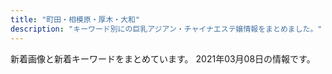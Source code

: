 ```yaml
---
title: "町田・相模原・厚木・大和"
description: "キーワード別にの巨乳アジアン・チャイナエステ嬢情報をまとめました。"
---
```


新着画像と新着キーワードをまとめています。
2021年03月08日の情報です。

<DmmAffiliateIns />
<KeywordTable
  shops={
    [
    {
        "name": "Clivia\u30fb\u30af\u30ea\u30d3\u30a2",
        "url": "http://clivia.jpn.mn/",
        "keywords": {
            "84": 3,
            "85": 8,
            "D": 14,
            "C": 52,
            "83": 1,
            "86": 7,
            "87": 6
        },
        "station": "\u672c\u539a\u6728\u99c5\u5317\u53e3",
        "img_links": [
            "http://clivia.jpn.mn/images/face.png",
            "http://clivia.jpn.mn/photos/sites/7/2019/12/2019121016505897.jpg",
            "http://clivia.jpn.mn/photos/sites/7/2019/12/2019121016505936.jpg",
            "http://clivia.jpn.mn/photos/sites/7/2019/12/2019121016595178.jpg",
            "http://clivia.jpn.mn/photos/sites/7/2018/01/243403403239253278.jpg",
            "http://clivia.jpn.mn/photos/sites/7/2018/06/201806120710442.jpg",
            "http://clivia.jpn.mn/images/ser3.jpg",
            "http://clivia.jpn.mn/images/hua.png",
            "http://clivia.jpn.mn/photos/sites/7/2019/12/2019121016364199.jpg",
            "http://clivia.jpn.mn/photos/sites/7/2019/12/2019121016510026.jpg",
            "http://clivia.jpn.mn/photos/sites/7/2018/10/2018101717032134.jpg",
            "http://clivia.jpn.mn/images/hua1.png",
            "http://clivia.jpn.mn/photos/sites/7/2018/09/2018091111213257.jpg",
            "http://clivia.jpn.mn/photos/sites/7/2019/12/2019121016505928.jpg",
            "http://clivia.jpn.mn/photos/sites/7/2019/12/2019121016344158.jpg",
            "http://clivia.jpn.mn/images/l3.png",
            "http://clivia.jpn.mn/photos/sites/7/2018/01/cn.jpg",
            "http://clivia.jpn.mn/images/s_staff.png",
            "http://clivia.jpn.mn/images/staff_bj1.png",
            "http://clivia.jpn.mn/photos/sites/7/2019/12/2019121016364243.jpg",
            "http://clivia.jpn.mn/images/ser1.jpg",
            "http://clivia.jpn.mn/images/l1.png",
            "http://clivia.jpn.mn/photos/sites/7/2018/11/2018110213101766.jpg",
            "http://clivia.jpn.mn/photos/sites/7/2018/06/201806240230592.jpg",
            "http://clivia.jpn.mn/images/topic.png",
            "http://clivia.jpn.mn/images/headline.png",
            "http://clivia.jpn.mn/images/end.png",
            "http://clivia.jpn.mn/photos/sites/7/2019/12/2019121016510012.jpg",
            "http://clivia.jpn.mn/images/staff_bj3.png",
            "http://clivia.jpn.mn/images/s_link.png",
            "http://clivia.jpn.mn/images/s1.png",
            "http://clivia.jpn.mn/photos/sites/7/2019/10/2019102614594291.jpg",
            "http://clivia.jpn.mn/images/ser2.jpg",
            "http://clivia.jpn.mn/photos/sites/7/2019/12/2019121016394078.jpg",
            "http://clivia.jpn.mn/photos/sites/7/2019/12/2019121016595298.jpg",
            "http://clivia.jpn.mn/images/s3.png",
            "http://clivia.jpn.mn/photos/sites/7/2019/12/2019121016595291.jpg",
            "http://clivia.jpn.mn/images/line3.png",
            "http://clivia.jpn.mn/photos/sites/7/2019/12/2019121016505828.jpg",
            "http://clivia.jpn.mn/photos/sites/7/2019/12/2019121016323542.jpg",
            "http://clivia.jpn.mn/photos/sites/7/2019/12/2019121016595368.jpg",
            "http://clivia.jpn.mn/images/top.png",
            "http://clivia.jpn.mn/photos/sites/7/2018/06/2018062707564386.jpg",
            "http://clivia.jpn.mn/photos/sites/7/2018/06/2018062402305965.jpg",
            "http://clivia.jpn.mn/images/line1.png"
        ]
    },
    {
        "name": "CoCoa\u30fb\u30b3\u30b3\u30a2",
        "url": "http://cocoa.jpest.net/",
        "img_links": [
            "http://cocoa.jpest.net/images/r6.jpg",
            "http://cocoa.jpest.net/images/300.png",
            "http://cocoa.jpest.net/images/top.png",
            "http://cocoa.jpest.net/images/g6.jpg",
            "http://cocoa.jpest.net/images/tit-new.png",
            "http://cocoa.jpest.net/images/n-03.png",
            "http://cocoa.jpest.net/images/tite-staff.png",
            "http://cocoa.jpest.net/images/g4.jpg",
            "http://cocoa.jpest.net/images/g2.jpg",
            "http://cocoa.jpest.net/images/g5.jpg",
            "http://cocoa.jpest.net/images/mobile.png",
            "http://cocoa.jpest.net/images/g0.jpg",
            "http://cocoa.jpest.net/images/g3.jpg",
            "http://cocoa.jpest.net/images/g1.jpg",
            "http://cocoa.jpest.net/images/r1.jpg",
            "http://cocoa.jpest.net/images/n-01.png",
            "http://cocoa.jpest.net/images/r3.jpg",
            "http://cocoa.jpest.net/images/88.png",
            "http://cocoa.jpest.net/images/tit-newface.png",
            "http://cocoa.jpest.net/images/200.png",
            "http://cocoa.jpest.net/images/r4.jpg",
            "http://cocoa.jpest.net/images/r5.jpg",
            "http://cocoa.jpest.net/images/pickup.png",
            "http://cocoa.jpest.net/images/tite-link.png",
            "http://cocoa.jpest.net/images/g7.jpg",
            "http://cocoa.jpest.net/images/r2.jpg",
            "http://cocoa.jpest.net/images/p-r.png"
        ],
        "keywords": {},
        "station": "\u5c0f\u7530\u6025\u76f8\u6a21\u539f\u99c5\u5357\u53e3"
    },
    {
        "station": "\u672c\u539a\u6728\u99c5\u5317\u53e3",
        "keywords": {},
        "name": "dorami",
        "img_links": [
            "http://dorami-jp.work/static/picture/ac2.jpg",
            "http://dorami-jp.work/static/picture/info_t.png",
            "http://dorami-jp.work/uploads/201212/1-201212100Q2220.jpg",
            "http://dorami-jp.work/static/picture/staff.png",
            "http://dorami-jp.work/uploads/201212/1-201212100Ja10.jpg",
            "http://dorami-jp.work/static/picture/esthe1.jpg",
            "http://dorami-jp.work/static/picture/esthe2.jpg",
            "http://dorami-jp.work/static/picture/ac1.jpg",
            "http://dorami-jp.work/uploads/201212/1-201212100RL28.jpg",
            "http://dorami-jp.work/static/picture/footer-l.png",
            "http://dorami-jp.work/static/picture/sys1.png",
            "http://dorami-jp.work/static/picture/staff_t.png",
            "http://dorami-jp.work/static/picture/main1.jpg",
            "http://dorami-jp.work/static/picture/esthe3.jpg",
            "http://dorami-jp.work/static/picture/home.png",
            "http://dorami-jp.work/uploads/210213/1-21021312211V96.jpg",
            "http://dorami-jp.work/static/picture/footer-r.png"
        ],
        "url": "http://dorami-jp.work/"
    },
    {
        "station": "\u672c\u539a\u6728\u99c5\u5317\u53e3",
        "url": "http://ichijiku.work/",
        "img_links": [
            "http://ichijiku.work/uploads/201103/1-20110316291R44.jpg",
            "http://ichijiku.work/uploads/200912/1-20091210251R02.jpg",
            "http://ichijiku.work/static/picture/m-top04.png",
            "http://ichijiku.work/static/picture/nav05.png",
            "http://ichijiku.work/uploads/200912/1-200912102620419.jpg",
            "http://ichijiku.work/uploads/200904/1-200Z4103035194.jpg",
            "http://ichijiku.work/static/picture/m-top03.png",
            "http://ichijiku.work/static/picture/sp-qizu.png",
            "http://ichijiku.work/uploads/200904/1-200Z410325X00.jpg",
            "http://ichijiku.work/static/picture/nav04.png",
            "http://ichijiku.work/static/picture/nav01.png",
            "http://ichijiku.work/uploads/201218/1-20121Q30630462.jpg",
            "http://ichijiku.work/static/picture/m-head03.png",
            "http://ichijiku.work/static/picture/nav02.png",
            "http://ichijiku.work/static/picture/m-top02.png",
            "http://ichijiku.work/static/picture/nav03.png",
            "http://ichijiku.work/static/picture/nav06.png",
            "http://ichijiku.work/uploads/210303/1-21030312445U46.jpg",
            "http://ichijiku.work/static/picture/sp-tel.png"
        ],
        "keywords": {
            "H": 1,
            "88": 1,
            "C": 1,
            "86": 2,
            "D": 3,
            "85": 3,
            "E": 1,
            "87": 1
        },
        "name": "\u30ec\u30e2\u30f3"
    },
    {
        "img_links": [
            "https://relax-yuran.xyz/images/nbj2.png",
            "https://relax-yuran.xyz/images/st/kiki2.jpg",
            "https://relax-yuran.xyz/images/st/st_.jpg",
            "https://relax-yuran.xyz/images/st/momo2.jpg",
            "https://relax-yuran.xyz/images/movie.jpg",
            "https://relax-yuran.xyz/images/top.png",
            "https://relax-yuran.xyz/images/st/mei.jpg",
            "https://relax-yuran.xyz/images/s_link.png",
            "https://relax-yuran.xyz/images/pick.jpg",
            "https://relax-yuran.xyz/images/st/yuyu.jpg",
            "https://relax-yuran.xyz/images/st/mimi.jpg",
            "https://relax-yuran.xyz/images/girl-z2.jpg",
            "https://relax-yuran.xyz/images/room1.jpg",
            "https://relax-yuran.xyz/images/s_staff.png",
            "https://relax-yuran.xyz/images/st/sakura.jpg",
            "http://6navi.info/link/walker88.jpg",
            "http://6navi.info/link/esthelove88-31.jpg",
            "https://relax-yuran.xyz/images/room3.jpg",
            "https://relax-yuran.xyz/images/room2.jpg",
            "https://relax-yuran.xyz/images/st/shizuka.jpg",
            "https://relax-yuran.xyz/images/girl-z1.jpg",
            "https://relax-yuran.xyz/images/mobile.jpg",
            "https://relax-yuran.xyz/images/st/kiki.jpg",
            "http://menlog.net/link/menlog8831.jpg",
            "https://relax-yuran.xyz/images/st/momo.jpg"
        ],
        "name": "Rose \uff5e\u30ed\u30fc\u30ba\uff5e",
        "station": "\u5357\u6797\u9593\u99c5\u897f\u53e3",
        "url": "https://relax-yuran.xyz/",
        "keywords": {
            "C": 16,
            "\u30bb\u30af\u30b7\u30fc": 17
        }
    },
    {
        "station": "\u5927\u548c\u99c5\u5357\u53e3",
        "url": "http://lucky.iest.info/",
        "name": "\u30e9\u30c3\u30ad\u30fc",
        "keywords": {
            "C": 11,
            "D": 77,
            "86": 44,
            "85": 33,
            "82": 11
        },
        "img_links": [
            "http://lucky.iest.info/photos/sites/28/2021/03/2021030216491671.jpg",
            "http://lucky.iest.info/images/s_staff.png",
            "http://lucky.iest.info/photos/sites/28/2021/03/202103021649135.jpg",
            "http://lucky.iest.info/photos/sites/28/2021/03/202103021649182.jpg",
            "http://lucky.iest.info/images/room1.jpg",
            "http://lucky.iest.info/images/room4.jpg",
            "http://lucky.iest.info/photos/sites/28/2021/03/202103021649159.jpg",
            "http://lucky.iest.info/images/line.jpg",
            "http://lucky.iest.info/images/room3.jpg",
            "http://lucky.iest.info/images/room2.jpg",
            "http://lucky.iest.info/images/s_news.jpg",
            "http://lucky.iest.info/images/mobile.jpg",
            "http://lucky.iest.info/photos/sites/28/2021/03/2021030216492034.jpg",
            "http://lucky.iest.info/photos/sites/28/2021/03/2021030216491961.jpg",
            "http://lucky.iest.info/photos/sites/28/2021/03/2021030216491424.jpg",
            "http://lucky.iest.info/images/s_link.png",
            "http://lucky.iest.info/images/s_pick.png",
            "http://lucky.iest.info/photos/sites/28/2021/03/2021030216491747.jpg",
            "http://lucky.iest.info/images/top.png"
        ]
    },
    {
        "img_links": [
            "http://roman-es.info/staff/riric.jpg",
            "http://roman-es.info/img/pic/slide_1.jpg",
            "http://roman-es.info/img/pic/slide_2.jpg",
            "http://roman-es.info/staff/riri2.jpg",
            "http://roman-es.info/staff/yuki3.jpg",
            "http://roman-es.info/staff/yuki1.jpg",
            "http://roman-es.info/staff/yuki2.jpg",
            "http://roman-es.info/staff/yuki.jpg",
            "http://roman-es.info/staff/miki4.jpg",
            "http://roman-es.info/staff/yuki4.jpg",
            "http://roman-es.info/staff/miki3.jpg",
            "http://roman-es.info/img/all/loader.png",
            "http://roman-es.info/staff/riri1.jpg",
            "http://roman-es.info/staff/miki.jpg",
            "http://roman-es.info/staff/riri4.jpg",
            "http://roman-es.info/staff/riri3.jpg",
            "http://roman-es.info/staff/miki2.jpg",
            "http://roman-es.info/staff/miki1.jpg",
            "http://roman-es.info/staff/riri.jpg"
        ],
        "keywords": {},
        "name": "\u4eba\u9b5a",
        "station": "\u5927\u548c\u99c5",
        "url": "http://roman-es.info/"
    },
    {
        "img_links": [
            "http://in-esthe.com/cocochi/imge/p-5.jpg",
            "http://in-esthe.com/cocochi/imge/p-4.jpg",
            "http://in-esthe.com/cocochi/imge/p-10.jpg",
            "http://in-esthe.com/cocochi/imge/sys.png",
            "http://in-esthe.com/cocochi/imge/p-9.jpg",
            "http://in-esthe.com/cocochi/imge/botton.jpg",
            "http://in-esthe.com/cocochi/imge/staff_t.jpg",
            "http://in-esthe.com/cocochi/imge/s0.png",
            "http://in-esthe.com/cocochi/imge/p-2.jpg",
            "http://in-esthe.com/cocochi/imge/p-1.jpg",
            "http://in-esthe.com/cocochi/imge/p-13.jpg",
            "http://in-esthe.com/cocochi/imge/p-18.jpg",
            "http://in-esthe.com/cocochi/imge/s1.png",
            "http://in-esthe.com/cocochi/imge/int2.png",
            "http://in-esthe.com/cocochi/imge/tel.jpg",
            "http://in-esthe.com/cocochi/imge/p-20.jpg",
            "http://in-esthe.com/cocochi/imge/p-6.jpg",
            "http://in-esthe.com/cocochi/imge/p-3.jpg",
            "http://in-esthe.com/cocochi/imge/interior_t.jpg",
            "http://in-esthe.com/cocochi/imge/p-16.jpg",
            "http://in-esthe.com/cocochi/imge/ta.jpg",
            "http://in-esthe.com/cocochi/imge/p-14.jpg",
            "http://in-esthe.com/cocochi/imge/p-15.jpg",
            "http://in-esthe.com/cocochi/imge/p-12.jpg",
            "http://in-esthe.com/cocochi/imge/p-19.jpg"
        ],
        "keywords": {
            "90": 6,
            "D": 11,
            "83": 2,
            "86": 1,
            "C": 4,
            "88": 2,
            "87": 2,
            "E": 1,
            "82": 3
        },
        "station": "JR\u6df5\u91ce\u8fba\u99c5\u5317\u53e3",
        "name": "COCOCHI",
        "url": "http://in-esthe.com/cocochi/"
    },
    {
        "name": "Refresh \uff5e\u30ea\u30d5\u30ec\u30c3\u30b7\u30e5\uff5e",
        "keywords": {},
        "img_links": [
            "http://refresh.esnavi.work/4.jpg",
            "http://refresh.esnavi.work/yuki.jpg",
            "http://refresh.esnavi.work/acc2.jpg",
            "http://refresh.esnavi.work/tg.jpg",
            "http://refresh.esnavi.work/1.jpg",
            "http://refresh.esnavi.work/staff_t.jpg",
            "http://refresh.esnavi.work/3.jpg",
            "http://refresh.esnavi.work/misaki.jpg",
            "http://refresh.esnavi.work/momoka.jpg",
            "http://refresh.esnavi.work/ayako.jpg",
            "http://refresh.esnavi.work/koko.jpg",
            "http://refresh.esnavi.work/interior_t.jpg",
            "http://refresh.esnavi.work/acc1.jpg",
            "http://refresh.esnavi.work/6.jpg",
            "http://refresh.esnavi.work/int1.png",
            "http://refresh.esnavi.work/rec2.png",
            "http://refresh.esnavi.work/acc3.jpg",
            "http://refresh.esnavi.work/up.jpg",
            "http://refresh.esnavi.work/head.jpg",
            "http://refresh.esnavi.work/news.jpg",
            "http://refresh.esnavi.work/rec1.png"
        ],
        "station": "\u76f8\u6a21\u5927\u91ce\u99c5\u5357\u53e3",
        "url": "http://refresh.esnavi.work/"
    },
    {
        "url": "http://www.alice.iesjp.com/",
        "station": "\u672c\u539a\u6728\u99c5\u5317\u53e3",
        "img_links": [
            "http://www.alice.iesjp.com/files/006.jpg",
            "http://www.alice.iesjp.com/files/001.jpg",
            "http://www.alice.iesjp.com/photo_news/upimg/641995ff833cdaa8d5_0.jpg",
            "http://www.alice.iesjp.com/files/005.jpg",
            "http://www.alice.iesjp.com/files/004.jpg",
            "http://www.alice.iesjp.com/photo_news/upimg/81213601a12252a04b_0.jpg",
            "http://www.alice.iesjp.com/files/007.jpg",
            "http://www.alice.iesjp.com/files/008.jpg",
            "http://www.alice.iesjp.com/files/002.jpg"
        ],
        "keywords": {
            "86": 4,
            "D": 24,
            "C": 4,
            "87": 24
        },
        "name": "Alice \uff5e\u30a2\u30ea\u30b9\uff5e"
    },
    {
        "station": "\u5927\u548c\u99c5\u5317\u53e3",
        "url": "http://soukai55.com/",
        "keywords": {},
        "img_links": [
            "http://soukai55.com/images/staff_image/staff_03.jpg",
            "http://soukai55.com/images/home/top.jpg",
            "http://soukai55.com/images/top/top_03.jpg",
            "http://soukai55.com/images/staff_image/staff_05.jpg",
            "http://soukai55.com/images/flash_b.jpg",
            "http://soukai55.com/images/gallery/gallery_4.jpg",
            "http://soukai55.com/images/gallery/gallery_d.jpg",
            "http://soukai55.com/images/top/top_02.jpg",
            "http://soukai55.com/images/gallery/gallery_b.jpg",
            "http://soukai55.com/images/home/indnx_qr.jpg",
            "http://soukai55.com/images/flash_a.jpg",
            "http://soukai55.com/images/gallery/gallery_1.jpg",
            "http://soukai55.com/images/home/indnx_phone.jpg",
            "http://soukai55.com/images/home/indnx_sale.png",
            "http://soukai55.com/images/top/top_01.jpg",
            "http://soukai55.com/images/top/top_06.jpg",
            "http://soukai55.com/images/gallery/gallery_a.jpg",
            "http://soukai55.com/images/staff_image/staff_04.jpg",
            "http://soukai55.com/images/top/top_08.png",
            "http://soukai55.com/images/gallery/gallery_3.jpg",
            "http://soukai55.com/images/staff_image/staff_01.jpg",
            "http://soukai55.com/images/staff_image/staff_02.jpg",
            "http://soukai55.com/images/index_btm.jpg",
            "http://soukai55.com/images/home/indnx_re.jpg",
            "http://soukai55.com/images/gallery/gallery_c.jpg",
            "http://soukai55.com/images/top/top_04.jpg",
            "http://soukai55.com/images/top/top_05.jpg",
            "http://soukai55.com/images/gallery/gallery_2.jpg"
        ],
        "name": "\u723d\u5feb"
    },
    {
        "station": "\u5357\u6797\u9593\u99c5\u897f\u53e3",
        "img_links": [
            "http://relax-free.info/iyashinomori/images/pic7.jpg",
            "http://relax-free.info/iyashinomori/images/c-therapist.png",
            "http://relax-free.info/iyashinomori/staff/staff-mai.png",
            "http://relax-free.info/iyashinomori/images/pic2.jpg",
            "http://relax-free.info/iyashinomori/images/bar-cam.png",
            "http://relax-free.info/iyashinomori/images/index.png",
            "http://relax-free.info/iyashinomori/staff/staff-haru.png",
            "http://relax-free.info/iyashinomori/images/bar-therapist.png",
            "http://relax-free.info/iyashinomori/images/bar-other.png",
            "http://relax-free.info/iyashinomori/images/footter.png",
            "http://relax-free.info/iyashinomori/images/c-top.png",
            "http://relax-free.info/iyashinomori/images/bar-interior.png",
            "http://relax-free.info/iyashinomori/images/bill.jpg",
            "http://relax-free.info/iyashinomori/images/pic8.jpg",
            "http://relax-free.info/iyashinomori/staff/staff-mika.png",
            "http://relax-free.info/iyashinomori/images/b-qr.jpg",
            "http://relax-free.info/iyashinomori/images/bar-newface.png",
            "http://relax-free.info/iyashinomori/images/b-tel.png",
            "http://relax-free.info/iyashinomori/images/pic1.jpg",
            "http://relax-free.info/iyashinomori/images/bar-news.png",
            "http://relax-free.info/iyashinomori/images/c-interior.png"
        ],
        "keywords": {},
        "url": "http://relax-free.info/iyashinomori/",
        "name": "\u7652\u3057\u306e\u68ee"
    },
    {
        "name": "\u3089\u304f\u3089\u304f",
        "station": "\u5c0f\u7530\u6025\u76f8\u6a21\u539f\u99c5\u5317\u53e3",
        "keywords": {
            "88": 4,
            "86": 3,
            "89": 3,
            "84": 2
        },
        "url": "http://yobisaki.work/",
        "img_links": [
            "http://yobisaki.work/_src/18214086/wechatimg316.jpg",
            "http://yobisaki.work/_src/18214148/img20210303114743763025.png",
            "http://yobisaki.work/_src/18214089/img20210303114743763025.png",
            "http://yobisaki.work/_src/18214307/4.jpg",
            "http://yobisaki.work/_src/53915420/wechatimg1027.jpg",
            "http://yobisaki.work/_src/18214100/index_09.png",
            "http://yobisaki.work/_src/18214366/index_099.png",
            "http://yobisaki.work/_src/18214161/tall.png",
            "http://yobisaki.work/_src/18214305/5.png",
            "http://yobisaki.work/_src/18214236/index_099.png",
            "http://yobisaki.work/_src/18214393/wx00030303-181605%402x.png",
            "http://yobisaki.work/_src/53914417/wechatimg1030.jpg",
            "http://yobisaki.work/_src/22159991/wechatimg1028.jpg",
            "http://yobisaki.work/_src/53914758/wx00030303-181542%402x.png",
            "http://yobisaki.work/_src/18214299/2.png",
            "http://yobisaki.work/_src/18214160/sign.png",
            "http://yobisaki.work/_src/18214386/wx00030303-181542%402x.png",
            "http://yobisaki.work/_src/18214091/tall.png",
            "http://yobisaki.work/_src/53915422/wechatimg1028.jpg",
            "http://yobisaki.work/_src/18214223/tall.png",
            "http://yobisaki.work/_src/53915771/20210304_165454.jpg",
            "http://yobisaki.work/_src/53888784/wechatimg316.jpg",
            "http://yobisaki.work/_src/53871199/wx00030303-181827%402x.jpg",
            "http://yobisaki.work/_src/53915423/wechatimg1028.jpg",
            "http://yobisaki.work/_src/53915651/wechatimg1029.jpg",
            "http://yobisaki.work/_src/18214132/qr.png",
            "http://yobisaki.work/_src/53915421/wechatimg1027.jpg",
            "http://yobisaki.work/_src/18214162/82e082e02.jpg",
            "http://yobisaki.work/_src/53888778/wechatimg316.jpg",
            "http://yobisaki.work/_src/53915785/20210304_164956.jpg",
            "http://yobisaki.work/_src/18214224/wechatimg1028.jpg",
            "http://yobisaki.work/_src/18214293/navi_05.png",
            "http://yobisaki.work/_src/53930944/navi_06.png",
            "http://yobisaki.work/_src/21479344/sign.png",
            "http://yobisaki.work/_src/53914760/wx00030303-181542%402x.png",
            "http://yobisaki.work/_src/53915652/wechatimg1029.jpg",
            "http://yobisaki.work/_src/18214291/navi_04.png",
            "http://yobisaki.work/_src/21626748/wechatimg1029.jpg",
            "http://yobisaki.work/_src/18214396/wechatimg1025.jpg",
            "http://yobisaki.work/_src/21479365/index_099.png",
            "http://yobisaki.work/_src/18214174/index_099.png",
            "http://yobisaki.work/_src/53916235/20210304_164336.jpg",
            "http://yobisaki.work/_src/18214389/wechatimg1026.jpg",
            "http://yobisaki.work/_src/18214297/1.png",
            "http://yobisaki.work/_src/18214287/navi_02.png",
            "http://yobisaki.work/_src/19665050/wx00030303-181621%402x.png",
            "http://yobisaki.work/_src/21479347/tall.png",
            "http://yobisaki.work/_src/53915775/20210304_165155.jpg",
            "http://yobisaki.work/_src/53915650/wechatimg1030.jpg",
            "http://yobisaki.work/_src/18214085/sign.png",
            "http://yobisaki.work/_src/18214309/1.jpg",
            "http://yobisaki.work/_src/18214308/7261563932146_.pic_hd.jpg",
            "http://yobisaki.work/_src/18214289/navi_03.png",
            "http://yobisaki.work/_src/18214153/index_09.png",
            "http://yobisaki.work/_src/18214303/4.png",
            "http://yobisaki.work/_src/18214387/wx00030303-181827%402x.jpg",
            "http://yobisaki.work/_src/53915649/wechatimg1030.jpg",
            "http://yobisaki.work/_src/18214301/3.png",
            "http://yobisaki.work/_src/53914389/wechatimg1025.jpg",
            "http://yobisaki.work/_src/22159990/wechatimg1028.jpg",
            "http://yobisaki.work/_src/18214097/4.png",
            "http://yobisaki.work/_src/18214353/tall.png",
            "http://yobisaki.work/_src/22587998/wechatimg1025.jpg",
            "http://yobisaki.work/_src/53915787/20210304_164800.jpg",
            "http://yobisaki.work/_src/18214150/4.png",
            "http://yobisaki.work/_src/18214133/qr.png",
            "http://yobisaki.work/_src/22587999/wechatimg1025.jpg",
            "http://yobisaki.work/_src/18214388/wechatimg1026.jpg",
            "http://yobisaki.work/_src/53914410/wechatimg1028.jpg",
            "http://yobisaki.work/_src/18214285/navi_01.png",
            "http://yobisaki.work/_src/18214352/sign.png",
            "http://yobisaki.work/_src/21479345/82e082e02.jpg",
            "http://yobisaki.work/_src/18214090/tall.png",
            "http://yobisaki.work/_src/21626747/wechatimg1029.jpg",
            "http://yobisaki.work/_src/18214222/sign.png",
            "http://yobisaki.work/_src/18214395/wechatimg1025.jpg"
        ]
    },
    {
        "url": "http://shegege.site/",
        "station": "\u672c\u539a\u6728\u99c5\u5317\u53e3",
        "keywords": {
            "88": 3,
            "D": 12,
            "G": 1,
            "86": 9,
            "89": 1
        },
        "name": "AGEHA \uff5e\u30a2\u30b2\u30cf\uff5e",
        "img_links": [
            "http://shegege.site/img/nav-006.png",
            "http://shegege.site/uploads/201128/1-20112Q01145319.jpg",
            "http://shegege.site/img/nav-003.png",
            "http://shegege.site/uploads/201224/1-20122412301I25.jpg",
            "http://shegege.site/uploads/200619/1-200619150304G2.jpg",
            "http://shegege.site/uploads/200602/1-20060211364K04.jpg",
            "http://shegege.site/uploads/191107/1-19110G5523cb.jpg",
            "http://shegege.site/uploads/210305/1-2103051I911305.jpg",
            "http://shegege.site/uploads/200325/1-200325131632G7.jpg",
            "http://shegege.site/uploads/200520/1-2005200S91a39.jpg",
            "http://shegege.site/uploads/201218/1-20121Q25123912.jpg",
            "http://shegege.site/uploads/190909/1-1ZZ9151421512.jpg",
            "http://shegege.site/img/nav-004.png",
            "http://shegege.site/uploads/allimg/200711/1-200G1103624.jpg",
            "http://shegege.site/uploads/210114/1-210114150150196.jpg",
            "http://shegege.site/uploads/200711/1-200G11036344J.jpg",
            "http://shegege.site/img/nav-001.png",
            "http://shegege.site/img/nav-002.png",
            "http://shegege.site/img/nav-005.png",
            "http://shegege.site/uploads/210306/1-210306134P91Y.jpg",
            "http://shegege.site/img/tel.png"
        ]
    },
    {
        "name": "\u3084\u3059\u3089\u304e",
        "station": "\u5c0f\u7530\u6025\u7dda\u753a\u7530\u99c5\u897f\u53e3",
        "keywords": {
            "86": 10,
            "87": 10,
            "C": 12,
            "D": 20
        },
        "img_links": [
            "http://yasuragi.tyo.ac/images/room2.jpg",
            "http://yasuragi.tyo.ac/images/end.jpg",
            "http://yasuragi.tyo.ac/images/s_news.png",
            "http://yasuragi.tyo.ac/images/top.jpg",
            "http://yasuragi.tyo.ac/images/room1.jpg",
            "http://yasuragi.tyo.ac/images/s3.jpg",
            "http://yasuragi.tyo.ac/images/news_bj1.png",
            "http://yasuragi.tyo.ac/images/room4.jpg",
            "http://yasuragi.tyo.ac/images/news_bj3.png",
            "http://yasuragi.tyo.ac/photos/sites/55/2019/12/2019121604403829.jpg",
            "http://yasuragi.tyo.ac/photos/sites/55/2019/12/2019121604403165.jpg",
            "http://yasuragi.tyo.ac/images/mobile.jpg",
            "http://yasuragi.tyo.ac/images/s_link.png",
            "http://yasuragi.tyo.ac/images/s_staff.png",
            "http://yasuragi.tyo.ac/photos/sites/55/2021/01/2021012006485092.jpg",
            "http://yasuragi.tyo.ac/photos/sites/55/2019/12/2019121604403490.jpg",
            "http://yasuragi.tyo.ac/images/room3.jpg"
        ],
        "url": "http://yasuragi.tyo.ac/"
    },
    {
        "name": "\u61a9\u3044",
        "url": "http://www.es-rose.link/",
        "img_links": [
            "http://www.es-rose.link/images/s4.jpg",
            "http://www.es-rose.link/images/s1.jpg",
            "http://www.es-rose.link/images/int1.jpg",
            "http://www.es-rose.link/images/sys1.jpg",
            "http://www.es-rose.link/img/yuri1.jpg",
            "http://www.es-rose.link/img/kaori1.jpg",
            "http://www.es-rose.link/images/5.jpg",
            "http://www.es-rose.link/images/int2.jpg",
            "http://www.es-rose.link/images/mobile.jpg",
            "http://www.es-rose.link/images/1.jpg",
            "http://www.es-rose.link/images/s1.png",
            "http://www.es-rose.link/img/yoko1.jpg",
            "http://www.es-rose.link/img/megumi1.jpg",
            "http://www.es-rose.link/images/s3.jpg",
            "http://www.es-rose.link/img/yukari1.jpg",
            "http://www.es-rose.link/images/ac1.jpg",
            "http://www.es-rose.link/images/ta.jpg",
            "http://www.es-rose.link/images/b2.jpg",
            "http://www.es-rose.link/images/head.jpg",
            "http://www.es-rose.link/images/b3.jpg",
            "http://www.es-rose.link/images/b1.jpg",
            "http://www.es-rose.link/images/s2.jpg",
            "http://www.es-rose.link/images/4.jpg",
            "http://www.es-rose.link/images/news.jpg",
            "http://www.es-rose.link/images/interior_t.jpg",
            "http://www.es-rose.link/images/sys2.jpg",
            "http://www.es-rose.link/images/b4.jpg",
            "http://www.es-rose.link/images/staff_t.jpg",
            "http://www.es-rose.link/images/2.jpg",
            "http://www.es-rose.link/images/3.jpg",
            "http://www.es-rose.link/images/tel.jpg"
        ],
        "keywords": {},
        "station": "\u76f8\u6a21\u5927\u91ce\u99c5\u5317\u53e3"
    },
    {
        "keywords": {},
        "station": "\u672c\u539a\u6728\u99c5\u6771\u53e3",
        "name": "\u30d4\u30e5\u30a2\u30cf\u30fc\u30c8",
        "url": "http://www.crossi.xyz/",
        "img_links": [
            "http://www.crossi.xyz/uploads/201202/1-201202124933147.jpg",
            "http://www.crossi.xyz/uploads/200907/1-200ZG41P4318.jpg",
            "http://www.crossi.xyz/uploads/180905/1-1PZ515095RN.jpg",
            "http://www.crossi.xyz/uploads/200529/1-2005291A551629.jpg",
            "http://www.crossi.xyz/uploads/201228/1-20122Q4191LP.jpg",
            "http://www.crossi.xyz/templets/default/picture/news.jpg",
            "http://www.crossi.xyz/uploads/201102/1-201102150J3926.jpg",
            "http://www.crossi.xyz/templets/default/picture/tt.jpg",
            "http://www.crossi.xyz/uploads/180906/1-1PZ60934021N.jpg",
            "http://www.crossi.xyz/uploads/201202/1-201202124950B1.jpg",
            "http://www.crossi.xyz/uploads/190920/1-1Z920134SY60.jpg",
            "http://www.crossi.xyz/uploads/190920/1-1Z920134U1939.jpg",
            "http://www.crossi.xyz/uploads/201127/1-20112G53913193.jpg",
            "http://www.crossi.xyz/uploads/190920/1-1Z920134ZW29.jpg",
            "http://www.crossi.xyz/uploads/200529/1-2005291A543193.jpg",
            "http://www.crossi.xyz/uploads/200612/1-200612160U52W.jpg",
            "http://www.crossi.xyz/uploads/allimg/180801/1-1PP1091925J2.jpg",
            "http://www.crossi.xyz/uploads/191217/1-19121F95I5240.jpg",
            "http://www.crossi.xyz/templets/default/picture/interior_t.jpg",
            "http://www.crossi.xyz/uploads/200907/1-200ZG41K4546.jpg",
            "http://www.crossi.xyz/uploads/200612/1-200612160S0B8.jpg",
            "http://www.crossi.xyz/uploads/190925/1-1Z9251500315P.jpg",
            "http://www.crossi.xyz/templets/default/picture/int1.png",
            "http://www.crossi.xyz/uploads/191217/1-19121F95615334.jpg",
            "http://www.crossi.xyz/uploads/200403/1-200403124524956.jpg",
            "http://www.crossi.xyz/uploads/191122/1-191122162430591.jpg",
            "http://www.crossi.xyz/uploads/200706/1-200F613453VR.jpg",
            "http://www.crossi.xyz/uploads/201127/1-20112G53930U0.jpg",
            "http://www.crossi.xyz/uploads/210111/1-2101111429551G.jpg",
            "http://www.crossi.xyz/uploads/190925/1-1Z925145924H3.jpg",
            "http://www.crossi.xyz/uploads/200706/1-200F6134600642.jpg",
            "http://www.crossi.xyz/uploads/200403/1-200403124533327.jpg",
            "http://www.crossi.xyz/uploads/191016/1-191016134K2213.jpg",
            "http://www.crossi.xyz/uploads/201102/1-201102150K9453.jpg",
            "http://www.crossi.xyz/uploads/allimg/180731/1-1PI1145244194.jpg",
            "http://www.crossi.xyz/uploads/201228/1-20122Q41943338.jpg",
            "http://www.crossi.xyz/templets/default/picture/rec1.png",
            "http://www.crossi.xyz/templets/default/picture/staff_t.jpg",
            "http://www.crossi.xyz/uploads/191106/1-191106100051532.jpg",
            "http://www.crossi.xyz/uploads/210111/1-210111143025433.jpg"
        ]
    },
    {
        "station": "JR\u6df5\u91ce\u8fba\u99c5\u5357\u53e3",
        "keywords": {},
        "url": "http://yoshiko.jpest.net/",
        "img_links": [
            "http://yoshiko.jpest.net/uploads//sites/13/2020/08/yuki.jpg",
            "http://yoshiko.jpest.net/uploads//sites/13/2020/10/1603068785-1.jpg",
            "http://yoshiko.jpest.net/uploads//sites/13/2020/08/lina.jpg",
            "http://yoshiko.jpest.net/uploads//sites/13/2020/08/news03.png",
            "http://yoshiko.jpest.net/uploads//sites/13/2020/08/r1.jpg",
            "http://yoshiko.jpest.net/uploads//sites/13/2020/08/r4.jpg",
            "http://yoshiko.jpest.net/uploads//sites/13/2020/08/1597221072-mobile.png",
            "http://yoshiko.jpest.net/uploads//sites/13/2020/08/r2.jpg",
            "http://yoshiko.jpest.net/uploads//sites/13/2020/08/lami.jpg",
            "http://yoshiko.jpest.net/uploads//sites/13/2020/08/news01.png",
            "http://yoshiko.jpest.net/uploads//sites/13/2020/08/laola.jpg",
            "http://yoshiko.jpest.net/uploads//sites/13/2020/08/g1.jpg",
            "http://yoshiko.jpest.net/uploads//sites/13/2020/08/g6.jpg",
            "http://yoshiko.jpest.net/uploads//sites/13/2020/08/g5.jpg",
            "http://yoshiko.jpest.net/uploads//sites/13/2020/10/1603075746-1.jpg",
            "http://yoshiko.jpest.net/uploads//sites/13/2020/08/bj_03.jpg",
            "http://yoshiko.jpest.net/uploads//sites/13/2020/08/1604303415-top.jpg",
            "http://yoshiko.jpest.net/uploads//sites/13/2020/08/tite-staff.jpg",
            "http://yoshiko.jpest.net/uploads//sites/13/2020/08/1604303247-top.jpg",
            "http://yoshiko.jpest.net/uploads//sites/13/2020/08/r3.jpg",
            "http://yoshiko.jpest.net/uploads//sites/13/2020/10/1602825649-g22.jpg"
        ],
        "name": "\u5409\u597d"
    },
    {
        "img_links": [
            "https://anna.jpn.cm/photos/17/8178/202101/2101201510162g6.png",
            "https://anna.jpn.cm/photos/17/8178/202101/2101201510034339.png",
            "https://anna.jpn.cm/photos/17/8178/202101/210120151025n62.png",
            "https://anna.jpn.cm/photos/17/8178/202103/2103041j50r537.png",
            "https://anna.jpn.cm/photos/17/8178/202102/2021020908394744.jpg",
            "https://anna.jpn.cm/photos/17/8178/202103/210305115613n51.jpeg",
            "https://anna.jpn.cm/photos/17/8178/202101/2101201510103120.png",
            "https://assets.jp-navi.info/images/images/es-thumbnail.png",
            "https://anna.jpn.cm/photos/17/8178/202103/210305120920ue.png",
            "https://anna.jpn.cm/photos/17/8178/202101/21012112220r117.jpeg",
            "https://anna.jpn.cm/photos/17/8178/202101/2101211223195b4.jpeg",
            "https://anna.jpn.cm/photos/17/8178/202102/2021020908394780.jpg",
            "https://anna.jpn.cm/photos/17/8178/202101/21012112215642h.jpeg",
            "https://anna.jpn.cm/photos/17/8178/202101/21012112221c3c.jpeg",
            "https://anna.jpn.cm/photos/17/8178/202101/21012112232g013.jpeg",
            "https://anna.jpn.cm/themes/anna/template/assets/images/sp_tel.png",
            "https://anna.jpn.cm/photos/17/8178/202101/2101211223346325.jpeg",
            "https://anna.jpn.cm/photos/17/8178/202102/2021020908394648.jpg"
        ],
        "keywords": {
            "D": 2,
            "86": 18,
            "89": 18,
            "E": 1,
            "84": 18
        },
        "url": "https://anna.jpn.cm/",
        "station": "JR\u76f8\u6a21\u539f\u99c5\u5357\u53e3",
        "name": "\u30a2\u30f3\u30ca"
    },
    {
        "img_links": [
            "http://sagamiono.net/images/gallery/03.jpg",
            "http://sagamiono.net/staffPhoto/b20210114023244.jpg",
            "http://sagamiono.net/images/gallery/01.jpg",
            "http://sagamiono.net/uploadfiles/images/08.jpg",
            "http://sagamiono.net/images/slider/01.jpg",
            "http://sagamiono.net/images/gallery/02.jpg",
            "http://sagamiono.net/staffPhoto/b20210114023057.jpg",
            "http://sagamiono.net/staffPhoto/b20210114023223.jpg",
            "http://sagamiono.net/images/slider/02.jpg",
            "http://sagamiono.net/images/slider/03.jpg",
            "http://sagamiono.net/staffPhoto/b20210114023233.jpg",
            "http://sagamiono.net/staffPhoto/s20210114023223.jpg",
            "http://sagamiono.net/images/returnBtn.png",
            "http://sagamiono.net/staffPhoto/s20210114023117.jpg",
            "http://sagamiono.net/staffPhoto/s20210114023255.jpg",
            "http://sagamiono.net/staffPhoto/b20210114023151.jpg",
            "http://sagamiono.net/staffPhoto/s20210114023151.jpg",
            "http://sagamiono.net/images/showFrame.png",
            "http://sagamiono.net/staffPhoto/s20210114023057.jpg",
            "http://sagamiono.net/staffPhoto/s20210114023244.jpg",
            "http://sagamiono.net/images/mobile.jpg",
            "http://sagamiono.net/staffPhoto/s20210114023233.jpg",
            "http://sagamiono.net/images/gallery/04.jpg",
            "http://sagamiono.net/staffPhoto/b20210114023211.jpg",
            "http://sagamiono.net/uploadfiles/images/052.jpg",
            "http://sagamiono.net/staffPhoto/b20210114023117.jpg",
            "http://sagamiono.net/staffPhoto/b20210114023130.jpg",
            "http://sagamiono.net/images/slider/04.jpg",
            "http://sagamiono.net/uploadfiles/Image/campaignSagamionoNet1.jpg",
            "http://sagamiono.net/staffPhoto/s20210114023130.jpg",
            "http://sagamiono.net/staffPhoto/b20210114023255.jpg",
            "http://sagamiono.net/staffPhoto/s20210114023211.jpg"
        ],
        "name": "\u30b3\u30b9\u30e2\u30b9",
        "station": "\u76f8\u6a21\u5927\u91ce\u99c5\u5317\u53e3",
        "url": "http://sagamiono.net/",
        "keywords": {
            "C": 1,
            "90": 3,
            "84": 1,
            "82": 1,
            "87": 1,
            "92": 1,
            "88": 1,
            "D": 1,
            "91": 1,
            "\u30bb\u30af\u30b7\u30fc": 134
        }
    },
    {
        "img_links": [],
        "keywords": {},
        "url": "http://www.luckybaby.esturl.com/",
        "station": "\u5927\u548c\u99c5\u5317\u53e3",
        "name": "Lucky Baby"
    },
    {
        "url": "http://www.cianbea.xyz/",
        "name": "\u30cf\u30c3\u30d4\u30fc",
        "station": "\u4e2d\u592e\u6797\u9593\u99c5\u5317\u53e3",
        "keywords": {
            "C": 10,
            "D": 4,
            "86": 1,
            "88": 2
        },
        "img_links": [
            "http://www.cianbea.xyz/webstyle/sp_ico01.png",
            "http://www.cianbea.xyz/uploads/allimg/210204/1-210204160F1E1.jpg",
            "http://www.cianbea.xyz/webstyle/sp_ico05.png",
            "http://www.cianbea.xyz/webstyle/sp_ico02.png",
            "http://www.cianbea.xyz/webstyle/sp_header.png",
            "http://www.cianbea.xyz/webstyle/info.jpg",
            "http://www.cianbea.xyz/uploads/allimg/210126/1-210126140942300.png",
            "http://www.cianbea.xyz/uploads/210204/1-210204161242G6.jpg",
            "http://www.cianbea.xyz/uploads/allimg/210204/1-210204161552349.jpg",
            "http://www.cianbea.xyz/uploads/allimg/210204/1-210204161540609.jpg",
            "http://www.cianbea.xyz/webstyle/end.png",
            "http://www.cianbea.xyz/uploads/210204/1-2102041629192D.jpg",
            "http://www.cianbea.xyz/uploads/allimg/210205/1-210205123627.jpg",
            "http://www.cianbea.xyz/uploads/210204/1-210204161346101.jpg",
            "http://www.cianbea.xyz/uploads/allimg/210204/1-210204162410G3.png",
            "http://www.cianbea.xyz/uploads/210205/1-210205123401O5.jpg",
            "http://www.cianbea.xyz/uploads/allimg/200704/1-200F41K637.jpg",
            "http://www.cianbea.xyz/uploads/allimg/210204/1-21020416151Q43.jpg",
            "http://www.cianbea.xyz/uploads/allimg/210204/1-21020416144I40.jpg",
            "http://www.cianbea.xyz/uploads/allimg/210104/1-210104143G2.jpg",
            "http://www.cianbea.xyz/uploads/210204/1-210204161304314.jpg",
            "http://www.cianbea.xyz/webstyle/sp_ico03.png",
            "http://www.cianbea.xyz/uploads/allimg/200513/1-2005131R509.jpg",
            "http://www.cianbea.xyz/webstyle/sp_ico04.png",
            "http://www.cianbea.xyz/webstyle/sp_ico06.png"
        ]
    },
    {
        "keywords": {
            "C": 41
        },
        "img_links": [
            "http://sln-esthe.com/scdl/staff/10711mb.jpg",
            "http://sln-esthe.com/scdl/staff/10371mb.jpg",
            "http://sln-esthe.com/scdl/staff/10392.jpg",
            "http://sln-esthe.com/scdl/staff/10282.jpg",
            "http://sln-esthe.com/scdl/staff/10421.jpg",
            "http://sln-esthe.com/scdl/staff/10171.jpg",
            "http://sln-esthe.com/scdl/staff/10521.jpg",
            "http://sln-esthe.com/scdl/staff/10561.jpg",
            "http://sln-esthe.com/scdl/staff/10021.jpg",
            "http://sln-esthe.com/scdl/staff/10701mb.jpg",
            "http://sln-esthe.com/scdl/staff/10151mb.jpg",
            "http://sln-esthe.com/scdl/staff/10402.jpg",
            "http://sln-esthe.com/scdl/staff/10341mb.jpg",
            "http://sln-esthe.com/scdl/staff/10621mb.jpg",
            "http://sln-esthe.com/scdl/staff/10311mb.jpg",
            "http://sln-esthe.com/scdl/staff/10131.jpg",
            "http://sln-esthe.com/scdl/staff/10451.jpg",
            "http://sln-esthe.com/scdl/staff/10231.jpg",
            "http://sln-esthe.com/scdl/staff/10371.jpg",
            "http://sln-esthe.com/scdl/staff/10631mb.jpg",
            "http://sln-esthe.com/scdl/staff/10691.jpg",
            "http://sln-esthe.com/scdl/staff/10391.jpg",
            "http://sln-esthe.com/scdl/staff/10483.jpg",
            "http://sln-esthe.com/scdl/staff/10511.jpg",
            "http://sln-esthe.com/scdl/staff/10041.jpg",
            "http://sln-esthe.com/scdl/staff/10182.jpg",
            "http://sln-esthe.com/scdl/staff/10211mb.jpg",
            "http://sln-esthe.com/scdl/staff/10211.jpg",
            "http://sln-esthe.com/scdl/staff/10331mb.jpg",
            "http://sln-esthe.com/scdl/staff/10181mb.jpg",
            "http://sln-esthe.com/scdl/staff/10011.jpg",
            "http://sln-esthe.com/scdl/staff/10011mb.jpg",
            "http://sln-esthe.com/scdl/staff/10141mb.jpg",
            "http://sln-esthe.com/scdl/staff/10552.jpg",
            "http://sln-esthe.com/scdl/staff/10311.jpg",
            "http://sln-esthe.com/scdl/staff/10682.jpg",
            "http://sln-esthe.com/scdl/staff/10291.jpg",
            "http://sln-esthe.com/scdl/staff/10451mb.jpg",
            "http://sln-esthe.com/scdl/staff/10401mb.jpg",
            "http://sln-esthe.com/scdl/staff/10241mb.jpg",
            "http://sln-esthe.com/scdl/staff/10441.jpg",
            "http://sln-esthe.com/scdl/staff/10581mb.jpg",
            "http://sln-esthe.com/scdl/staff/10501.jpg",
            "http://sln-esthe.com/scdl/staff/10382.jpg",
            "http://sln-esthe.com/scdl/staff/10691mb.jpg",
            "http://sln-esthe.com/scdl/staff/10411.jpg",
            "http://sln-esthe.com/scdl/staff/10411mb.jpg",
            "http://sln-esthe.com/scdl/staff/10271mb.jpg",
            "http://sln-esthe.com/scdl/staff/10441mb.jpg",
            "http://sln-esthe.com/scdl/staff/10553.jpg",
            "http://sln-esthe.com/scdl/staff/10391mb.jpg",
            "http://sln-esthe.com/scdl/staff/10601.jpg",
            "http://sln-esthe.com/scdl/staff/10141.jpg",
            "http://sln-esthe.com/scdl/staff/10221.jpg",
            "http://sln-esthe.com/scdl/staff/10651.jpg",
            "http://sln-esthe.com/scdl/staff/10671.jpg",
            "http://sln-esthe.com/scdl/staff/10152.jpg",
            "http://sln-esthe.com/scdl/staff/10621.jpg",
            "http://sln-esthe.com/scdl/staff/10551mb.jpg",
            "http://sln-esthe.com/scdl/staff/10101mb.jpg",
            "http://sln-esthe.com/scdl/staff/10482.jpg",
            "http://sln-esthe.com/scdl/staff/10541mb.jpg",
            "http://sln-esthe.com/scdl/staff/10341.jpg",
            "http://sln-esthe.com/scdl/staff/10021mb.jpg",
            "http://sln-esthe.com/scdl/staff/10531.jpg",
            "http://sln-esthe.com/scdl/staff/10041mb.jpg",
            "http://sln-esthe.com/scdl/staff/10381mb.jpg",
            "http://sln-esthe.com/scdl/staff/10484.jpg",
            "http://sln-esthe.com/scdl/staff/10461.jpg",
            "http://sln-esthe.com/scdl/staff/10121.jpg",
            "http://sln-esthe.com/scdl/staff/10261mb.jpg",
            "http://sln-esthe.com/scdl/staff/10321.jpg",
            "http://sln-esthe.com/img/ttl_rec.png",
            "http://sln-esthe.com/scdl/staff/10281mb.jpg",
            "http://sln-esthe.com/pic/head.png",
            "http://sln-esthe.com/scdl/staff/10582.jpg",
            "http://sln-esthe.com/scdl/staff/10491.jpg",
            "http://sln-esthe.com/scdl/staff/10481mb.jpg",
            "http://sln-esthe.com/scdl/staff/10511mb.jpg",
            "http://sln-esthe.com/scdl/staff/10431.jpg",
            "http://sln-esthe.com/scdl/staff/10501mb.jpg",
            "http://sln-esthe.com/scdl/staff/10493.jpg",
            "http://sln-esthe.com/scdl/staff/10101.jpg",
            "http://sln-esthe.com/scdl/staff/10191.jpg",
            "http://sln-esthe.com/scdl/staff/10361.jpg",
            "http://sln-esthe.com/scdl/staff/10711.jpg",
            "http://sln-esthe.com/scdl/staff/10111mb.jpg",
            "http://sln-esthe.com/scdl/staff/10571.jpg",
            "http://sln-esthe.com/scdl/staff/10221mb.jpg",
            "http://sln-esthe.com/scdl/staff/10121mb.jpg",
            "http://sln-esthe.com/scdl/staff/10161mb.jpg",
            "http://sln-esthe.com/scdl/staff/10481.jpg",
            "http://sln-esthe.com/scdl/staff/10661mb.jpg",
            "http://sln-esthe.com/scdl/staff/10721mb.jpg",
            "http://sln-esthe.com/scdl/staff/10071mb.jpg",
            "http://sln-esthe.com/scdl/staff/10622.jpg",
            "http://sln-esthe.com/scdl/staff/10461mb.jpg",
            "http://sln-esthe.com/scdl/staff/10071.jpg",
            "http://sln-esthe.com/scdl/staff/10671mb.jpg",
            "http://sln-esthe.com/scdl/staff/10351.jpg",
            "http://sln-esthe.com/scdl/staff/10611mb.jpg",
            "http://sln-esthe.com/img/ttl_staff.png",
            "http://sln-esthe.com/scdl/staff/10401.jpg",
            "http://sln-esthe.com/scdl/staff/10541.jpg",
            "http://sln-esthe.com/scdl/staff/10381.jpg",
            "http://sln-esthe.com/scdl/staff/10651mb.jpg",
            "http://sln-esthe.com/scdl/staff/10301.jpg",
            "http://sln-esthe.com/scdl/staff/10031.jpg",
            "http://sln-esthe.com/scdl/staff/10122.jpg",
            "http://sln-esthe.com/scdl/staff/10521mb.jpg",
            "http://sln-esthe.com/scdl/staff/10631.jpg",
            "http://sln-esthe.com/scdl/staff/10281.jpg",
            "http://sln-esthe.com/scdl/staff/10681mb.jpg",
            "http://sln-esthe.com/scdl/staff/10471.jpg",
            "http://sln-esthe.com/scdl/staff/10061mb.jpg",
            "http://sln-esthe.com/scdl/staff/10361mb.jpg",
            "http://sln-esthe.com/scdl/staff/10681.jpg",
            "http://sln-esthe.com/scdl/staff/10554.jpg",
            "http://sln-esthe.com/scdl/staff/10301mb.jpg",
            "http://sln-esthe.com/scdl/staff/10492.jpg",
            "http://sln-esthe.com/scdl/staff/10601mb.jpg",
            "http://sln-esthe.com/scdl/staff/10131mb.jpg",
            "http://sln-esthe.com/scdl/staff/10701.jpg",
            "http://sln-esthe.com/scdl/staff/10561mb.jpg",
            "http://sln-esthe.com/scdl/staff/10551.jpg",
            "http://sln-esthe.com/scdl/staff/10531mb.jpg",
            "http://sln-esthe.com/scdl/staff/10271.jpg",
            "http://sln-esthe.com/scdl/staff/10111.jpg",
            "http://sln-esthe.com/scdl/staff/10261.jpg",
            "http://sln-esthe.com/scdl/staff/10721.jpg",
            "http://sln-esthe.com/scdl/staff/10641mb.jpg",
            "http://sln-esthe.com/scdl/staff/10151.jpg",
            "http://sln-esthe.com/scdl/staff/10571mb.jpg",
            "http://sln-esthe.com/scdl/staff/10491mb.jpg",
            "http://sln-esthe.com/scdl/staff/10292.jpg",
            "http://sln-esthe.com/img/ttl_mobile.png",
            "http://sln-esthe.com/scdl/staff/10061.jpg",
            "http://sln-esthe.com/scdl/staff/10611.jpg",
            "http://sln-esthe.com/scdl/staff/10581.jpg",
            "http://sln-esthe.com/scdl/staff/10181.jpg",
            "http://sln-esthe.com/scdl/staff/10291mb.jpg",
            "http://sln-esthe.com/scdl/staff/10641.jpg",
            "http://sln-esthe.com/scdl/staff/10321mb.jpg",
            "http://sln-esthe.com/scdl/staff/10031mb.jpg",
            "http://sln-esthe.com/scdl/staff/10431mb.jpg",
            "http://sln-esthe.com/scdl/staff/10171mb.jpg",
            "http://sln-esthe.com/scdl/staff/10191mb.jpg",
            "http://sln-esthe.com/scdl/staff/10231mb.jpg",
            "http://sln-esthe.com/scdl/staff/10042.jpg",
            "http://sln-esthe.com/scdl/staff/10241.jpg",
            "http://sln-esthe.com/scdl/staff/10161.jpg",
            "http://sln-esthe.com/scdl/staff/10351mb.jpg",
            "http://sln-esthe.com/scdl/staff/10661.jpg",
            "http://sln-esthe.com/scdl/staff/10421mb.jpg",
            "http://sln-esthe.com/scdl/staff/10683.jpg",
            "http://sln-esthe.com/scdl/staff/10471mb.jpg",
            "http://sln-esthe.com/scdl/staff/10331.jpg"
        ],
        "station": "\u3055\u304c\u307f\u91ce\u99c5\u5317\u53e3",
        "name": "nana",
        "url": "http://sln-esthe.com/"
    },
    {
        "name": "Tiara",
        "url": "http://hitlyiopm.xyz/",
        "keywords": {
            "D": 6,
            "86": 1,
            "89": 5
        },
        "img_links": [
            "http://hitlyiopm.xyz/picture/m-head01.jpg",
            "http://hitlyiopm.xyz/picture/nav-006.jpg",
            "http://hitlyiopm.xyz/picture/m-top03.jpg",
            "http://hitlyiopm.xyz/picture/nav-002.jpg",
            "http://hitlyiopm.xyz/uploads/201226/1-201226151234C4.jpg",
            "http://hitlyiopm.xyz/picture/nav-003.jpg",
            "http://hitlyiopm.xyz/picture/nav-004.jpg",
            "http://hitlyiopm.xyz/picture/nav-001.jpg",
            "http://hitlyiopm.xyz/picture/m-top02.jpg",
            "http://hitlyiopm.xyz/uploads/210215/1-2102150AJ5306.jpg",
            "http://hitlyiopm.xyz/uploads/201021/1-2010211235033D.jpg",
            "http://hitlyiopm.xyz/uploads/201021/1-201021123520249.jpg",
            "http://hitlyiopm.xyz/uploads/201021/1-20102112344O57.jpg",
            "http://hitlyiopm.xyz/picture/nav-005.jpg",
            "http://hitlyiopm.xyz/uploads/201021/1-20102112353H51.jpg",
            "http://hitlyiopm.xyz/picture/m-top05.jpg",
            "http://hitlyiopm.xyz/picture/c-01.jpg"
        ],
        "station": "\u5c0f\u7530\u6025\u76f8\u6a21\u539f\u99c5\u5357\u53e3"
    },
    {
        "url": "http://www.k-koen.work/",
        "station": "JR\u6a4b\u672c\u99c5\u5317\u53e3",
        "keywords": {},
        "name": "For you",
        "img_links": [
            "http://www.k-koen.work/sp/images/news.jpg",
            "http://www.k-koen.work/staff/ai.jpg",
            "http://www.k-koen.work/images/koko_200x40.png",
            "http://www.k-koen.work/sp/images/footer.png",
            "http://www.k-koen.work/staff/maya.jpg",
            "http://www.k-koen.work/staff/lala.jpg",
            "http://www.k-koen.work/sp/img/koko1.jpg",
            "http://www.k-koen.work/sp/images/tel.jpg",
            "http://www.k-koen.work/staff/kaori.jpg",
            "http://www.k-koen.work/images/sys2.png",
            "http://www.k-koen.work/img/koko1.jpg",
            "http://www.k-koen.work/sp/images/head.jpg",
            "http://www.k-koen.work/img/ai1.jpg",
            "http://www.k-koen.work/images/sys1.jpg",
            "http://www.k-koen.work/images/tg.jpg",
            "http://www.k-koen.work/sp/staff/koko.jpg",
            "http://www.k-koen.work/staff/emi.jpg",
            "http://www.k-koen.work/sp/img/risa1.jpg",
            "http://www.k-koen.work/images/menu/staff.png",
            "http://www.k-koen.work/sp/images/staff_t.jpg",
            "http://www.k-koen.work/sp/staff/emi.jpg",
            "http://www.k-koen.work/sp/images/interior_t.jpg",
            "http://www.k-koen.work/sp/img/lala2.jpg",
            "http://www.k-koen.work/img/maya1.jpg",
            "http://www.k-koen.work/img/yuyu1.jpg",
            "http://www.k-koen.work/sp/staff/risa.jpg",
            "http://www.k-koen.work/images/menu/interior.png",
            "http://www.k-koen.work/sp/menu/top.png",
            "http://www.k-koen.work/images/int2.png",
            "http://www.k-koen.work/sp/images/topgirl.jpg",
            "http://www.k-koen.work/sp/img/lala1.jpg",
            "http://www.k-koen.work/sp/staff/yuyu.jpg",
            "http://www.k-koen.work/sp/images/int2.jpg",
            "http://www.k-koen.work/sp/images/koko_200x40.png",
            "http://www.k-koen.work/sp/staff/kaori.jpg",
            "http://www.k-koen.work/images/sm.jpg",
            "http://www.k-koen.work/sp/staff/ai.jpg",
            "http://www.k-koen.work/img/risa1.jpg",
            "http://www.k-koen.work/sp/img/kaori1.jpg",
            "http://www.k-koen.work/sp/img/yuyu1.jpg",
            "http://www.k-koen.work/sp/images/rec.jpg",
            "http://www.k-koen.work/sp/img/maya1.jpg",
            "http://www.k-koen.work/sp/images/int1.jpg",
            "http://www.k-koen.work/sp/images/sys1.jpg",
            "http://www.k-koen.work/images/time.jpg",
            "http://www.k-koen.work/images/interior_t.jpg",
            "http://www.k-koen.work/sp/staff/lala.jpg",
            "http://www.k-koen.work/img/emi1.jpg",
            "http://www.k-koen.work/images/menu/top.png",
            "http://www.k-koen.work/images/tel.png",
            "http://www.k-koen.work/staff/koko.jpg",
            "http://www.k-koen.work/sp/images/ac1.jpg",
            "http://www.k-koen.work/sp/img/emi1.jpg",
            "http://www.k-koen.work/sp/images/bg.png",
            "http://www.k-koen.work/sp/menu/staff.png",
            "http://www.k-koen.work/sp/images/sys2.jpg",
            "http://www.k-koen.work/sp/menu/interior.png",
            "http://www.k-koen.work/img/lala1.jpg",
            "http://www.k-koen.work/images/right.png",
            "http://www.k-koen.work/sp/img/ai1.jpg",
            "http://www.k-koen.work/images/staff_t.jpg",
            "http://www.k-koen.work/img/lala2.jpg",
            "http://www.k-koen.work/staff/yuyu.jpg",
            "http://www.k-koen.work/sp/staff/maya.jpg",
            "http://www.k-koen.work/sp/images/newsb.png",
            "http://www.k-koen.work/images/rec.jpg",
            "http://www.k-koen.work/img/kaori1.jpg",
            "http://www.k-koen.work/images/int1.jpg",
            "http://www.k-koen.work/staff/risa.jpg",
            "http://www.k-koen.work/images/news.jpg"
        ]
    },
    {
        "station": "\u5c0f\u7530\u6025\u76f8\u6a21\u539f\u99c5\u5317\u53e3",
        "url": "http://sh-firstclass.work/",
        "name": "FIRST CLASS",
        "keywords": {
            "\u4e73": 2,
            "\u304a\u3063\u3071\u3044": 2
        },
        "img_links": [
            "http://sh-firstclass.work/uploads/201211/1-201211102310I7.jpg",
            "http://sh-firstclass.work/uploads/201210/1-201210153535K8.jpg",
            "http://sh-firstclass.work/uploads/201210/1-20121015360H93.jpg",
            "http://sh-firstclass.work/uploads/201211/1-20121110233c46.jpg",
            "http://sh-firstclass.work/uploads/201225/1-2012250Z022J9.jpg",
            "http://sh-firstclass.work/uploads/180827/1-1PRFU21IU.jpg",
            "http://sh-firstclass.work/uploads/201210/1-20121015355R55.jpg",
            "http://sh-firstclass.work/uploads/201225/1-2012250Z036119.jpg",
            "http://sh-firstclass.work/templets/default/picture/therapis.png",
            "http://sh-firstclass.work/uploads/201210/1-20121015351E44.jpg",
            "http://sh-firstclass.work/uploads/180827/1-1PRFU230M5.jpg",
            "http://sh-firstclass.work/uploads/201225/1-2012250Z044642.jpg",
            "http://sh-firstclass.work/uploads/201221/1-2012211H95bY.jpg",
            "http://sh-firstclass.work/uploads/201210/1-201210153524524.jpg",
            "http://sh-firstclass.work/uploads/201211/1-201211102325516.jpg",
            "http://sh-firstclass.work/uploads/201210/1-201210153549109.jpg",
            "http://sh-firstclass.work/templets/default/picture/home.png"
        ]
    },
    {
        "img_links": [
            "http://t-rose.work/img/nana1.jpg",
            "http://t-rose.work/images/rec1.jpg",
            "http://t-rose.work/staff/yuri.jpg",
            "http://t-rose.work/staff/eri.jpg",
            "http://t-rose.work/img/mimi1.jpg",
            "http://t-rose.work/images/int2.png",
            "http://t-rose.work/images/head.jpg",
            "http://t-rose.work/staff/mimi.jpg",
            "http://t-rose.work/staff/nana.jpg",
            "http://t-rose.work/images/news.jpg",
            "http://t-rose.work/images/sys.png",
            "http://t-rose.work/images/staff_t.jpg",
            "http://t-rose.work/staff/ka.jpg",
            "http://t-rose.work/images/up.png",
            "http://t-rose.work/images/rec2.png",
            "http://t-rose.work/img/yuri1.jpg",
            "http://t-rose.work/img/ka1.jpg",
            "http://t-rose.work/img/eri1.jpg",
            "http://t-rose.work/images/interior_t.jpg",
            "http://t-rose.work/images/int1.png",
            "http://t-rose.work/images/tg.jpg"
        ],
        "url": "http://t-rose.work/",
        "name": "\u591c\u6765\u9999",
        "station": "\u76f8\u6a21\u5927\u91ce\u99c5\u5317\u53e3",
        "keywords": {}
    },
    {
        "url": "http://aes-mens.com/",
        "name": "\u5c0f\u60aa\u9b54\u30bb\u30e9\u30d4\u30fc",
        "station": "\u76f8\u6a21\u5927\u91ce\u99c5\u6771\u53e3",
        "keywords": {
            "C": 7
        },
        "img_links": [
            "http://aes-mens.com/img/conmsg.png",
            "http://aes-mens.com/scdl/staff/10101.jpg",
            "http://aes-mens.com/img/ttl_concept.png",
            "http://aes-mens.com/pic/head.jpg",
            "http://aes-mens.com/scdl/staff/10111.jpg",
            "http://aes-mens.com/img/foot.jpg",
            "http://aes-mens.com/pic/topimg3.jpg",
            "http://aes-mens.com/img/ttl_staff.png",
            "http://aes-mens.com/pic/topimg1.jpg",
            "http://aes-mens.com/pic/topimg2.jpg",
            "http://aes-mens.com/img/paypay.png",
            "http://aes-mens.com/img/mainft.jpg",
            "http://aes-mens.com/scdl/staff/10121.jpg"
        ]
    },
    {
        "img_links": [
            "http://rose.estheya.com/css/nav/nav-001.png",
            "http://rose.estheya.com/css/staff/staff03-a.jpg",
            "http://rose.estheya.com/css/staff/staff01-a.jpg",
            "http://rose.estheya.com/css/nav/nav-005.png",
            "http://rose.estheya.com/css/nav/nav-004.png",
            "http://rose.estheya.com/css/staff/staff02-a.jpg",
            "http://rose.estheya.com/css/nav/nav-002.png",
            "http://rose.estheya.com/css/nav/nav-006.png",
            "http://rose.estheya.com/css/top01.jpg",
            "http://rose.estheya.com/css/tel.png",
            "http://rose.estheya.com/css/nav/nav-003.png"
        ],
        "keywords": {
            "C": 1,
            "87": 1,
            "89": 1,
            "D": 1,
            "E": 1,
            "88": 1
        },
        "station": "\u5927\u548c\u99c5\u5357\u53e3",
        "url": "http://rose.estheya.com/",
        "name": "ROSE \uff5e\u30ed\u30fc\u30ba\uff5e"
    },
    {
        "url": "https://koi.reraku.work/",
        "img_links": [
            "https://koi.reraku.work/images/s_news.jpg",
            "https://koi.reraku.work/images/top.jpg",
            "https://koi.reraku.work/photos/sites/25/2020/09/2020090503504425.jpg",
            "https://koi.reraku.work/images/ntop2.jpg",
            "https://koi.reraku.work/photos/sites/25/2020/09/2020090309224715.jpg",
            "https://koi.reraku.work/images/s_link.jpg",
            "https://koi.reraku.work/images/s_staff.jpg",
            "https://koi.reraku.work/photos/sites/25/2020/09/202009030922489.jpg",
            "https://koi.reraku.work/images/ntop5.jpg",
            "https://koi.reraku.work/images/s_staff1.jpg",
            "https://koi.reraku.work/images/s_face.jpg",
            "https://koi.reraku.work/images/ntop6.jpg",
            "https://koi.reraku.work/images/ntop1.jpg",
            "https://koi.reraku.work/photos/sites/25/2020/09/2020090309224550.jpg",
            "https://koi.reraku.work/images/end.jpg",
            "https://koi.reraku.work/images/ntop3.jpg",
            "https://koi.reraku.work/images/ntop4.jpg"
        ],
        "name": "\u604b",
        "station": "JR\u76f8\u6a21\u539f\u99c5\u5357\u53e3",
        "keywords": {
            "C": 12,
            "87": 8,
            "86": 8,
            "D": 16
        }
    },
    {
        "station": "\u5c0f\u7530\u6025\u76f8\u6a21\u539f\u99c5\u5357\u53e3",
        "name": "\u3075\u308f\u3075\u308f",
        "url": "http://www.relax-fuwafuwa.cn/",
        "keywords": {
            "E": 1,
            "89": 1,
            "F": 1,
            "94": 1,
            "95": 1
        },
        "img_links": [
            "http://www.relax-fuwafuwa.cn/Public/Reception/picture/top.png",
            "http://www.relax-fuwafuwa.cn/Public/Reception/picture/s_staff.png",
            "http://www.relax-fuwafuwa.cn/Public/Reception/picture/2.png",
            "http://www.relax-fuwafuwa.cn/ueditor/php/upload/image/20210209/1612841030527909.jpeg",
            "http://www.relax-fuwafuwa.cn/Public/Reception/picture/biaoti.jpg",
            "http://www.relax-fuwafuwa.cn/Public/Reception/picture/nei5.jpg",
            "http://www.relax-fuwafuwa.cn/Public/Reception/picture/massage1.png",
            "http://www.relax-fuwafuwa.cn/ueditor/php/upload/image/20171213/1513161912109916.jpg",
            "http://www.relax-fuwafuwa.cn/Public/Reception/picture/nei3.jpg",
            "http://www.relax-fuwafuwa.cn/Public/Reception/picture/1.png",
            "http://www.relax-fuwafuwa.cn/Public/Reception/picture/staff1.jpg",
            "http://www.relax-fuwafuwa.cn/Public/Reception/picture/s_massage.png",
            "http://www.relax-fuwafuwa.cn/Public/Reception/picture/nei_bj3.jpg",
            "http://www.relax-fuwafuwa.cn/Public/Reception/picture/news.png"
        ]
    },
    {
        "name": "\u30ed\u30fc\u30ba",
        "station": "\u672c\u539a\u6728\u99c5\u5317\u53e3",
        "url": "http://rose.este88.com/",
        "keywords": {},
        "img_links": [
            "http://rose.este88.com/girls/ana1.jpg",
            "http://rose.este88.com/girls/yuyu1.jpg",
            "http://rose.este88.com/images/s_news.png",
            "http://rose.este88.com/images/new.jpg",
            "http://rose.este88.com/girls/momo1.jpg",
            "http://rose.este88.com/images/top.png",
            "http://rose.este88.com/girls/reko1.jpg",
            "http://rose.este88.com/images/s_staff.png",
            "http://rose.este88.com/girls/yuki1.jpg"
        ]
    },
    {
        "station": "\u4e2d\u592e\u6797\u9593\u99c5\u5317\u53e3",
        "img_links": [
            "http://koukoku.xyz/ocean/css/osusume01.jpg",
            "http://koukoku.xyz/ocean/css/osusume02.jpg",
            "http://koukoku.xyz/ocean/css/top02.jpg",
            "http://koukoku.xyz/ocean/css/staff/staff02.jpg",
            "http://koukoku.xyz/ocean/css/staff/staff03.jpg",
            "http://koukoku.xyz/ocean/images/call.png",
            "http://koukoku.xyz/ocean/css/m-head01.jpg",
            "http://koukoku.xyz/ocean/css/top03.jpg",
            "http://koukoku.xyz/ocean/css/osusume03.jpg",
            "http://koukoku.xyz/ocean/css/staff/staff01.jpg",
            "http://koukoku.xyz/ocean/css/foot.jpg",
            "http://koukoku.xyz/ocean/css/top01.jpg"
        ],
        "url": "http://koukoku.xyz/ocean/",
        "keywords": {},
        "name": "\u30aa\u30fc\u30b7\u30e3\u30f3"
    },
    {
        "keywords": {
            "E": 9,
            "89": 8
        },
        "station": "\u672c\u539a\u6728\u99c5\u5317\u53e3",
        "img_links": [
            "http://shizukachan.work/picture/s_news.jpg",
            "http://shizukachan.work/picture/s_staff.png",
            "http://shizukachan.work/picture/info.jpg",
            "http://shizukachan.work/picture/news_bj1.jpg",
            "http://shizukachan.work/picture/news_bj3.jpg",
            "http://shizukachan.work/uploads/210113/1-2101130U955E4.jpg",
            "http://shizukachan.work/uploads/210113/1-2101130Z003120.jpg",
            "http://shizukachan.work/uploads/201218/1-20121Q55311a8.jpg",
            "http://shizukachan.work/picture/top.jpg",
            "http://shizukachan.work/picture/s1.jpg",
            "http://shizukachan.work/picture/ac2.jpg",
            "http://shizukachan.work/picture/ac1.jpg",
            "http://shizukachan.work/uploads/201218/1-20121Q55235W4.jpg",
            "http://shizukachan.work/uploads/201218/1-20121Q55215214.jpg",
            "http://shizukachan.work/uploads/210104/1-2101041HQ5144.jpg",
            "http://shizukachan.work/picture/s3.jpg",
            "http://shizukachan.work/uploads/210113/1-2101130Z012A0.jpg",
            "http://shizukachan.work/uploads/201116/1-20111613123G45.jpg",
            "http://shizukachan.work/uploads/201116/1-201116131245247.jpg",
            "http://shizukachan.work/uploads/201116/1-2011161311591A.jpg"
        ],
        "url": "http://shizukachan.work/",
        "name": "\u3057\u305a\u304b\u3061\u3083\u3093"
    },
    {
        "keywords": {},
        "name": "\u30b9\u30de\u30a4\u30eb",
        "img_links": [
            "http://www.spun.work/images/5.jpg",
            "http://www.spun.work/img/koko1.jpg",
            "http://www.spun.work/img/haruko1.jpg",
            "http://www.spun.work/images/1.jpg",
            "http://www.spun.work/images/sys1.png",
            "http://www.spun.work/images/int2.png",
            "http://www.spun.work/images/int1.png",
            "http://www.spun.work/images/mobile.jpg",
            "http://www.spun.work/images/sys2.png",
            "http://www.spun.work/images/tel.jpg",
            "http://www.spun.work/img/raki1.jpg",
            "http://www.spun.work/images/head.jpg",
            "http://www.spun.work/images/6.jpg",
            "http://www.spun.work/img/risa1.jpg",
            "http://www.spun.work/images/ta.jpg",
            "http://www.spun.work/images/2.jpg",
            "http://www.spun.work/img/yuki1.jpg",
            "http://www.spun.work/images/line.png",
            "http://www.spun.work/images/info.png",
            "http://www.spun.work/images/4.jpg",
            "http://www.spun.work/img/mari1.jpg",
            "http://www.spun.work/images/news.png",
            "http://www.spun.work/images/interior_t.jpg",
            "http://www.spun.work/images/staff_t.jpg",
            "http://www.spun.work/images/3.jpg"
        ],
        "station": "\u76f8\u6a21\u5927\u91ce\u99c5\u5357\u53e3",
        "url": "http://www.spun.work/"
    },
    {
        "station": "\u5927\u548c\u99c5\u5317\u53e3",
        "keywords": {
            "\u80f8": 12,
            "\u4e73": 12,
            "88": 8,
            "D": 8,
            "C": 28,
            "84": 8
        },
        "name": "\u9e97",
        "url": "http://e-rei.info/",
        "img_links": [
            "http://eskk.e-rei.info/uploads/2020/01/006.jpg",
            "http://e-rei.info/images/x1.png",
            "http://e-rei.info/images/top2.jpg",
            "http://e-rei.info/images/s_mobile4.jpg",
            "http://e-rei.info/images/r3.jpg",
            "http://eskk.e-rei.info/uploads/2020/01/001-3.jpg",
            "http://eskk.e-rei.info/uploads/2020/09/111.jpg",
            "http://eskk.e-rei.info/uploads/2020/06/001-3.jpg",
            "http://eskk.e-rei.info/uploads/2021/01/mi-1.jpg",
            "http://eskk.e-rei.info/uploads/2019/12/001-1.jpg",
            "http://eskk.e-rei.info/uploads/2020/01/004.jpg",
            "http://e-rei.info/images/movie.jpg",
            "http://e-rei.info/images/g0.jpg",
            "http://e-rei.info/images/s_service.png",
            "http://e-rei.info/images/x3.png",
            "http://e-rei.info/images/s_staff1.png",
            "http://e-rei.info/images/r1.jpg",
            "http://e-rei.info/images/s_staff.png",
            "http://e-rei.info/images/mobile.png",
            "http://e-rei.info/images/s_news.png",
            "http://e-rei.info/images/02.jpg",
            "http://e-rei.info/images/s_mobile.jpg",
            "http://e-rei.info/images/s_mobile3.jpg",
            "http://e-rei.info/images/top.png",
            "http://eskk.e-rei.info/uploads/2021/01/yu.jpg",
            "http://e-rei.info/images/r2.jpg",
            "http://eskk.e-rei.info/uploads/2019/12/001-2.jpg",
            "http://e-rei.info/images/01.jpg",
            "http://e-rei.info/images/s_news.jpg",
            "http://e-rei.info/images/s_mobile2.jpg",
            "http://e-rei.info/images/03.jpg"
        ]
    },
    {
        "name": "\u3082\u3057\u304b\u3057\u305f\u3089",
        "url": "http://azzurri.esthe.me/",
        "img_links": [
            "http://azzurri.esthe.me/photos/sites/28/2021/02/2021022721095273.jpg",
            "http://azzurri.esthe.me/photos/sites/28/2020/04/2020040120580520.jpg",
            "http://azzurri.esthe.me/images/com_tel.jpg",
            "http://azzurri.esthe.me/images/side_nav04.jpg",
            "http://azzurri.esthe.me/images/img_service02.jpg",
            "http://azzurri.esthe.me/images/tit_pick.jpg",
            "http://azzurri.esthe.me/images/img_service03.jpg",
            "http://azzurri.esthe.me/images/top.png",
            "http://azzurri.esthe.me/images/tit_news.jpg",
            "http://azzurri.esthe.me/images/img_service04.jpg",
            "http://azzurri.esthe.me/images/side_card.jpg",
            "http://azzurri.esthe.me/images/img_service01.jpg",
            "http://azzurri.esthe.me/images/bg_com03.jpg",
            "http://azzurri.esthe.me/images/room2.jpg",
            "http://azzurri.esthe.me/images/staffend.png",
            "http://azzurri.esthe.me/photos/sites/28/2021/02/202102242025374.jpg",
            "http://azzurri.esthe.me/images/re.png",
            "http://azzurri.esthe.me/images/room4.jpg",
            "http://azzurri.esthe.me/images/side_nav05.jpg",
            "http://azzurri.esthe.me/images/tit_service.jpg",
            "http://azzurri.esthe.me/photos/sites/28/2020/04/2020040122373245.jpg",
            "http://azzurri.esthe.me/images/img_service08.jpg",
            "http://azzurri.esthe.me/images/img_service06.jpg",
            "http://azzurri.esthe.me/photos/sites/28/2021/02/2021022717462646.jpg",
            "http://azzurri.esthe.me/images/room1.jpg",
            "http://azzurri.esthe.me/photos/sites/28/2021/02/2021022717584797.jpg",
            "http://azzurri.esthe.me/images/bg_com01.jpg",
            "http://azzurri.esthe.me/images/room3.jpg",
            "http://azzurri.esthe.me/images/img_service07.jpg",
            "http://azzurri.esthe.me/photos/sites/28/2021/02/2021022721004117.jpg",
            "http://azzurri.esthe.me/images/side_nav03.jpg",
            "http://azzurri.esthe.me/images/tit_staff.jpg",
            "http://azzurri.esthe.me/images/room5.jpg",
            "http://azzurri.esthe.me/images/side_nav01.jpg",
            "http://azzurri.esthe.me/images/img_service05.jpg",
            "http://azzurri.esthe.me/images/side_nav02.jpg"
        ],
        "station": "\u5357\u6797\u9593\u99c5\u897f\u53e3",
        "keywords": {
            "89": 3,
            "G": 3,
            "F": 6,
            "\u30c0\u30a4\u30ca\u30de\u30a4\u30c8": 3,
            "94": 3,
            "H": 9,
            "\u30bb\u30af\u30b7\u30fc": 4,
            "C": 14,
            "90": 6,
            "92": 9,
            "E": 3
        }
    },
    {
        "url": "http://www.sh-vivian.work/",
        "name": "ViVian",
        "station": "\u76f8\u6a21\u5927\u91ce\u99c5\u5317\u53e3",
        "keywords": {
            "C": 6,
            "E": 2,
            "85": 7,
            "D": 1,
            "89": 2
        },
        "img_links": [
            "http://www.sh-vivian.work/uploads/210201/1-2102011K133U3.jpg",
            "http://www.sh-vivian.work/uploads/191214/1-191214145050357.jpg",
            "http://www.sh-vivian.work/uploads/190716/1-1ZG6135Q21N.jpg",
            "http://www.sh-vivian.work/templets/default/picture/bg_header_1.jpg",
            "http://www.sh-vivian.work/uploads/201123/1-20112309300B22.jpg",
            "http://www.sh-vivian.work/uploads/200703/1-200F3092311544.jpg",
            "http://www.sh-vivian.work/uploads/200727/1-200HF95956124.jpg",
            "http://www.sh-vivian.work/uploads/190716/1-1ZG60S04R93.jpg",
            "http://www.sh-vivian.work/uploads/190716/1-1ZG60S142348.jpg",
            "http://www.sh-vivian.work/uploads/allimg/210201/1-2102011K233.jpg",
            "http://www.sh-vivian.work/uploads/190208/1-1Z20Q51240493.jpg",
            "http://www.sh-vivian.work/uploads/190716/1-1ZG60S2061U.jpg",
            "http://www.sh-vivian.work/uploads/200401/1-2004010TH2T2.jpg",
            "http://www.sh-vivian.work/uploads/allimg/180820/1-1PR01K540436.jpg",
            "http://www.sh-vivian.work/uploads/210115/1-210115135415P5.jpg"
        ]
    },
    {
        "url": "http://mai.abnavi.info/",
        "station": "\u672c\u539a\u6728\u99c5\u6771\u53e3",
        "img_links": [],
        "name": "\u30a2\u30ab\u30b9\u30ea\u30cf\u30a6\u30b9",
        "keywords": {}
    },
    {
        "name": "\u30c1\u30e3\u30fc\u30df\u30f3\u30b0",
        "url": "http://msg-aroma.com/",
        "station": "\u672c\u539a\u6728\u99c5\u5317\u53e3",
        "keywords": {
            "C": 19
        },
        "img_links": [
            "http://msg-aroma.com/staff/marina/01mb.jpg",
            "http://msg-aroma.com/staff/hina/01.jpg",
            "http://msg-aroma.com/staff/yuriko/01mb.jpg",
            "http://msg-aroma.com/staff/miki/01.jpg",
            "http://msg-aroma.com/staff/hina/01mb.jpg",
            "http://msg-aroma.com/pic/topimg4.png",
            "http://msg-aroma.com/staff/nao/01mb.jpg",
            "http://msg-aroma.com/pic/topimg1.png",
            "http://msg-aroma.com/pic/head.jpg",
            "http://msg-aroma.com/pic/topimg3.png",
            "http://msg-aroma.com/staff/mio/01.jpg",
            "http://msg-aroma.com/staff/ayumi/01.jpg",
            "http://msg-aroma.com/img/ttl_mobile.png",
            "http://msg-aroma.com/img/ttl_staff.jpg",
            "http://msg-aroma.com/pic/topimg2.png",
            "http://msg-aroma.com/i/files/homeimg.jpg",
            "http://msg-aroma.com/pic/topimg5.png",
            "http://msg-aroma.com/staff/yuriko/01.jpg",
            "http://msg-aroma.com/staff/ririko/01.jpg",
            "http://msg-aroma.com/staff/nanami/01.jpg",
            "http://msg-aroma.com/staff/nao/01.jpg",
            "http://msg-aroma.com/staff/marina/01.jpg",
            "http://msg-aroma.com/img/att.png",
            "http://msg-aroma.com/staff/momo/01mb.jpg",
            "http://msg-aroma.com/staff/miki/01mb.jpg",
            "http://msg-aroma.com/staff/nanami/01mb.jpg",
            "http://msg-aroma.com/staff/ririko/01mb.jpg",
            "http://msg-aroma.com/staff/momo/01.jpg",
            "http://msg-aroma.com/img/ttl_kohkin.png",
            "http://msg-aroma.com/staff/ayumi/01mb.jpg",
            "http://msg-aroma.com/staff/mio/01mb.jpg"
        ]
    },
    {
        "station": "\u76f8\u6a21\u5927\u91ce\u99c5\u5357\u53e3",
        "keywords": {
            "E": 3,
            "83": 4,
            "85": 2,
            "C": 23,
            "D": 18,
            "84": 4,
            "86": 10
        },
        "url": "http://sakura.fan.bz/",
        "name": "\u3055\u304f\u3089",
        "img_links": [
            "http://sakura.fan.bz/photos/sites/96/2020/12/2020120203192280.jpg",
            "http://sakura.fan.bz/photos/sites/96/2019/09/2019090609280369.jpg",
            "http://sakura.fan.bz/images/news_bj1.png",
            "http://sakura.fan.bz/images/s_face.png",
            "http://sakura.fan.bz/photos/sites/96/2019/11/2019112803264378.jpg",
            "http://sakura.fan.bz/photos/sites/96/2019/09/2019090502332622.jpg",
            "http://sakura.fan.bz/photos/sites/96/2019/10/2019100401374573.jpg",
            "http://sakura.fan.bz/photos/sites/96/2019/11/201911070206265.jpg",
            "http://sakura.fan.bz/photos/sites/96/2019/09/2019090608513621.jpg",
            "http://sakura.fan.bz/photos/sites/96/2019/09/2019090502332511.jpg",
            "http://sakura.fan.bz/images/news_bj3.png",
            "http://sakura.fan.bz/photos/sites/96/2019/09/2019090502332739.jpg",
            "http://sakura.fan.bz/images/info.png",
            "http://sakura.fan.bz/photos/sites/96/2019/12/2019120107502632.jpg",
            "http://sakura.fan.bz/images/end.png",
            "http://sakura.fan.bz/images/s_news.png",
            "http://sakura.fan.bz/images/s_staff.png",
            "http://sakura.fan.bz/images/top.jpg"
        ]
    },
    {
        "name": "Lucky",
        "keywords": {},
        "station": "\u672c\u539a\u6728\u99c5\u5317\u53e3",
        "img_links": [
            "http://biretuip.xyz/static/picture/info_t.png",
            "http://biretuip.xyz/static/picture/esthe1.jpg",
            "http://biretuip.xyz/static/picture/sys1.png",
            "http://biretuip.xyz/static/picture/ac1.jpg",
            "http://biretuip.xyz/uploads/201109/1-201109134G0153.jpg",
            "http://biretuip.xyz/static/picture/footer-l.png",
            "http://biretuip.xyz/static/picture/esthe3.jpg",
            "http://biretuip.xyz/uploads/201109/1-201109134H31D.jpg",
            "http://biretuip.xyz/static/picture/main1.jpg",
            "http://biretuip.xyz/uploads/201109/1-201109134AB46.jpg",
            "http://biretuip.xyz/static/picture/staff_t.png",
            "http://biretuip.xyz/static/picture/footer-r.png",
            "http://biretuip.xyz/uploads/210302/1-210302133644354.jpg",
            "http://biretuip.xyz/static/picture/esthe2.jpg",
            "http://biretuip.xyz/static/picture/home.png",
            "http://biretuip.xyz/static/picture/staff.png"
        ],
        "url": "http://biretuip.xyz/"
    },
    {
        "station": "\u76f8\u6a21\u5927\u91ce\u99c5\u5357\u53e3",
        "name": "\u7e01",
        "img_links": [
            "http://en-massage.work/img/st4.jpg",
            "http://en-massage.work/img/enent.jpg",
            "http://en-massage.work/sp/img/sta3.jpg",
            "http://en-massage.work/img/sta2.jpg",
            "http://en-massage.work/img/nost.jpg",
            "http://en-massage.work/sp/img/t-a.jpg",
            "http://en-massage.work/img/st2.jpg",
            "http://en-massage.work/img/sta5.jpg",
            "http://en-massage.work/img/pickupsize3.jpg",
            "http://en-massage.work/sp/img/t-s.jpg",
            "http://en-massage.work/sp/img/t-o.jpg",
            "http://en-massage.work/sp/img/sta4.jpg",
            "http://en-massage.work/img/sta3.jpg",
            "http://en-massage.work/img/pickupsize1.jpg",
            "http://en-massage.work/sp/img/botton.jpg",
            "http://en-massage.work/img/sta1.jpg",
            "http://en-massage.work/img/bottom.png",
            "http://en-massage.work/img/pickupsize4.jpg",
            "http://en-massage.work/sp/img/sta5.jpg",
            "http://en-massage.work/sp/img/tel.jpg",
            "http://en-massage.work/sp/img/add.jpg",
            "http://en-massage.work/img/pickupsize2.jpg",
            "http://en-massage.work/sp/img/pickupsize3.jpg",
            "http://en-massage.work/sp/img/t-t.jpg",
            "http://en-massage.work/sp/img/info.jpg",
            "http://en-massage.work/sp/img/pickupsize5.jpg",
            "http://en-massage.work/img/haed.png",
            "http://en-massage.work/sp/img/sta2.jpg",
            "http://en-massage.work/img/sta4.jpg",
            "http://en-massage.work/img/bottom2.png",
            "http://en-massage.work/sp/img/pic.jpg",
            "http://en-massage.work/img/st5.jpg",
            "http://en-massage.work/img/st3.jpg",
            "http://en-massage.work/sp/img/pickupsize2.jpg",
            "http://en-massage.work/sp/img/pickupsize4.jpg",
            "http://en-massage.work/sp/img/time.jpg",
            "http://en-massage.work/sp/img/cam.jpg",
            "http://en-massage.work/sp/img/pc.jpg",
            "http://en-massage.work/img/st1.jpg",
            "http://en-massage.work/sp/img/sta1.jpg",
            "http://en-massage.work/sp/img/tit.jpg",
            "http://en-massage.work/sp/img/t-r.jpg",
            "http://en-massage.work/sp/img/sys.jpg",
            "http://en-massage.work/img/pickupsize5.jpg"
        ],
        "keywords": {
            "D": 6,
            "85": 3,
            "87": 3,
            "83": 3,
            "86": 6,
            "C": 21
        },
        "url": "http://en-massage.work/"
    },
    {
        "keywords": {
            "88": 4,
            "87": 2,
            "C": 16,
            "D": 4,
            "85": 2
        },
        "url": "http://www.oasis.relaxmens.com/",
        "img_links": [
            "http://www.oasis.relaxmens.com/img/ttl_news.png",
            "http://www.oasis.relaxmens.com/img/btn_side_mobile.jpg",
            "http://www.oasis.relaxmens.com/files/004.jpg",
            "http://www.oasis.relaxmens.com/img/pickup.jpg",
            "http://www.oasis.relaxmens.com/files/004-02.jpg",
            "http://www.oasis.relaxmens.com/files/003-02.jpg",
            "http://www.oasis.relaxmens.com/files/001.jpg",
            "http://www.oasis.relaxmens.com/img/ttl_info.png",
            "http://www.oasis.relaxmens.com/files/003.jpg",
            "http://www.oasis.relaxmens.com/files/002.jpg",
            "http://www.oasis.relaxmens.com/img/goback.jpg",
            "http://www.oasis.relaxmens.com/files/001-02.jpg",
            "http://www.oasis.relaxmens.com/files/002-02.jpg",
            "http://www.oasis.relaxmens.com/img/btn_blog.png",
            "http://www.oasis.relaxmens.com/img/tel.png"
        ],
        "station": "\u5c0f\u7530\u6025\u76f8\u6a21\u539f\u99c5\u5357\u53e3",
        "name": "OASIS\uff5e\u30aa\u30a2\u30b7\u30b9\uff5e"
    },
    {
        "img_links": [
            "http://www.m-en.work/img/tit5.png",
            "http://www.m-en.work/img/m2.png",
            "http://www.m-en.work/img/slide2-3.jpg",
            "http://www.m-en.work/staff/yuki1.jpg",
            "http://www.m-en.work/img/h1.png",
            "http://www.m-en.work/img/phone.png",
            "http://www.m-en.work/img/tit6.png",
            "http://www.m-en.work/staff/kaori1.jpg",
            "http://www.m-en.work/img/slide2-4.jpg",
            "http://www.m-en.work/staff/risa1.jpg",
            "http://www.m-en.work/img/m5.png",
            "http://www.m-en.work/img/cp-desc1sp.png",
            "http://www.m-en.work/img/m4.png",
            "http://www.m-en.work/img/m6.png",
            "http://www.m-en.work/img/up.png",
            "http://www.m-en.work/img/tit3.png",
            "http://www.m-en.work/staff/yuna1.jpg",
            "http://www.m-en.work/img/tit2.png",
            "http://www.m-en.work/img/info.png",
            "http://www.m-en.work/staff/miho1.jpg",
            "http://www.m-en.work/img/open.png",
            "http://www.m-en.work/img/m3.png",
            "http://www.m-en.work/img/tel2.png",
            "http://www.m-en.work/img/slide2-2.jpg",
            "http://www.m-en.work/img/cp-desc1.png",
            "http://www.m-en.work/img/tit1.png",
            "http://www.m-en.work/img/slide2-1.jpg",
            "http://www.m-en.work/img/tit4.png",
            "http://www.m-en.work/img/cp-ttl.png",
            "http://www.m-en.work/img/m1.png"
        ],
        "station": "\u753a\u7530\u99c5\u6771\u53e3",
        "url": "http://www.m-en.work/",
        "keywords": {
            "D": 14,
            "C": 14,
            "E": 7
        },
        "name": "\u7e01"
    },
    {
        "keywords": {
            "86": 12,
            "C": 12,
            "88": 6,
            "E": 6,
            "\u80f8": 1,
            "87": 30,
            "D": 30
        },
        "img_links": [
            "http://www.megami.iesjp.com/files/008.jpg",
            "http://www.megami.iesjp.com/photo_news/upimg/818585fd1b65d74203_0.jpg",
            "http://www.megami.iesjp.com/images/tit_therapist.png",
            "http://www.megami.iesjp.com/images/sp_top.jpg",
            "http://www.megami.iesjp.com/files/004.jpg",
            "http://www.megami.iesjp.com/files/005.jpg",
            "http://www.megami.iesjp.com/photo_news/upimg/59805602f0b3be4094_0.jpg",
            "http://www.megami.iesjp.com/photo_news/upimg/445985ff2bb207e3fd_0.jpg",
            "http://www.megami.iesjp.com/images/sp_tit_new.png",
            "http://www.megami.iesjp.com/files/006.jpg",
            "http://www.megami.iesjp.com/images/top.jpg",
            "http://www.megami.iesjp.com/files/001.jpg",
            "http://www.megami.iesjp.com/photo_news/upimg/818585fd1b65d74203_1.jpg",
            "http://www.megami.iesjp.com/photo_news/upimg/574925fe41e38cb0fd_1.jpg",
            "http://www.megami.iesjp.com/photo_news/upimg/642706018c958a9beb_0.jpg",
            "http://www.megami.iesjp.com/photo_news/upimg/59805602f0b3be4094_1.jpg",
            "http://www.megami.iesjp.com/photo_news/upimg/642706018c958a9beb_1.jpg",
            "http://www.megami.iesjp.com/files/007.jpg",
            "http://www.megami.iesjp.com/images/sp_tit_therapist.png",
            "http://www.megami.iesjp.com/images/img_tel.png",
            "http://www.megami.iesjp.com/images/tit_new.png",
            "http://www.megami.iesjp.com/photo_news/upimg/445985ff2bb207e3fd_1.jpg",
            "http://www.megami.iesjp.com/files/003.jpg",
            "http://www.megami.iesjp.com/files/002.jpg",
            "http://www.megami.iesjp.com/images/maining.jpg",
            "http://www.megami.iesjp.com/photo_news/upimg/574925fe41e38cb0fd_0.jpg"
        ],
        "station": "\u5927\u548c\u99c5\u5c0f\u7530\u6025\u53e3",
        "name": "\u5973\u795e\u306e\u30ad\u30b9",
        "url": "http://www.megami.iesjp.com/"
    },
    {
        "img_links": [
            "http://www.aimu.iesjp.com/files/003-02.jpg",
            "http://www.aimu.iesjp.com/files/002.jpg",
            "http://www.aimu.iesjp.com/images/index_12.jpg",
            "http://www.aimu.iesjp.com/files/004-02.jpg",
            "http://www.aimu.iesjp.com/files/002-03.jpg",
            "http://www.aimu.iesjp.com/files/003-03.jpg",
            "http://www.aimu.iesjp.com/images/footer.jpg",
            "http://www.aimu.iesjp.com/files/001.jpg",
            "http://www.aimu.iesjp.com/images/index_16.jpg",
            "http://www.aimu.iesjp.com/images/backlistbtn.png",
            "http://www.aimu.iesjp.com/images/index_04.jpg",
            "http://www.aimu.iesjp.com/images/header.jpg",
            "http://www.aimu.iesjp.com/images/index_11.jpg",
            "http://www.aimu.iesjp.com/images/index_23.jpg",
            "http://www.aimu.iesjp.com/images/index_19.jpg",
            "http://www.aimu.iesjp.com/files/004.jpg",
            "http://www.aimu.iesjp.com/images/index_06.jpg",
            "http://www.aimu.iesjp.com/files/003.jpg",
            "http://www.aimu.iesjp.com/images/index_09.jpg",
            "http://www.aimu.iesjp.com/images/index_21.jpg",
            "http://www.aimu.iesjp.com/files/001-03.jpg",
            "http://www.aimu.iesjp.com/images/index_13.jpg",
            "http://www.aimu.iesjp.com/images/index_05.jpg",
            "http://www.aimu.iesjp.com/files/001-02.jpg",
            "http://www.aimu.iesjp.com/images/index_08.jpg",
            "http://www.aimu.iesjp.com/files/005.jpg",
            "http://www.aimu.iesjp.com/files/002-02.jpg",
            "http://www.aimu.iesjp.com/files/005-03.jpg",
            "http://www.aimu.iesjp.com/images/index_07.jpg",
            "http://www.aimu.iesjp.com/files/004-03.jpg",
            "http://www.aimu.iesjp.com/images/index_22.jpg",
            "http://www.aimu.iesjp.com/files/005-02.jpg",
            "http://www.aimu.iesjp.com/images/index_18.jpg",
            "http://www.aimu.iesjp.com/images/index_03.jpg"
        ],
        "keywords": {
            "87": 3,
            "86": 2,
            "C": 2,
            "D": 3
        },
        "url": "http://www.aimu.iesjp.com/",
        "name": "Aimu\uff5e\u30a2\u30a4\u30e0\uff5e",
        "station": "\u4e2d\u592e\u6797\u9593\u99c5"
    },
    {
        "keywords": {
            "E": 1,
            "92": 1,
            "86": 5,
            "F": 1,
            "85": 3,
            "C": 8,
            "90": 1,
            "D": 6,
            "89": 2,
            "88": 1,
            "80": 1,
            "87": 3
        },
        "img_links": [
            "http://a-relax.info/images/info_01.jpg",
            "http://a-relax.info/images/info_19.jpg",
            "http://a-relax.info/images/index_02.jpg",
            "http://a-relax.info/images/index_11.jpg",
            "http://a-relax.info/girl/016.jpg",
            "http://a-relax.info/girl/018.jpg",
            "http://a-relax.info/images/index_15.jpg",
            "http://a-relax.info/images/index_34.jpg",
            "http://a-relax.info/images/index_29.jpg",
            "http://a-relax.info/images/index_20.jpg",
            "http://a-relax.info/images/index_04.jpg",
            "http://a-relax.info/images/index_24.jpg",
            "http://a-relax.info/girl/013.jpg",
            "http://a-relax.info/images/index_16.jpg",
            "http://a-relax.info/images/index_14.jpg",
            "http://a-relax.info/images/index_28.jpg",
            "http://a-relax.info/girl/011.jpg",
            "http://a-relax.info/images/index_07.jpg",
            "http://a-relax.info/images/index_09.jpg",
            "http://a-relax.info/girl/019.jpg",
            "http://a-relax.info/girl/00.jpg",
            "http://a-relax.info/girl/023.jpg",
            "http://a-relax.info/images/r05.jpg",
            "http://a-relax.info/images/r02.jpg",
            "http://a-relax.info/images/index_12.jpg",
            "http://a-relax.info/images/staff_19.jpg",
            "http://a-relax.info/images/index_23.jpg",
            "http://a-relax.info/images/staff_01.jpg",
            "http://a-relax.info/images/index_22.jpg",
            "http://a-relax.info/girl/024.jpg",
            "http://a-relax.info/girl/014.jpg",
            "http://a-relax.info/images/index_08.jpg",
            "http://a-relax.info/images/index_03.jpg",
            "http://a-relax.info/images/index_25.jpg",
            "http://a-relax.info/images/r03.jpg",
            "http://a-relax.info/girl/04.jpg",
            "http://a-relax.info/images/index_37.jpg",
            "http://a-relax.info/girl/025.jpg",
            "http://a-relax.info/images/02.jpg",
            "http://a-relax.info/images/index_10.jpg",
            "http://a-relax.info/images/01.jpg",
            "http://a-relax.info/images/index_01.jpg",
            "http://a-relax.info/images/index_38.jpg",
            "http://a-relax.info/images/rec_19.jpg",
            "http://a-relax.info/girl/026.jpg",
            "http://a-relax.info/images/index_32.jpg",
            "http://a-relax.info/girl/05.jpg",
            "http://a-relax.info/girl/017.jpg",
            "http://a-relax.info/girl/021.jpg",
            "http://a-relax.info/girl/01.jpg",
            "http://a-relax.info/images/index_40.jpg",
            "http://a-relax.info/images/index_27.jpg",
            "http://a-relax.info/images/index_31.jpg",
            "http://a-relax.info/girl/02.jpg",
            "http://a-relax.info/images/sub_23.jpg",
            "http://a-relax.info/images/index_17.jpg",
            "http://a-relax.info/girl/03.jpg",
            "http://a-relax.info/images/index_35.jpg",
            "http://a-relax.info/images/index_36.jpg",
            "http://a-relax.info/images/index_13.jpg",
            "http://a-relax.info/girl/022.jpg",
            "http://a-relax.info/images/rec.jpg",
            "http://a-relax.info/images/index_06.jpg",
            "http://a-relax.info/images/r04.jpg",
            "http://a-relax.info/images/index_18.jpg",
            "http://a-relax.info/images/r01.jpg"
        ],
        "station": "\u5357\u6797\u9593\u99c5\u897f\u53e3",
        "url": "http://a-relax.info",
        "name": "\u3075\u308c\u3042\u3044"
    },
    {
        "img_links": [
            "http://soapaqzmn.xyz/picture/news.png",
            "http://soapaqzmn.xyz/uploads/201028/1-20102Q30016111.jpg",
            "http://soapaqzmn.xyz/uploads/201222/1-20122210352a24.jpg",
            "http://soapaqzmn.xyz/uploads/210201/1-21020110542c38.jpg",
            "http://soapaqzmn.xyz/uploads/210201/1-210201103Q0523.jpg",
            "http://soapaqzmn.xyz/picture/staff_s.png",
            "http://soapaqzmn.xyz/uploads/201028/1-20102Q3000A38.jpg",
            "http://soapaqzmn.xyz/uploads/201222/1-201222103513628.jpg",
            "http://soapaqzmn.xyz/picture/evetop.png",
            "http://soapaqzmn.xyz/picture/top.png"
        ],
        "url": "http://soapaqzmn.xyz/",
        "station": "\u5357\u6797\u9593\u99c5\u897f\u53e3",
        "keywords": {
            "85": 4,
            "C": 2,
            "86": 2,
            "D": 4
        },
        "name": "Tiara\uff5e\u30c6\u30a3\u30a2\u30e9\uff5e"
    },
    {
        "name": "apple",
        "url": "http://www.binatsujiyamu.xyz/",
        "station": "\u753a\u7530\u99c5",
        "keywords": {
            "85": 4,
            "88": 1,
            "D": 5,
            "C": 6
        },
        "img_links": [
            "http://www.binatsujiyamu.xyz/picture/s_staff.jpg",
            "http://www.binatsujiyamu.xyz/uploads/210118/1-21011Q03T5491.jpg",
            "http://www.binatsujiyamu.xyz/uploads/210118/1-21011Q03S5T3.jpg",
            "http://www.binatsujiyamu.xyz/picture/room1.jpg",
            "http://www.binatsujiyamu.xyz/picture/top.jpg",
            "http://www.binatsujiyamu.xyz/uploads/210118/1-21011Q03H2152.jpg",
            "http://www.binatsujiyamu.xyz/picture/s_shedule.jpg",
            "http://www.binatsujiyamu.xyz/uploads/210118/1-21011Q03FJP.jpg",
            "http://www.binatsujiyamu.xyz/uploads/210118/1-21011Q03R15G.jpg",
            "http://www.binatsujiyamu.xyz/uploads/210118/1-21011Q03JA25.jpg",
            "http://www.binatsujiyamu.xyz/picture/room3.jpg",
            "http://www.binatsujiyamu.xyz/picture/room2.jpg",
            "http://www.binatsujiyamu.xyz/picture/room4.jpg",
            "http://www.binatsujiyamu.xyz/uploads/210118/1-21011Q03KI14.jpg",
            "http://www.binatsujiyamu.xyz/uploads/210118/1-21011Q03I24Y.jpg",
            "http://www.binatsujiyamu.xyz/picture/s_news.jpg",
            "http://www.binatsujiyamu.xyz/uploads/210118/1-21011Q03Q3427.jpg",
            "http://www.binatsujiyamu.xyz/uploads/210118/1-21011Q03AT40.jpg"
        ]
    },
    {
        "img_links": [
            "http://esthe-relax.tokyo/images/news.png",
            "http://esthe-relax.tokyo/images/cg01.jpg",
            "http://esthe-relax.tokyo/images/cg08.jpg",
            "http://esthe-relax.tokyo/link/menlog.jpg",
            "http://esthe-relax.tokyo/images/cg05.jpg",
            "http://esthe-relax.tokyo/images/staff_s.png",
            "http://esthe-relax.tokyo/images/cg03.jpg",
            "http://esthe-relax.tokyo/images/rec.png",
            "http://esthe-relax.tokyo/images/cg07.jpg",
            "http://esthe-relax.tokyo/images/sruru.jpg",
            "http://esthe-relax.tokyo/images/precau.png",
            "http://esthe-relax.tokyo/images/evetop.png",
            "http://esthe-relax.tokyo/images/cg04.jpg",
            "http://esthe-relax.tokyo/images/top.png",
            "http://esthe-relax.tokyo/images/cg02.jpg"
        ],
        "station": "JR\u6df5\u91ce\u8fba\u99c5\u5317\u53e3",
        "name": "Fairy \uff5e\u30d5\u30a7\u30a2\u30ea\u30fc\uff5e",
        "url": "http://esthe-relax.tokyo/",
        "keywords": {
            "D": 6,
            "86": 7,
            "E": 1
        }
    },
    {
        "url": "http://tuboan.xyz/",
        "name": "\u307b\u307b\u3048\u307f",
        "station": "\u672c\u539a\u6728\u99c5\u5317\u53e3",
        "img_links": [
            "http://tuboan.xyz/_src/32794240/line1.png",
            "http://tuboan.xyz/_src/35851915/wechatimg307.jpg",
            "http://tuboan.xyz/_src/32794344/wechatimg120.jpg",
            "http://tuboan.xyz/_src/32794330/line1.png",
            "http://tuboan.xyz/_src/32794205/s_news.png",
            "http://tuboan.xyz/_src/32794358/wechatimg148.jpg",
            "http://tuboan.xyz/_src/32876943/wechatimg179.jpg",
            "http://tuboan.xyz/_src/32794340/wechatimg162.jpg",
            "http://tuboan.xyz/_src/32794324/wechatimg120.jpg",
            "http://tuboan.xyz/_src/32794322/wechatimg116_20190529213149608.jpg",
            "http://tuboan.xyz/_src/39443177/wechatimg76.jpg",
            "http://tuboan.xyz/_src/35851913/wechatimg307.jpg",
            "http://tuboan.xyz/_src/32794214/end.jpg",
            "http://tuboan.xyz/_src/32794276/wechatimg177.jpg",
            "http://tuboan.xyz/_src/32794346/line1.png",
            "http://tuboan.xyz/_src/32794280/wechatimg176.jpg",
            "http://tuboan.xyz/_src/32794278/wechatimg178.jpg",
            "http://tuboan.xyz/_src/32794250/line1.png",
            "http://tuboan.xyz/_src/32794342/line1.png",
            "http://tuboan.xyz/_src/32876882/1_20190531100800502.jpg",
            "http://tuboan.xyz/_src/39443180/line1.png",
            "http://tuboan.xyz/_src/32794350/line1.png",
            "http://tuboan.xyz/_src/32794328/wechatimg131.jpg",
            "http://tuboan.xyz/_src/32794325/wechatimg162.jpg",
            "http://tuboan.xyz/_src/32794244/3_20190531100402371.jpg",
            "http://tuboan.xyz/_src/32794238/zi_staff.png",
            "http://tuboan.xyz/_src/32794334/line1.png",
            "http://tuboan.xyz/_src/32794243/wechatimg136_20190530165104204.jpg",
            "http://tuboan.xyz/_src/32794332/wechatimg134.jpg",
            "http://tuboan.xyz/_src/32794336/wechatimg116_20190529213149608.jpg",
            "http://tuboan.xyz/_src/32794327/wechatimg134.jpg",
            "http://tuboan.xyz/_src/32794352/1_20190531100800502.jpg",
            "http://tuboan.xyz/_src/32794246/line1.png",
            "http://tuboan.xyz/_src/32794338/line1.png",
            "http://tuboan.xyz/_src/32846891/wechatimg134.jpg",
            "http://tuboan.xyz/_src/32794210/info.jpg",
            "http://tuboan.xyz/_src/39443173/wechatimg76.jpg",
            "http://tuboan.xyz/_src/32794361/wechatimg5740.jpg",
            "http://tuboan.xyz/_src/32794348/wechatimg164.jpg",
            "http://tuboan.xyz/_src/32794329/3_20190531100402371.jpg",
            "http://tuboan.xyz/_src/32794360/wechatimg5740.jpg",
            "http://tuboan.xyz/_src/32794184/sign.png",
            "http://tuboan.xyz/_src/35851941/line1.png",
            "http://tuboan.xyz/_src/32794359/wechatimg148.jpg",
            "http://tuboan.xyz/_src/32794248/wechatimg131.jpg",
            "http://tuboan.xyz/_src/32794320/wechatimg136_20190530165104204.jpg",
            "http://tuboan.xyz/_src/32794321/wechatimg164.jpg"
        ],
        "keywords": {}
    },
    {
        "keywords": {
            "86": 4,
            "85": 3,
            "D": 5,
            "C": 1
        },
        "name": "\u3086\u304b",
        "station": "\u4e2d\u592e\u6797\u9593\u99c5\u897f\u53e3",
        "img_links": [
            "http://sh-yuka.work/uploads/200930/1-200930103059A0.jpg",
            "http://sh-yuka.work/uploads/190929/1-1Z929192K4454.jpg",
            "http://sh-yuka.work/templets/default/picture/504339_d693404efae04362b04d73de913d8851_mv2_d_2084_2084_s_2.png",
            "http://sh-yuka.work/uploads/200629/1-200629151R5E6.jpg",
            "http://sh-yuka.work/templets/default/picture/504339_7edd816c8a6a4b8dafc32c0979bee964_mv2_d_2480_3508_s_4_2.png",
            "http://sh-yuka.work/templets/default/picture/504339_6ac3d0c415404d4caea8f7806efc469e_mv2.png",
            "http://sh-yuka.work/templets/default/picture/504339_9994463d0234418bb05113314e8f9a17_mv2_d_4724_7369_s_4_2.png",
            "http://sh-yuka.work/uploads/200728/1-200HQF02J29.jpg",
            "http://sh-yuka.work/templets/default/picture/504339_21227f8954fd409581482fb167a52224_mv2.png",
            "http://sh-yuka.work/uploads/210120/1-21012009301MY.jpg",
            "http://sh-yuka.work/uploads/200108/1-20010QQI61H.jpg",
            "http://sh-yuka.work/templets/default/picture/504339_24789f5562fa4f088be0b1134410514e_mv2.png",
            "http://sh-yuka.work/templets/default/picture/504339_53f4914fb1244a5581c45fbe8fe05e15_mv2_d_2835_2953_s_4_2.png",
            "http://sh-yuka.work/templets/default/picture/504339_042c5bafc5f34692af2ee5e33bdba1e7_mv2.png",
            "http://sh-yuka.work/templets/default/picture/504339_81364141ef784efdac0337206b586e85_mv2.png",
            "http://sh-yuka.work/uploads/210127/1-21012G32SV48.jpg",
            "http://sh-yuka.work/uploads/190717/1-1ZGG5550JX.jpg",
            "http://sh-yuka.work/uploads/200108/1-20010QQ532137.jpg",
            "http://sh-yuka.work/uploads/201218/1-20121Q1033GH.jpg",
            "http://sh-yuka.work/templets/default/picture/close.png",
            "http://sh-yuka.work/uploads/201008/1-20100P93R4V3.jpg",
            "http://sh-yuka.work/templets/default/picture/504339_7e953fa3f1dd41aea09a25d07159362b_mv2.png",
            "http://sh-yuka.work/uploads/200706/1-200F614263ab.jpg",
            "http://sh-yuka.work/templets/default/picture/504339_80887437d74b4abab793825cf10fcfba_mv2_d_2586_2860_s_4_2.png",
            "http://sh-yuka.work/templets/default/picture/504339_9d7e65f16b2c4ad8932aacf9b075d81f_mv2_d_4724_7087_s_4_2.png",
            "http://sh-yuka.work/uploads/200721/1-200H1105351319.jpg",
            "http://sh-yuka.work/templets/default/picture/504339_f7143674e10f4748b569cd7df1c9af02_mv2.png",
            "http://sh-yuka.work/templets/default/picture/504339_f7143674e10f4748b569cd7df1c9af02_mv2(1).png",
            "http://sh-yuka.work/templets/default/picture/504339_60927e81bc2741dd89c63cce2eeb277d_mv2.png",
            "http://sh-yuka.work/templets/default/picture/504339_c3603a5d59b54b2793cbf3fbd516de13_mv2.png",
            "http://sh-yuka.work/templets/default/picture/504339_7b83b5f415b04665924c4c26f4c5cd27_mv2_d_4812_2043_s_2.png",
            "http://sh-yuka.work/uploads/200714/1-200G409461R02.jpg",
            "http://sh-yuka.work/uploads/200108/1-20010QQ625439.jpg",
            "http://sh-yuka.work/uploads/190717/1-1ZGG5544L32.jpg"
        ],
        "url": "http://sh-yuka.work/"
    },
    {
        "name": "7F Mermaid \u30a8\u30b9\u30c6",
        "station": "JR\u76f8\u6a21\u539f\u99c5\u5357\u53e3",
        "url": "http://mermaidbluesea.simplesite.com/",
        "keywords": {},
        "img_links": [
            "http://cdn.simplesite.com/i/50/bb/282882359341136720/i282882364654262982._szw1280h1280_.jpg",
            "http://cdn.simplesite.com/i/50/bb/282882359341136720/i282882364655657613._szw1280h1280_.jpg",
            "http://cdn.simplesite.com/i/50/bb/282882359341136720/i282882364654166233._szw1280h1280_.jpg",
            "http://cdn.simplesite.com/i/50/bb/282882359341136720/i282882364655328081._szw1280h1280_.jpg",
            "http://cdn.simplesite.com/i/50/bb/282882359341136720/i282882364655658897._szw1280h1280_.jpg",
            "http://cdn.simplesite.com/i/50/bb/282882359341136720/i282882364654788695._szw1280h1280_.jpg",
            "http://cdn.simplesite.com/i/50/bb/282882359341136720/i282882364654259998._szw1280h1280_.jpg",
            "http://cdn.simplesite.com/i/50/bb/282882359341136720/i282882364654610909._szw1280h1280_.jpg",
            "http://cdn.simplesite.com/i/50/bb/282882359341136720/i282882364654804018._szw1280h1280_.jpg",
            "http://cdn.simplesite.com/i/50/bb/282882359341136720/i282882364655660113._szw1280h1280_.jpg"
        ]
    },
    {
        "url": "http://sakura.ies.fun/",
        "name": "\u3055\u304f\u3089",
        "keywords": {
            "83": 12,
            "D": 108,
            "87": 48,
            "86": 48,
            "C": 19,
            "85": 12,
            "88": 12,
            "E": 24
        },
        "img_links": [
            "http://sakura.ies.fun/images/s_link.jpg",
            "http://sakura.ies.fun/images/s_news.jpg",
            "http://sakura.ies.fun/photos/sites/12/2019/01/2019012411562891.jpg",
            "http://sakura.ies.fun/images/s_staff.jpg",
            "http://sakura.ies.fun/photos/sites/12/2019/01/2019012411562785.jpg",
            "http://sakura.ies.fun/photos/sites/12/2019/03/2019032201283686.jpg",
            "http://sakura.ies.fun/images/room4.jpg",
            "http://sakura.ies.fun/photos/sites/12/2019/03/2019032203475898.jpg",
            "http://sakura.ies.fun/images/room2.jpg",
            "http://sakura.ies.fun/photos/sites/12/2019/01/2019012411562997.jpg",
            "http://sakura.ies.fun/photos/sites/12/2019/03/2019032203022448.jpg",
            "http://sakura.ies.fun/images/pick.jpg",
            "http://sakura.ies.fun/photos/sites/12/2019/03/2019032201293340.jpg",
            "http://sakura.ies.fun/photos/sites/12/2019/01/2019012411562899.jpg",
            "http://sakura.ies.fun/images/room3.jpg",
            "http://sakura.ies.fun/images/top.jpg",
            "http://sakura.ies.fun/photos/sites/12/2018/05/2018053010101743.jpg",
            "http://sakura.ies.fun/images/s3.jpg",
            "http://sakura.ies.fun/images/s1.jpg",
            "http://sakura.ies.fun/photos/sites/12/2018/05/201805301010187.jpg",
            "http://sakura.ies.fun/images/mobile.jpg",
            "http://sakura.ies.fun/images/room1.jpg",
            "http://sakura.ies.fun/photos/sites/12/2018/05/2018053010184960.jpg"
        ],
        "station": "\u672c\u539a\u6728\u99c5\u5317\u53e3"
    },
    {
        "url": "http://forever-est.xyz/",
        "name": "\u5fc3\u306e\u5922",
        "keywords": {
            "D": 6,
            "86": 7,
            "E": 1
        },
        "img_links": [
            "http://forever-est.xyz/images/girl7.png",
            "http://forever-est.xyz/images/tit6.jpg",
            "http://forever-est.xyz/images/tit2.jpg",
            "http://forever-est.xyz/images/girl2.png",
            "http://forever-est.xyz/images/but1.png",
            "http://forever-est.xyz/images/line1.jpg",
            "http://forever-est.xyz/images/tit1.jpg",
            "http://forever-est.xyz/images/but6.png",
            "http://forever-est.xyz/images/tit5.jpg",
            "http://forever-est.xyz/images/ftb.jpg",
            "http://forever-est.xyz/images/girl3.png",
            "http://forever-est.xyz/images/girl5.png",
            "http://forever-est.xyz/images/girl1.png",
            "http://forever-est.xyz/images/but2.png",
            "http://forever-est.xyz/images/but3.png",
            "http://forever-est.xyz/images/r02.jpg",
            "http://forever-est.xyz/images/head1.jpg",
            "http://forever-est.xyz/images/but5.png",
            "http://forever-est.xyz/images/girl6.png",
            "http://forever-est.xyz/images/but4.png",
            "http://forever-est.xyz/images/r03.jpg",
            "http://forever-est.xyz/images/girl8.png",
            "http://forever-est.xyz/images/tit3.jpg",
            "http://forever-est.xyz/images/r01.jpg",
            "http://forever-est.xyz/images/r04.jpg",
            "http://forever-est.xyz/images/fbb.jpg",
            "http://forever-est.xyz/images/line.jpg"
        ],
        "station": "\u4e2d\u592e\u6797\u9593\u99c5\u5317\u53e3"
    },
    {
        "img_links": [
            "http://www.yozakura-aroma.xyz/images/staff/hidomi.png",
            "http://www.yozakura-aroma.xyz/images/3.jpg",
            "http://www.yozakura-aroma.xyz/images/13.jpg",
            "http://www.yozakura-aroma.xyz/images/1.jpg",
            "http://www.yozakura-aroma.xyz/images/sys5.jpg",
            "http://www.yozakura-aroma.xyz/images/shop/rl1.jpg",
            "http://www.yozakura-aroma.xyz/images/index-skr_16.jpg",
            "http://www.yozakura-aroma.xyz/images/shop/rl3.jpg",
            "http://www.yozakura-aroma.xyz/images/527385908605281370.jpg",
            "http://www.yozakura-aroma.xyz/images/nav/nav-t-sys.jpg",
            "http://www.yozakura-aroma.xyz/images/nav/nav-t-job.jpg",
            "http://www.yozakura-aroma.xyz/images/staff/meijia.jpg",
            "http://www.yozakura-aroma.xyz/images/7a.jpg",
            "http://www.yozakura-aroma.xyz/images/staff/ami.jpg",
            "http://www.yozakura-aroma.xyz/images/rina.png",
            "http://www.yozakura-aroma.xyz/images/nav/nav-t-sta.jpg",
            "http://www.yozakura-aroma.xyz/images/13.png",
            "http://www.yozakura-aroma.xyz/images/index-rin_02.jpg",
            "http://www.yozakura-aroma.xyz/images/index-rin_04.jpg"
        ],
        "url": "http://www.yozakura-aroma.xyz/",
        "keywords": {},
        "name": "\u591c\u685c",
        "station": "\u6d77\u8001\u540d\u99c5\u6771\u53e3"
    },
    {
        "station": "JR\u76f8\u6a21\u539f\u99c5\u5357\u53e3",
        "keywords": {},
        "name": "\u4e03\u5f69",
        "img_links": [],
        "url": "http://andloves.xyz/"
    },
    {
        "station": "\u753a\u7530\u99c5\u6771\u53e3",
        "url": "http://es-mina.com/",
        "img_links": [
            "http://es-mina.com/img/access/roada2.jpg",
            "http://es-mina.com/staff/midori/01mb.jpg",
            "http://es-mina.com/img/ttl_concept.png",
            "http://es-mina.com/staff/miki/01mb.jpg",
            "http://es-mina.com/staff/nene/01mb.jpg",
            "http://es-mina.com/staff/haru/01mb.jpg",
            "http://es-mina.com/staff/momoko/01mb.jpg",
            "http://es-mina.com/pic/topimg2.jpg",
            "http://es-mina.com/staff/sakura/01mb.jpg",
            "http://es-mina.com/staff/nanami/01mb.jpg",
            "http://es-mina.com/img/foot.jpg",
            "http://es-mina.com/img/access/roadb3.jpg",
            "http://es-mina.com/img/access/roadb4.jpg",
            "http://es-mina.com/staff/ami/01mb.jpg",
            "http://es-mina.com/staff/yuki/01mb.jpg",
            "http://es-mina.com/staff/nana/01mb.jpg",
            "http://es-mina.com/img/mainft.jpg",
            "http://es-mina.com/img/access/roadsp.png",
            "http://es-mina.com/img/access/roada4.jpg",
            "http://es-mina.com/img/access/roadb2.jpg",
            "http://es-mina.com/img/access/roadb1.jpg",
            "http://es-mina.com/staff/ai/01mb.jpg",
            "http://es-mina.com/staff/tina/01mb.jpg",
            "http://es-mina.com/staff/yuina/01mb.jpg",
            "http://es-mina.com/img/access/roada1.jpg",
            "http://es-mina.com/staff/ran/01mb.jpg",
            "http://es-mina.com/pic/head.jpg",
            "http://es-mina.com/staff/nina/01mb.jpg",
            "http://es-mina.com/img/access/roada3.jpg",
            "http://es-mina.com/staff/ririka/01mb.jpg",
            "http://es-mina.com/staff/rei/01mb.jpg",
            "http://es-mina.com/img/ttl_staff.png",
            "http://es-mina.com/staff/hana/01mb.jpg",
            "http://es-mina.com/staff/mana/01mb.jpg",
            "http://es-mina.com/staff/minami/01mb.jpg",
            "http://es-mina.com/img/conmsg.png",
            "http://es-mina.com/staff/runa/01mb.jpg",
            "http://es-mina.com/staff/izumi/01mb.jpg",
            "http://es-mina.com/staff/haruka/01mb.jpg",
            "http://es-mina.com/pic/topimg1.jpg",
            "http://es-mina.com/pic/topimg3.jpg",
            "http://es-mina.com/staff/rin/01mb.jpg",
            "http://es-mina.com/staff/kana/01mb.jpg"
        ],
        "keywords": {
            "C": 32
        },
        "name": "MINA"
    },
    {
        "keywords": {
            "86": 4,
            "F": 1,
            "D": 2,
            "E": 1
        },
        "url": "http://massage-relax.info/",
        "name": "\u767d\u306e\u604b\u4eba",
        "img_links": [
            "http://massage-relax.info/images/tel.png",
            "http://massage-relax.info/images/cg08.jpg",
            "http://massage-relax.info/images/cg05.jpg",
            "http://massage-relax.info/images/nav-002.png",
            "http://massage-relax.info/images/nav-003.png",
            "http://massage-relax.info/images/nav-005.png",
            "http://massage-relax.info/images/cg01.jpg",
            "http://massage-relax.info/images/nav-006.png",
            "http://massage-relax.info/images/cg06.jpg",
            "http://massage-relax.info/images/nav-001.png",
            "http://massage-relax.info/images/nav-004.png",
            "http://massage-relax.info/images/no.png",
            "http://massage-relax.info/images/top001.png"
        ],
        "station": "\u4e2d\u592e\u6797\u9593\u99c5\u5317\u53e3"
    },
    {
        "img_links": [
            "http://www.autumn.masg.info/img/top_slider01.jpg",
            "http://www.autumn.masg.info/files/003.jpg",
            "http://www.autumn.masg.info/files/004-02.jpg",
            "http://www.autumn.masg.info/img/top_slider02.jpg",
            "http://www.autumn.masg.info/files/004.jpg",
            "http://www.autumn.masg.info/files/004-03.jpg",
            "http://www.autumn.masg.info/files/002-03.jpg",
            "http://www.autumn.masg.info/files/002-02.jpg",
            "http://www.autumn.masg.info/files/001-03.jpg",
            "http://www.autumn.masg.info/files/001.jpg",
            "http://www.autumn.masg.info/files/003-02.jpg",
            "http://www.autumn.masg.info/files/001-02.jpg",
            "http://www.autumn.masg.info/files/002.jpg",
            "http://www.autumn.masg.info/files/003-03.jpg"
        ],
        "url": "http://www.autumn.masg.info/",
        "keywords": {
            "D": 48,
            "86": 48
        },
        "station": "\u76f8\u6a21\u539f\u99c5\u5357\u53e3",
        "name": "\u30aa\u30fc\u30bf\u30e0\u30fb\u30e9\u30f4"
    },
    {
        "name": "niconico -\u30cb\u30b3\u30cb\u30b3-",
        "station": "JR\u6df5\u91ce\u8fba\u99c5\u5317\u53e3",
        "img_links": [
            "http://nico.rankuens.com/css/m-top03.jpg",
            "http://nico.rankuens.com/css/nav/nav-002.jpg",
            "http://nico.rankuens.com/css/m-top06.jpg",
            "http://nico.rankuens.com/css/nav/nav-005.jpg",
            "http://nico.rankuens.com/css/m-head01.jpg",
            "http://nico.rankuens.com/css/staff/staff01-a.jpg",
            "http://nico.rankuens.com/css/staff/staff03.jpg",
            "http://nico.rankuens.com/css/staff/staff04-a.jpg",
            "http://nico.rankuens.com/css/staff/staff03-a.jpg",
            "http://nico.rankuens.com/css/c04.jpg",
            "http://nico.rankuens.com/css/staff/staff04.jpg",
            "http://nico.rankuens.com/css/nav/nav-001.jpg",
            "http://nico.rankuens.com/css/m-top02.jpg",
            "http://nico.rankuens.com/css/staff/staff01.jpg",
            "http://nico.rankuens.com/css/nav/nav-003.jpg",
            "http://nico.rankuens.com/css/staff/staff02-a.jpg",
            "http://nico.rankuens.com/css/nav/nav-006.jpg",
            "http://nico.rankuens.com/css/nav/nav-004.jpg",
            "http://nico.rankuens.com/css/staff/staff02.jpg"
        ],
        "url": "http://nico.rankuens.com/",
        "keywords": {
            "D": 4,
            "89": 4
        }
    },
    {
        "name": "\u541b\u306e\u6625",
        "station": "JR\u6a4b\u672c\u99c5\u5317\u53e3",
        "url": "http://kiminoharu.xyz/",
        "img_links": [
            "http://kiminoharu.xyz/images/003.jpg",
            "http://kiminoharu.xyz/images/r3.jpg",
            "http://kiminoharu.xyz/images/g33.jpg",
            "http://kiminoharu.xyz/images/r4.jpg",
            "http://kiminoharu.xyz/images/g1.jpg",
            "http://kiminoharu.xyz/images/s1.jpg",
            "http://kiminoharu.xyz/images/g44.jpg",
            "http://kiminoharu.xyz/images/g2.jpg",
            "http://kiminoharu.xyz/images/g6.jpg",
            "http://kiminoharu.xyz/images/g4.jpg",
            "http://kiminoharu.xyz/images/g66.jpg",
            "http://kiminoharu.xyz/images/002.jpg",
            "http://kiminoharu.xyz/images/g45.jpg",
            "http://kiminoharu.xyz/images/r2.jpg",
            "http://kiminoharu.xyz/images/s3.jpg",
            "http://kiminoharu.xyz/images/0.png",
            "http://kiminoharu.xyz/images/001.jpg",
            "http://kiminoharu.xyz/images/r1.jpg",
            "http://kiminoharu.xyz/images/g5.jpg",
            "http://kiminoharu.xyz/images/g22.jpg",
            "http://kiminoharu.xyz/images/g0.jpg",
            "http://kiminoharu.xyz/images/g67.jpg",
            "http://kiminoharu.xyz/images/s2.jpg",
            "http://kiminoharu.xyz/images/g11.jpg",
            "http://kiminoharu.xyz/images/s4.jpg",
            "http://kiminoharu.xyz/images/g3.jpg"
        ],
        "keywords": {
            "\u4e73": 1,
            "D": 6
        }
    },
    {
        "station": "\u672c\u539a\u6728\u99c5\u6771\u53e3",
        "img_links": [
            "http://momoka.est888.com/css/staff/staff03.jpg",
            "http://momoka.est888.com/css/top01.jpg",
            "http://momoka.est888.com/images/call.png",
            "http://momoka.est888.com/css/foot.jpg",
            "http://momoka.est888.com/css/staff/staff01.jpg",
            "http://momoka.est888.com/css/staff/staff02.jpg",
            "http://momoka.est888.com/css/head.jpg"
        ],
        "keywords": {
            "E": 1,
            "D": 2,
            "C": 6,
            "89": 2,
            "92": 1
        },
        "name": "\u3082\u3082\u304b\u3061\u3083\u3093",
        "url": "http://momoka.est888.com/"
    },
    {
        "img_links": [
            "http://massage-est.info/images/cg07.jpg",
            "http://massage-est.info/images/cg11.jpg",
            "http://massage-est.info/images/fla.jpg",
            "http://massage-est.info/images/cg02.jpg",
            "http://massage-est.info/images/cg10.jpg",
            "http://massage-est.info/images/head.jpg",
            "http://massage-est.info/images/cg08.jpg",
            "http://massage-est.info/images/cg01.jpg",
            "http://massage-est.info/images/no.png",
            "http://massage-est.info/images/cg03.jpg"
        ],
        "station": "\u5927\u548c\u99c5\u5357\u53e3",
        "url": "http://massage-est.info/",
        "keywords": {},
        "name": "\u685c\u6843-\u3055\u304f\u3089\u3093\u307c-"
    },
    {
        "keywords": {},
        "img_links": [
            "http://www.esperana.xyz/images/index_07.png",
            "http://www.esperana.xyz/images/staff_08.png",
            "http://www.esperana.xyz/images/index_05.png",
            "http://www.esperana.xyz/staff/4.jpg",
            "http://www.esperana.xyz/images/index_12.png",
            "http://www.esperana.xyz/images/index_04.png",
            "http://www.esperana.xyz/images/index_06.png",
            "http://www.esperana.xyz/images/index_10.png",
            "http://www.esperana.xyz/images/index_08.png",
            "http://www.esperana.xyz/staff/3.jpg",
            "http://www.esperana.xyz/staff/junbi.jpg",
            "http://www.esperana.xyz/staff/1.jpg"
        ],
        "name": "\u30a8\u30b9\u30da\u30e9\u30f3\u30b5",
        "url": "http://www.esperana.xyz/",
        "station": "\u5927\u548c\u99c5\u5357\u53e3"
    },
    {
        "keywords": {
            "D": 14,
            "E": 21
        },
        "name": "Minty",
        "img_links": [
            "http://sweety-est.net/img/slide2-3.jpg",
            "http://sweety-est.net/img/m4.png",
            "http://sweety-est.net/img/cg04.jpg",
            "http://sweety-est.net/img/slide2-2.jpg",
            "http://sweety-est.net/img/slide2-1.jpg",
            "http://sweety-est.net/img/tit4.png",
            "http://sweety-est.net/img/cg03.jpg",
            "http://sweety-est.net/img/m3.png",
            "http://sweety-est.net/img/cp-desc1sp.png",
            "http://sweety-est.net/img/m2.png",
            "http://sweety-est.net/img/cp-ttl.png",
            "http://sweety-est.net/img/cg02.jpg",
            "http://sweety-est.net/img/cp-desc1.png",
            "http://sweety-est.net/img/tel2.png",
            "http://sweety-est.net/img/tit2.png",
            "http://sweety-est.net/img/cg01.jpg",
            "http://sweety-est.net/img/tit1.png",
            "http://sweety-est.net/img/m5.png",
            "http://sweety-est.net/img/m6.png",
            "http://sweety-est.net/img/tit5.png",
            "http://sweety-est.net/img/slide2-4.jpg",
            "http://sweety-est.net/img/open.png",
            "http://sweety-est.net/img/h1.png",
            "http://sweety-est.net/img/phone.png",
            "http://sweety-est.net/img/toph.png",
            "http://sweety-est.net/img/tit3.png",
            "http://sweety-est.net/img/m1.png",
            "http://sweety-est.net/img/cg05.jpg",
            "http://sweety-est.net/img/tit6.png"
        ],
        "url": "http://sweety-est.net/",
        "station": "JR\u753a\u7530\u99c5\u5357\u53e3"
    },
    {
        "url": "http://tanpopo.rankuens.com/",
        "name": "\u305f\u3093\u307d\u307d",
        "keywords": {},
        "station": "\u672c\u539a\u6728\u99c5\u5357\u53e3",
        "img_links": [
            "http://tanpopo.rankuens.com/css/staff/staff03.jpg",
            "http://tanpopo.rankuens.com/css/top03.jpg",
            "http://tanpopo.rankuens.com/css/osusume03.jpg",
            "http://tanpopo.rankuens.com/css/staff/staff02.jpg",
            "http://tanpopo.rankuens.com/css/osusume01.jpg",
            "http://tanpopo.rankuens.com/css/m-head.jpg",
            "http://tanpopo.rankuens.com/css/top001.jpg",
            "http://tanpopo.rankuens.com/images/call.png",
            "http://tanpopo.rankuens.com/css/osusume02.jpg",
            "http://tanpopo.rankuens.com/css/foot01.jpg",
            "http://tanpopo.rankuens.com/css/staff/staff01.jpg",
            "http://tanpopo.rankuens.com/css/top02.jpg"
        ]
    },
    {
        "name": "Candy Girl",
        "station": "JR\u76f8\u6a21\u539f\u99c5\u5357\u53e3",
        "img_links": [
            "http://www.kawaii.maesjp.com/files/008.jpg",
            "http://www.kawaii.maesjp.com/images/nav-003.png",
            "http://www.kawaii.maesjp.com/images/nav-005.png",
            "http://www.kawaii.maesjp.com/images/nav-006.png",
            "http://www.kawaii.maesjp.com/images/top01.png",
            "http://www.kawaii.maesjp.com/images/nav-004.png",
            "http://www.kawaii.maesjp.com/images/top003.png",
            "http://www.kawaii.maesjp.com/images/top02-left.png",
            "http://www.kawaii.maesjp.com/photo_news/upimg/6446160014f9599f04_1.jpg",
            "http://www.kawaii.maesjp.com/images/tel.png",
            "http://www.kawaii.maesjp.com/files/006.jpg",
            "http://www.kawaii.maesjp.com/files/007.jpg",
            "http://www.kawaii.maesjp.com/images/nav-001.png",
            "http://www.kawaii.maesjp.com/files/004.jpg",
            "http://www.kawaii.maesjp.com/images/nav-002.png",
            "http://www.kawaii.maesjp.com/images/osusume01.png"
        ],
        "url": "http://www.kawaii.maesjp.com/",
        "keywords": {}
    },
    {
        "img_links": [
            "http://www.talkabout.tokyo/uploads/201019/1-20101ZZ35c62.jpg",
            "http://www.talkabout.tokyo/uploads/210305/1-210305123649457.jpg",
            "http://www.talkabout.tokyo/uploads/200605/1-200605091K4J3.jpg",
            "http://www.talkabout.tokyo/uploads/210305/1-210305123F0503.jpg",
            "http://www.talkabout.tokyo/picture/call.png",
            "http://www.talkabout.tokyo/uploads/201020/1-20102013531a57.jpg",
            "http://www.talkabout.tokyo/uploads/201019/1-20101ZZ3305O.jpg",
            "http://www.talkabout.tokyo/uploads/200605/1-200605091635J5.jpg",
            "http://www.talkabout.tokyo/uploads/200605/1-200605091605C6.jpg",
            "http://www.talkabout.tokyo/picture/m-head01.jpg",
            "http://www.talkabout.tokyo/picture/m-top003.jpg",
            "http://www.talkabout.tokyo/uploads/210112/1-2101121F230117.jpg",
            "http://www.talkabout.tokyo/css/m-top04.jpg",
            "http://www.talkabout.tokyo/uploads/210112/1-210112163521218.jpg",
            "http://www.talkabout.tokyo/picture/m-top004.jpg",
            "http://www.talkabout.tokyo/uploads/201020/1-20102013422C23.jpg",
            "http://www.talkabout.tokyo/uploads/200605/1-200605091Q1F0.jpg"
        ],
        "url": "http://www.talkabout.tokyo/",
        "name": "Madonna",
        "keywords": {
            "94": 12,
            "F": 12
        },
        "station": "\u76f8\u6a21\u5927\u91ce\u99c5\u5317\u53e3"
    },
    {
        "station": "\u76f8\u6a21\u539f\u99c5\u5357\u53e3",
        "url": "http://cireven.xyz/",
        "img_links": [
            "http://cireven.xyz/uploads/allimg/210128/1-21012Q05455D4.jpg",
            "http://cireven.xyz/uploads/allimg/210129/1-210129125252.jpg",
            "http://cireven.xyz/uploads/210129/1-21012912493G25.jpg",
            "http://cireven.xyz/webstyle/sp_header.png",
            "http://cireven.xyz/webstyle/sp_ico05.png",
            "http://cireven.xyz/uploads/allimg/210128/1-21012Q63FW16.jpg",
            "http://cireven.xyz/uploads/allimg/210128/1-21012Q63611Z2.jpg",
            "http://cireven.xyz/webstyle/end.png",
            "http://cireven.xyz/uploads/210302/1-21030211193J00.jpg",
            "http://cireven.xyz/uploads/210129/1-210129124U0225.jpg",
            "http://cireven.xyz/uploads/210129/1-2101291252221D.jpg",
            "http://cireven.xyz/uploads/allimg/210129/1-210129124913.jpg",
            "http://cireven.xyz/webstyle/sp_ico03.png",
            "http://cireven.xyz/webstyle/sp_ico02.png",
            "http://cireven.xyz/uploads/allimg/210301/1-210301124152.jpg",
            "http://cireven.xyz/uploads/210129/1-210129130400407.jpg",
            "http://cireven.xyz/uploads/allimg/210227/1-21022G11446.jpg",
            "http://cireven.xyz/uploads/210302/1-2103021119133L.jpg",
            "http://cireven.xyz/uploads/allimg/210128/1-21012Q63642E1.jpg",
            "http://cireven.xyz/webstyle/sp_ico04.png",
            "http://cireven.xyz/webstyle/sp_ico01.png",
            "http://cireven.xyz/uploads/210227/1-21022G10ZE32.jpg",
            "http://cireven.xyz/uploads/allimg/210129/1-210129130341.jpg",
            "http://cireven.xyz/uploads/210129/1-210129130329438.jpg",
            "http://cireven.xyz/webstyle/sp_ico06.png",
            "http://cireven.xyz/uploads/allimg/210129/1-210129125008.jpg",
            "http://cireven.xyz/webstyle/info.jpg",
            "http://cireven.xyz/uploads/allimg/210128/1-21012Q63AN54.jpg",
            "http://cireven.xyz/uploads/allimg/210129/1-210129130411.jpg"
        ],
        "name": "\u96e8",
        "keywords": {
            "C": 13,
            "86": 2,
            "88": 3,
            "F": 1,
            "D": 6
        }
    },
    {
        "img_links": [
            "http://www.kango.esjp.site/photo_news/upimg/471305ff8085124538_1.jpg",
            "http://www.kango.esjp.site/photo_news/upimg/769706042112a497f7_0.jpg",
            "http://www.kango.esjp.site/photo_news/upimg/132605fdafb9c74d66_1.jpg",
            "http://www.kango.esjp.site/images/slider-img001.jpg",
            "http://www.kango.esjp.site/images/m4.jpg",
            "http://www.kango.esjp.site/photo_news/upimg/471305ff8085124538_0.jpg",
            "http://www.kango.esjp.site/photo_news/upimg/77484602b44c479ef3_0.jpg",
            "http://www.kango.esjp.site/images/m2.jpg",
            "http://www.kango.esjp.site/photo_news/upimg/17682600e4bcd51ffa_0.jpg",
            "http://www.kango.esjp.site/photo_news/upimg/132605fdafb9c74d66_0.jpg",
            "http://www.kango.esjp.site/photo_news/upimg/823325fc86c10c020c_0.jpg",
            "http://www.kango.esjp.site/photo_news/upimg/17682600e4bcd51ffa_1.jpg",
            "http://www.kango.esjp.site/images/s_top_therapist.png",
            "http://www.kango.esjp.site/images/s_message.png",
            "http://www.kango.esjp.site/photo_news/upimg/823325fc86c10c020c_1.jpg",
            "http://www.kango.esjp.site/photo_news/upimg/35280601cc9cb87675_0.jpg",
            "http://www.kango.esjp.site/files/006.jpg",
            "http://www.kango.esjp.site/images/slider-img002.jpg",
            "http://www.kango.esjp.site/images/m3.jpg",
            "http://www.kango.esjp.site/files/004.jpg",
            "http://www.kango.esjp.site/files/007.jpg",
            "http://www.kango.esjp.site/files/010.jpg",
            "http://www.kango.esjp.site/images/s_news.png",
            "http://www.kango.esjp.site/files/009.jpg",
            "http://www.kango.esjp.site/files/001.jpg",
            "http://www.kango.esjp.site/images/m1.jpg",
            "http://www.kango.esjp.site/images/m6.jpg",
            "http://www.kango.esjp.site/files/011.jpg",
            "http://www.kango.esjp.site/photo_news/upimg/35280601cc9cb87675_1.jpg",
            "http://www.kango.esjp.site/photo_news/upimg/77484602b44c479ef3_1.jpg",
            "http://www.kango.esjp.site/images/s_pickup.png",
            "http://www.kango.esjp.site/photo_news/upimg/769706042112a497f7_1.jpg",
            "http://www.kango.esjp.site/files/005.jpg",
            "http://www.kango.esjp.site/files/008.jpg"
        ],
        "url": "http://www.kango.esjp.site/",
        "station": "JR\u76f8\u6a21\u539f\u99c5\u5357\u53e3",
        "name": "\u82b1\u9b41\uff5e\u304a\u3044\u3089\u3093\uff5e",
        "keywords": {
            "86": 8,
            "87": 56,
            "91": 8,
            "F": 8,
            "D": 64
        }
    },
    {
        "keywords": {},
        "url": "http://sh-leo.work/",
        "station": "\u5c0f\u7530\u6025\u76f8\u6a21\u539f\u99c5\u5357\u53e3",
        "name": "LEO\uff5e\u30ec\u30aa\uff5e",
        "img_links": [
            "http://sh-leo.work/picture/top_t1.png",
            "http://sh-leo.work/picture/s_1.jpg",
            "http://sh-leo.work/picture/age.png",
            "http://sh-leo.work/picture/top_t8.png",
            "http://sh-leo.work/picture/s_5.jpg",
            "http://sh-leo.work/picture/p6_ct1.png",
            "http://sh-leo.work/picture/faq_st2.png",
            "http://sh-leo.work/picture/top_t2.png",
            "http://sh-leo.work/picture/top_t4.png",
            "http://sh-leo.work/picture/top_t5.png",
            "http://sh-leo.work/picture/s_3.jpg",
            "http://sh-leo.work/picture/frames.png",
            "http://sh-leo.work/picture/fm6.png",
            "http://sh-leo.work/picture/s_2.jpg",
            "http://sh-leo.work/picture/p3_ct1.png",
            "http://sh-leo.work/picture/camp20180713_2.png",
            "http://sh-leo.work/picture/top_pickback.png",
            "http://sh-leo.work/picture/fm2.png",
            "http://sh-leo.work/picture/fm4.png",
            "http://sh-leo.work/picture/topimg2.jpg",
            "http://sh-leo.work/picture/shinphoto1.jpg",
            "http://sh-leo.work/picture/fm5.png",
            "http://sh-leo.work/picture/shinphoto4.jpg",
            "http://sh-leo.work/picture/p2_ct1.png",
            "http://sh-leo.work/picture/topimg3.jpg",
            "http://sh-leo.work/picture/optionrev1.png",
            "http://sh-leo.work/picture/top_t3.png",
            "http://sh-leo.work/picture/shinphoto3.jpg",
            "http://sh-leo.work/picture/faq_st1.png",
            "http://sh-leo.work/picture/fm3.png",
            "http://sh-leo.work/picture/p4_ct1.png",
            "http://sh-leo.work/picture/shinphoto2.jpg",
            "http://sh-leo.work/picture/att.png",
            "http://sh-leo.work/picture/top_sin2.jpg",
            "http://sh-leo.work/picture/top_sin1.jpg",
            "http://sh-leo.work/picture/a.png",
            "http://sh-leo.work/picture/topimg1.jpg",
            "http://sh-leo.work/picture/top_sin3.jpg",
            "http://sh-leo.work/picture/fm1.png",
            "http://sh-leo.work/picture/s_4.jpg",
            "http://sh-leo.work/picture/p4_ct1_sub1.png",
            "http://sh-leo.work/picture/q.png",
            "http://sh-leo.work/picture/frameback.png"
        ]
    },
    {
        "name": "\u591c\u306e\u5922",
        "url": "http://dream.ebb.jp/",
        "keywords": {
            "88": 1,
            "84": 1,
            "85": 1,
            "90": 1,
            "C": 1,
            "E": 2,
            "F": 1
        },
        "img_links": [
            "http://dream.ebb.jp/fengjing4.jpg",
            "http://dream.ebb.jp/g1.jpg",
            "http://dream.ebb.jp/head_3_4332_1544580584869237.jpg",
            "http://dream.ebb.jp/head_1_4332_15445805847677.jpg",
            "http://dream.ebb.jp/fengjing1.jpg",
            "http://dream.ebb.jp/head_2_4332_1544580584367843.jpg",
            "http://dream.ebb.jp/staff_7559_1547886875744350.jpg",
            "http://dream.ebb.jp/fengjing3.jpg",
            "http://dream.ebb.jp/fengjing2.jpg",
            "http://dream.ebb.jp/staff_7170_1544625837499078.jpg",
            "http://dream.ebb.jp/head_4_4332_1544580584784110.jpg",
            "http://dream.ebb.jp/g2.jpg"
        ],
        "station": "JR\u753a\u7530\u99c5"
    },
    {
        "url": "http://esthe-japan.work/tsubaki/",
        "station": "JR\u76f8\u6a21\u539f\u99c5\u5357\u53e3",
        "img_links": [
            "http://esthe-japan.work/tsubaki/staff/staff3/01.jpg",
            "http://esthe-japan.work/tsubaki/pic/head.png",
            "http://esthe-japan.work/tsubaki/img/foot.jpg",
            "http://esthe-japan.work/tsubaki/pic/campaign.jpg",
            "http://esthe-japan.work/tsubaki/staff/staff4/01.jpg",
            "http://esthe-japan.work/tsubaki/staff/staff5/01.jpg",
            "http://esthe-japan.work/tsubaki/staff/staff1/01.jpg",
            "http://esthe-japan.work/tsubaki/img/ttl_staff.png",
            "http://esthe-japan.work/tsubaki/staff/staff2/01.jpg",
            "http://esthe-japan.work/tsubaki/pic/topimg.jpg",
            "http://esthe-japan.work/tsubaki/staff/staff/01.jpg"
        ],
        "name": "\u693f",
        "keywords": {
            "C": 12
        }
    },
    {
        "name": "\u7652\u3057\u672c\u8217",
        "keywords": {
            "C": 14,
            "D": 8,
            "E": 4,
            "86": 10,
            "87": 2
        },
        "img_links": [
            "http://www.iyashihonpo.iesjp.com/files/004.jpg",
            "http://www.iyashihonpo.iesjp.com/files/006-02.jpg",
            "http://www.iyashihonpo.iesjp.com/images/coverParts.png",
            "http://www.iyashihonpo.iesjp.com/files/007-03.jpg",
            "http://www.iyashihonpo.iesjp.com/files/001.jpg",
            "http://www.iyashihonpo.iesjp.com/files/007.jpg",
            "http://www.iyashihonpo.iesjp.com/files/002.jpg",
            "http://www.iyashihonpo.iesjp.com/files/002-03.jpg",
            "http://www.iyashihonpo.iesjp.com/files/006-03.jpg",
            "http://www.iyashihonpo.iesjp.com/files/005-03.jpg",
            "http://www.iyashihonpo.iesjp.com/images/backlistbtn.png",
            "http://www.iyashihonpo.iesjp.com/files/004-02.jpg",
            "http://www.iyashihonpo.iesjp.com/files/002-02.jpg",
            "http://www.iyashihonpo.iesjp.com/images/infoSlide01.jpg",
            "http://www.iyashihonpo.iesjp.com/files/007-02.jpg",
            "http://www.iyashihonpo.iesjp.com/files/005.jpg",
            "http://www.iyashihonpo.iesjp.com/images/attention.png",
            "http://www.iyashihonpo.iesjp.com/files/006.jpg",
            "http://www.iyashihonpo.iesjp.com/files/001-02.jpg",
            "http://www.iyashihonpo.iesjp.com/files/005-02.jpg",
            "http://www.iyashihonpo.iesjp.com/files/001-03.jpg",
            "http://www.iyashihonpo.iesjp.com/files/004-03.jpg"
        ],
        "url": "http://www.iyashihonpo.iesjp.com/",
        "station": "\u76f8\u6a21\u5927\u91ce\u99c5\u5317\u53e3"
    },
    {
        "station": "\u5927\u548c\u99c5\u5317\u53e3",
        "name": "\u8594\u8587\u5712",
        "img_links": [
            "http://es-flower.work/images/sys2.png",
            "http://es-flower.work/images/3.jpg",
            "http://es-flower.work/img/yuri1.jpg",
            "http://es-flower.work/staff/yuri.jpg",
            "http://es-flower.work/images/tg.jpg",
            "http://es-flower.work/images/news.jpg",
            "http://es-flower.work/images/interior_t.jpg",
            "http://es-flower.work/img/yuki1.jpg",
            "http://es-flower.work/images/1.jpg",
            "http://es-flower.work/images/int1.png",
            "http://es-flower.work/images/head.jpg",
            "http://es-flower.work/images/staff_t.jpg",
            "http://es-flower.work/staff/yuki.jpg",
            "http://es-flower.work/images/b3.jpg",
            "http://es-flower.work/images/b2.jpg",
            "http://es-flower.work/images/mobile.jpg",
            "http://es-flower.work/images/int2.png",
            "http://es-flower.work/images/tel.jpg",
            "http://es-flower.work/staff/yumi.jpg",
            "http://es-flower.work/images/sys1.png",
            "http://es-flower.work/img/yumi1.jpg",
            "http://es-flower.work/images/2.jpg",
            "http://es-flower.work/images/rec2.jpg",
            "http://es-flower.work/images/rec1.png"
        ],
        "url": "http://es-flower.work/",
        "keywords": {}
    },
    {
        "name": "\u7652\u3057\u5929\u4f7f",
        "station": "\u4e2d\u592e\u6797\u9593\u99c5\u5317\u53e3",
        "url": "http://www.mitsuyume.mensest.com/",
        "keywords": {
            "85": 16,
            "C": 16,
            "86": 8,
            "D": 16,
            "87": 8
        },
        "img_links": [
            "http://www.mitsuyume.mensest.com/files/001-02.jpg",
            "http://www.mitsuyume.mensest.com/images/rsubt4.png",
            "http://www.mitsuyume.mensest.com/images/rsubt3.png",
            "http://www.mitsuyume.mensest.com/files/005.jpg",
            "http://www.mitsuyume.mensest.com/images/tel2.png",
            "http://www.mitsuyume.mensest.com/files/001.jpg",
            "http://www.mitsuyume.mensest.com/images/b-online.png",
            "http://www.mitsuyume.mensest.com/files/005-03.jpg",
            "http://www.mitsuyume.mensest.com/files/004-02.jpg",
            "http://www.mitsuyume.mensest.com/images/rsubt2.png",
            "http://www.mitsuyume.mensest.com/images/slider-img001.jpg",
            "http://www.mitsuyume.mensest.com/images/slider-img002.jpg",
            "http://www.mitsuyume.mensest.com/images/m3.jpg",
            "http://www.mitsuyume.mensest.com/images/m4.jpg",
            "http://www.mitsuyume.mensest.com/files/002-02.jpg",
            "http://www.mitsuyume.mensest.com/images/rsubt7.png",
            "http://www.mitsuyume.mensest.com/files/001-03.jpg",
            "http://www.mitsuyume.mensest.com/files/002.jpg",
            "http://www.mitsuyume.mensest.com/images/b-tel.png",
            "http://www.mitsuyume.mensest.com/images/m1.jpg",
            "http://www.mitsuyume.mensest.com/images/m2.jpg",
            "http://www.mitsuyume.mensest.com/images/rsubt6.png",
            "http://www.mitsuyume.mensest.com/files/004.jpg",
            "http://www.mitsuyume.mensest.com/images/rsubt5.png",
            "http://www.mitsuyume.mensest.com/images/m6.jpg",
            "http://www.mitsuyume.mensest.com/files/004-03.jpg",
            "http://www.mitsuyume.mensest.com/images/rsubt1.png",
            "http://www.mitsuyume.mensest.com/files/002-03.jpg",
            "http://www.mitsuyume.mensest.com/files/005-02.jpg"
        ]
    },
    {
        "url": "https://hm705.jpn.cm/",
        "name": "\u30ab\u30a8\u30eb\u306e\u5bb6",
        "keywords": {},
        "img_links": [
            "https://hm705.jpn.cm/images/ac1.jpg",
            "https://hm705.jpn.cm/images/info1.jpg",
            "https://hm705.jpn.cm/images/s.jpg",
            "https://hm705.jpn.cm/photos/sites/37/2018/06/2018061903375846.jpg",
            "https://hm705.jpn.cm/photos/sites/37/2020/01/2020012609400388.jpg",
            "https://hm705.jpn.cm/images/dian.jpg",
            "https://hm705.jpn.cm/images/end.png",
            "https://hm705.jpn.cm/photos/sites/37/2020/12/2020120203142783.jpg",
            "https://hm705.jpn.cm/images/blogger.jpg",
            "https://hm705.jpn.cm/images/mobile.jpg",
            "https://hm705.jpn.cm/images/s_staff.jpg",
            "https://hm705.jpn.cm/images/top.jpg",
            "https://hm705.jpn.cm/images/s_link.jpg",
            "https://hm705.jpn.cm/images/s_blogger.jpg"
        ],
        "station": "JR\u6a4b\u672c\u99c5\u5317\u53e3"
    },
    {
        "url": "http://rose.rankuens.com/",
        "station": "\u4e2d\u592e\u6797\u9593\u99c5\u5317\u53e3",
        "keywords": {
            "D": 2,
            "88": 1,
            "C": 1,
            "86": 1,
            "89": 1
        },
        "name": "Rose mary \uff5e\u30ed\u30fc\u30ba\u30de\u30ea\u30fc\uff5e",
        "img_links": [
            "http://rose.rankuens.com/css/top03.jpg",
            "http://rose.rankuens.com/css/osusume03.jpg",
            "http://rose.rankuens.com/css/staff/staff02.jpg",
            "http://rose.rankuens.com/css/tel04.png",
            "http://rose.rankuens.com/css/head-change.jpg",
            "http://rose.rankuens.com/css/nav/nav-002.png",
            "http://rose.rankuens.com/css/nav/nav-004.png",
            "http://rose.rankuens.com/css/nav/nav-005.png",
            "http://rose.rankuens.com/css/staff/staff03.jpg",
            "http://rose.rankuens.com/css/staff/staff01.jpg",
            "http://rose.rankuens.com/css/nav/nav-006.png",
            "http://rose.rankuens.com/css/nav/nav-003.png",
            "http://rose.rankuens.com/css/tel.png",
            "http://rose.rankuens.com/css/nav/nav-001.png"
        ]
    },
    {
        "url": "https://est-fc.com/",
        "img_links": [
            "https://est-fc.com/staffPhoto/s20210121164929.jpg",
            "https://est-fc.com/staffPhoto/b20210120200400.jpg",
            "https://est-fc.com/images/slider/01.jpg",
            "https://est-fc.com/staffPhoto/b20210201190332.jpg",
            "https://est-fc.com/staffPhoto/s20201229185637.jpg",
            "https://est-fc.com/staffPhoto/s20210120200400.jpg",
            "https://est-fc.com/js/sliderLine/slide_next.png",
            "https://est-fc.com/uploadfiles/Image/campaignEstFcCom.jpg",
            "https://est-fc.com/images/slider/02.jpg",
            "https://est-fc.com/staffPhoto/s20210201190332.jpg",
            "https://est-fc.com/js/sliderLine/slide_prev.png",
            "https://est-fc.com/staffPhoto/s20210114223251.jpg",
            "https://est-fc.com/staffPhoto/s20201229174501.jpg",
            "https://est-fc.com/staffPhoto/b20201229185637.jpg",
            "https://est-fc.com/staffPhoto/b20201229174501.jpg",
            "https://est-fc.com/staffPhoto/b20210114223251.jpg",
            "https://est-fc.com/staffPhoto/b20210121164929.jpg"
        ],
        "keywords": {
            "D": 4,
            "C": 6,
            "\u80f8": 4,
            "84": 2,
            "86": 4,
            "E": 4
        },
        "station": "JR\u753a\u7530\u99c5\u5317\u53e3",
        "name": "FIRST CLASS"
    },
    {
        "img_links": [
            "http://www.kenkouen.relaxjp.info/images/rsubt1.png",
            "http://www.kenkouen.relaxjp.info/images/rsubt3.png",
            "http://www.kenkouen.relaxjp.info/images/rsubt5.png",
            "http://www.kenkouen.relaxjp.info/images/m5.jpg",
            "http://www.kenkouen.relaxjp.info/images/m1.jpg",
            "http://www.kenkouen.relaxjp.info/images/slider-img002.jpg",
            "http://www.kenkouen.relaxjp.info/images/rsubt6.png",
            "http://www.kenkouen.relaxjp.info/files/001.jpg",
            "http://www.kenkouen.relaxjp.info/images/slider-img001.jpg",
            "http://www.kenkouen.relaxjp.info/images/rsubt7.png",
            "http://www.kenkouen.relaxjp.info/files/005.jpg",
            "http://www.kenkouen.relaxjp.info/images/rsubt2.png",
            "http://www.kenkouen.relaxjp.info/images/m3.jpg",
            "http://www.kenkouen.relaxjp.info/images/m2.jpg",
            "http://www.kenkouen.relaxjp.info/files/004.jpg",
            "http://www.kenkouen.relaxjp.info/images/m4.jpg",
            "http://www.kenkouen.relaxjp.info/images/m6.jpg",
            "http://www.kenkouen.relaxjp.info/images/b-tel.png",
            "http://www.kenkouen.relaxjp.info/files/003.jpg",
            "http://www.kenkouen.relaxjp.info/images/rsubt4.png",
            "http://www.kenkouen.relaxjp.info/images/b-online.png"
        ],
        "name": "\u5065\u5eb7\u5712",
        "station": "JR\u753a\u7530\u99c5\u5357\u53e3",
        "keywords": {
            "87": 8,
            "88": 16,
            "86": 8,
            "D": 32
        },
        "url": "http://www.kenkouen.relaxjp.info/"
    },
    {
        "station": "JR\u76f8\u6a21\u539f\u99c5\u5357\u53e3",
        "img_links": [
            "http://ikoi.jpn.vin/images/guide1.jpg",
            "http://ikoi.jpn.vin/photos/sites/43/2020/11/2020110402141084.jpg",
            "http://ikoi.jpn.vin/photos/sites/43/2020/11/2020110402141132.jpg",
            "http://ikoi.jpn.vin/i/images/guide1.jpg",
            "http://ikoi.jpn.vin/i/images/guide_photo01.jpg",
            "http://ikoi.jpn.vin/images/ac1.jpg",
            "http://ikoi.jpn.vin/images/f5.jpg",
            "http://ikoi.jpn.vin/images/ac3.jpg",
            "http://ikoi.jpn.vin/photos/sites/43/2020/11/2020110402141063.jpg",
            "http://ikoi.jpn.vin/images/r1.jpg",
            "http://ikoi.jpn.vin/photos/sites/43/2019/11/2019110605282192.jpg",
            "http://ikoi.jpn.vin/images/guide_photo01.jpg",
            "http://ikoi.jpn.vin/images/guide_photo03.jpg",
            "http://ikoi.jpn.vin/i/images/guide2.jpg",
            "http://ikoi.jpn.vin/images/flow3.jpg",
            "http://ikoi.jpn.vin/images/r3.jpg",
            "http://ikoi.jpn.vin/images/f2.jpg",
            "http://ikoi.jpn.vin/i/images/guide3.jpg",
            "http://ikoi.jpn.vin/images/coupon.jpg",
            "http://ikoi.jpn.vin/images/ac4.jpg",
            "http://ikoi.jpn.vin/i/images/f2.jpg",
            "http://ikoi.jpn.vin/images/information.jpg",
            "http://ikoi.jpn.vin/images/flow1.jpg",
            "http://ikoi.jpn.vin/images/f1.jpg",
            "http://ikoi.jpn.vin/images/guide3.jpg",
            "http://ikoi.jpn.vin/images/f4.jpg",
            "http://ikoi.jpn.vin/i/images/guide_photo02.jpg",
            "http://ikoi.jpn.vin/i/images/flow1.jpg",
            "http://ikoi.jpn.vin/images/mobile.jpg",
            "http://ikoi.jpn.vin/images/arrow.png",
            "http://ikoi.jpn.vin/i/images/flow5.jpg",
            "http://ikoi.jpn.vin/images/guide2.jpg",
            "http://ikoi.jpn.vin/i/images/f5.jpg",
            "http://ikoi.jpn.vin/images/flow4.jpg",
            "http://ikoi.jpn.vin/images/info1.jpg",
            "http://ikoi.jpn.vin/images/r2.jpg",
            "http://ikoi.jpn.vin/i/images/f4.jpg",
            "http://ikoi.jpn.vin/i/images/f1.jpg",
            "http://ikoi.jpn.vin/i/images/flow4.jpg",
            "http://ikoi.jpn.vin/images/ac2.jpg",
            "http://ikoi.jpn.vin/images/flow2.jpg",
            "http://ikoi.jpn.vin/photos/sites/43/2021/03/2021030107534688.jpg",
            "http://ikoi.jpn.vin/images/r4.jpg",
            "http://ikoi.jpn.vin/i/images/flow3.jpg",
            "http://ikoi.jpn.vin/i/images/room3.jpg",
            "http://ikoi.jpn.vin/images/flow5.jpg",
            "http://ikoi.jpn.vin/photos/sites/43/2020/11/202011130631149.jpg",
            "http://ikoi.jpn.vin/images/guide_photo02.jpg",
            "http://ikoi.jpn.vin/i/images/flow2.jpg",
            "http://ikoi.jpn.vin/i/images/f3.jpg",
            "http://ikoi.jpn.vin/i/images/guide_photo03.jpg",
            "http://ikoi.jpn.vin/images/f3.jpg"
        ],
        "keywords": {
            "86": 1,
            "85": 3,
            "C": 3,
            "87": 1,
            "D": 3,
            "83": 1
        },
        "name": "\u61a9\u3044",
        "url": "http://ikoi.jpn.vin/"
    },
    {
        "station": "\u672c\u539a\u6728\u99c5\u5317\u53e3",
        "img_links": [
            "http://www.nyanya.mesthe.com/files/007.jpg",
            "http://www.nyanya.mesthe.com/files/003.jpg",
            "http://www.nyanya.mesthe.com/images/m6.jpg",
            "http://www.nyanya.mesthe.com/files/004.jpg",
            "http://www.nyanya.mesthe.com/images/m2.jpg",
            "http://www.nyanya.mesthe.com/files/001.jpg",
            "http://www.nyanya.mesthe.com/images/slider-img001.jpg",
            "http://www.nyanya.mesthe.com/images/slider-img002.jpg",
            "http://www.nyanya.mesthe.com/images/m4.jpg",
            "http://www.nyanya.mesthe.com/images/m1.jpg",
            "http://www.nyanya.mesthe.com/images/m3.jpg",
            "http://www.nyanya.mesthe.com/files/002.jpg"
        ],
        "url": "http://www.nyanya.mesthe.com/",
        "keywords": {
            "87": 4,
            "86": 4,
            "D": 16,
            "E": 4,
            "91": 4,
            "88": 8
        },
        "name": "\u30cb\u30e3\u30fc\u30cb\u30e3"
    },
    {
        "keywords": {
            "86": 2,
            "D": 4,
            "87": 1,
            "85": 1,
            "C": 12
        },
        "img_links": [
            "https://ai.jpn.vin/images/s_service.jpg",
            "https://ai.jpn.vin/photos/sites/81/2021/02/2021021711282462.jpg",
            "https://ai.jpn.vin/images/bj3.jpg",
            "https://ai.jpn.vin/images/bj1.jpg",
            "https://ai.jpn.vin/photos/sites/81/2021/02/2021021711280229.jpg",
            "https://ai.jpn.vin/images/room3.jpg",
            "https://ai.jpn.vin/photos/sites/81/2021/02/2021021711284451.jpg",
            "https://ai.jpn.vin/images/s_staff.png",
            "https://ai.jpn.vin/images/room1.jpg",
            "https://ai.jpn.vin/images/s_infomation.jpg",
            "https://ai.jpn.vin/images/mobile.jpg",
            "https://ai.jpn.vin/images/info3.jpg",
            "https://ai.jpn.vin/images/room2.jpg",
            "https://ai.jpn.vin/images/info1.jpg",
            "https://ai.jpn.vin/photos/sites/81/2021/02/2021021711290877.jpg",
            "https://ai.jpn.vin/images/s_link.png",
            "https://ai.jpn.vin/images/s_pick.jpg",
            "https://ai.jpn.vin/images/room4.jpg",
            "https://ai.jpn.vin/images/top.png",
            "https://ai.jpn.vin/images/info2.jpg"
        ],
        "url": "https://ai.jpn.vin/",
        "name": "\u611b",
        "station": "\u76f8\u6a21\u5927\u91ce\u99c5\u6771\u53e3"
    },
    {
        "name": "\u7652\u3057\u30cf\u30a6\u30b9",
        "img_links": [
            "http://www.iyashi.relaxjp.info/files/008.jpg",
            "http://www.iyashi.relaxjp.info/img/top_slider02.jpg",
            "http://www.iyashi.relaxjp.info/files/003.jpg",
            "http://www.iyashi.relaxjp.info/files/008-02.jpg",
            "http://www.iyashi.relaxjp.info/files/001-02.jpg",
            "http://www.iyashi.relaxjp.info/files/001-03.jpg",
            "http://www.iyashi.relaxjp.info/files/002.jpg",
            "http://www.iyashi.relaxjp.info/files/002-03.jpg",
            "http://www.iyashi.relaxjp.info/files/004-02.jpg",
            "http://www.iyashi.relaxjp.info/files/003-02.jpg",
            "http://www.iyashi.relaxjp.info/files/003-03.jpg",
            "http://www.iyashi.relaxjp.info/files/002-02.jpg",
            "http://www.iyashi.relaxjp.info/img/top_slider01.jpg",
            "http://www.iyashi.relaxjp.info/files/004-03.jpg",
            "http://www.iyashi.relaxjp.info/files/001.jpg",
            "http://www.iyashi.relaxjp.info/files/008-03.jpg",
            "http://www.iyashi.relaxjp.info/photo_news/upimg/81947602c7aac1f6ea_0.jpg",
            "http://www.iyashi.relaxjp.info/files/004.jpg"
        ],
        "url": "http://www.iyashi.relaxjp.info/",
        "station": "\u4e2d\u592e\u6797\u9593\u99c5\u5c0f\u7530\u6025\u5357\u53e3",
        "keywords": {
            "D": 48,
            "87": 48,
            "83": 12
        }
    },
    {
        "url": "http://xn--cckdr4sjcn.com/",
        "name": "\u6021\u697d-\u30a4\u30e9\u30af-",
        "keywords": {
            "86": 33,
            "C": 3,
            "E": 6,
            "D": 24
        },
        "station": "\u5927\u548c\u99c5\u5357\u53e3",
        "img_links": [
            "http://xn--cckdr4sjcn.com/images/cg06.jpg",
            "http://xn--cckdr4sjcn.com/images/evetop.png",
            "http://xn--cckdr4sjcn.com/images/r3.jpg",
            "http://xn--cckdr4sjcn.com/images/news.png",
            "http://xn--cckdr4sjcn.com/images/cg03.jpg",
            "http://xn--cckdr4sjcn.com/images/r2.jpg",
            "http://xn--cckdr4sjcn.com/images/kan.jpg",
            "http://xn--cckdr4sjcn.com/images/r1.jpg",
            "http://xn--cckdr4sjcn.com/images/cg01.jpg",
            "http://xn--cckdr4sjcn.com/images/cg09.jpg",
            "http://xn--cckdr4sjcn.com/images/cg13.jpg",
            "http://xn--cckdr4sjcn.com/images/cg10.jpg",
            "http://xn--cckdr4sjcn.com/images/staff_s.png",
            "http://xn--cckdr4sjcn.com/images/cg02.jpg",
            "http://xn--cckdr4sjcn.com/images/cg11.jpg",
            "http://xn--cckdr4sjcn.com/images/cg05.jpg",
            "http://xn--cckdr4sjcn.com/images/r4.jpg",
            "http://xn--cckdr4sjcn.com/images/cg07.jpg",
            "http://xn--cckdr4sjcn.com/images/cg12.jpg",
            "http://xn--cckdr4sjcn.com/images/top.png",
            "http://xn--cckdr4sjcn.com/images/cg08.jpg"
        ]
    },
    {
        "station": "JR\u76f8\u6a21\u539f\u99c5\u5357\u53e3",
        "name": "\u7f8e\u4eba\u30af\u30e9\u30d6",
        "keywords": {
            "D": 4,
            "87": 3,
            "86": 1
        },
        "img_links": [
            "http://www.club.masg.info/images/icon_tel.png",
            "http://www.club.masg.info/common/images/photo03.jpg",
            "http://www.club.masg.info/common/images/photo01.jpg",
            "http://www.club.masg.info/images/icon_info.png",
            "http://www.club.masg.info/images/btn2.png",
            "http://www.club.masg.info/images/icon_top.png",
            "http://www.club.masg.info/images/mainImg_sub.jpg",
            "http://www.club.masg.info/images/end-info.png",
            "http://www.club.masg.info/common/images/photo02.jpg",
            "http://www.club.masg.info/files/002.jpg",
            "http://www.club.masg.info/files/005.jpg",
            "http://www.club.masg.info/images/icon_staff.png",
            "http://www.club.masg.info/files/001.jpg",
            "http://www.club.masg.info/files/003.jpg",
            "http://www.club.masg.info/images/icon_concept.png"
        ],
        "url": "http://www.club.masg.info/"
    },
    {
        "name": "\u3089\u304f\u3089\u304f",
        "keywords": {
            "E": 1,
            "C": 1,
            "88": 2,
            "87": 1,
            "84": 1,
            "86": 1,
            "D": 2
        },
        "img_links": [
            "http://www.smile-es.info/img/pic/int4.jpg",
            "http://www.smile-es.info/staff/aya.jpg",
            "http://www.smile-es.info/staff/aya2.jpg",
            "http://www.smile-es.info/staff/riri4.jpg",
            "http://www.smile-es.info/staff/nao2.jpg",
            "http://www.smile-es.info/staff/riri1.jpg",
            "http://www.smile-es.info/staff/riri2.jpg",
            "http://www.smile-es.info/staff/riri3.jpg",
            "http://www.smile-es.info/img/pic/int1.jpg",
            "http://www.smile-es.info/staff/mio.jpg",
            "http://www.smile-es.info/staff/mio2.jpg",
            "http://www.smile-es.info/staff/mio3.jpg",
            "http://www.smile-es.info/staff/mio4.jpg",
            "http://www.smile-es.info/staff/mika3.jpg",
            "http://www.smile-es.info/staff/mika2.jpg",
            "http://www.smile-es.info/staff/mika.jpg",
            "http://www.smile-es.info/staff/nao.jpg",
            "http://www.smile-es.info/staff/zb.jpg",
            "http://www.smile-es.info/staff/nao3.jpg",
            "http://www.smile-es.info/img/pic/slide_2.jpg",
            "http://www.smile-es.info/img/pic/int2.jpg",
            "http://www.smile-es.info/staff/aya1.jpg",
            "http://www.smile-es.info/staff/riri.jpg",
            "http://www.smile-es.info/img/pic/slide_1.jpg",
            "http://www.smile-es.info/staff/mika1.jpg",
            "http://www.smile-es.info/img/pic/int3.jpg",
            "http://www.smile-es.info/staff/nao1.jpg",
            "http://www.smile-es.info/staff/mio1.jpg",
            "http://www.smile-es.info/img/pic/rec.jpg",
            "http://www.smile-es.info/staff/aya3.jpg",
            "http://www.smile-es.info/staff/aya4.jpg"
        ],
        "station": "\u5927\u548c\u99c5\u5357\u53e3",
        "url": "http://www.smile-es.info/"
    },
    {
        "station": "\u4e2d\u592e\u6797\u9593\u99c5\u897f\u53e3",
        "keywords": {},
        "name": "\u30b5\u30e9\u30f3",
        "img_links": [],
        "url": "https://saran.sosoxo.com/"
    },
    {
        "img_links": [
            "http://onshin.xyz/_src/39571051/img20200212123842969058.jpg",
            "http://onshin.xyz/_src/38965845/img20200212123402999347.jpg",
            "http://onshin.xyz/_src/38965809/sign.png",
            "http://onshin.xyz/_src/39571233/img20200212123918630367.jpg",
            "http://onshin.xyz/_src/38965844/img20200212123402999347.jpg",
            "http://onshin.xyz/_src/39571117/img20200212123605950636.jpg",
            "http://onshin.xyz/_src/38965874/wechatimg48.jpg",
            "http://onshin.xyz/_src/39571114/img20200212123605950636.jpg",
            "http://onshin.xyz/_src/39570590/img20200212123605950636.jpg",
            "http://onshin.xyz/_src/39571027/point_blur_jan292021_170857.jpg",
            "http://onshin.xyz/_src/39571180/img20200212123750825675.jpg",
            "http://onshin.xyz/_src/39571192/point_blur_jan292021_170857.jpg",
            "http://onshin.xyz/_src/38965812/sign.png",
            "http://onshin.xyz/_src/39571142/wechatimg269_20200209155042881.jpg",
            "http://onshin.xyz/_src/38965767/now.jpg",
            "http://onshin.xyz/_src/39648933/wechatimg270.jpg",
            "http://onshin.xyz/_src/38965872/wechatimg51.jpg",
            "http://onshin.xyz/_src/38965842/img20200212123402999347.jpg",
            "http://onshin.xyz/_src/38965868/wechatimg52.jpg",
            "http://onshin.xyz/_src/39571177/img20200212123750825675.jpg",
            "http://onshin.xyz/_src/39571232/img20200212123918630367.jpg",
            "http://onshin.xyz/_src/39571141/wechatimg270.jpg",
            "http://onshin.xyz/_src/39571165/img20200212123720046544.jpg",
            "http://onshin.xyz/_src/39647637/cam2.jpg",
            "http://onshin.xyz/_src/38965771/conbaner.png",
            "http://onshin.xyz/_src/39571218/img20200212123842969058.jpg",
            "http://onshin.xyz/_src/38965837/sign.png",
            "http://onshin.xyz/_src/39648932/wechatimg269_20200209155042881.jpg",
            "http://onshin.xyz/_src/39571145/wechatimg269_20200209155042881.jpg",
            "http://onshin.xyz/_src/39571056/img20200212123918630367.jpg",
            "http://onshin.xyz/_src/39571004/img20200212123720046544.jpg",
            "http://onshin.xyz/_src/38965849/img20200212123452130136.jpg",
            "http://onshin.xyz/_src/38965821/sign.png",
            "http://onshin.xyz/_src/39571190/point_blur_jan292021_170857.jpg",
            "http://onshin.xyz/_src/38965850/img20200212123452130136.jpg",
            "http://onshin.xyz/_src/39571115/img20200212123605950636.jpg",
            "http://onshin.xyz/_src/38965818/sign.png",
            "http://onshin.xyz/_src/38965784/navi_09.png",
            "http://onshin.xyz/_src/38965826/img20200212123452130136.jpg",
            "http://onshin.xyz/_src/38965769/sign.png",
            "http://onshin.xyz/_src/38965813/staffgallery.png",
            "http://onshin.xyz/_src/39571219/img20200212123842969058.jpg",
            "http://onshin.xyz/_src/38965876/wechatimg49.jpg",
            "http://onshin.xyz/_src/39571163/img20200212123720046544.jpg",
            "http://onshin.xyz/_src/39571022/img20200212123750825675.jpg",
            "http://onshin.xyz/_src/39571231/img20200212123918630367.jpg",
            "http://onshin.xyz/_src/38965856/s4.jpg",
            "http://onshin.xyz/_src/39571116/img20200212123605950636.jpg",
            "http://onshin.xyz/_src/38965834/sign.png",
            "http://onshin.xyz/_src/38965782/navi_07.png",
            "http://onshin.xyz/_src/38965778/navi_03.png",
            "http://onshin.xyz/_src/38965760/s3.jpg",
            "http://onshin.xyz/_src/39571162/img20200212123720046544.jpg",
            "http://onshin.xyz/_src/38965798/sign.png",
            "http://onshin.xyz/_src/38965864/time.png",
            "http://onshin.xyz/_src/39571005/img20200212123720046544.jpg",
            "http://onshin.xyz/_src/39571055/img20200212123918630367.jpg",
            "http://onshin.xyz/_src/39570591/img20200212123605950636.jpg",
            "http://onshin.xyz/_src/38965758/s1.jpg",
            "http://onshin.xyz/_src/39571178/img20200212123750825675.jpg",
            "http://onshin.xyz/_src/39571179/img20200212123750825675.jpg",
            "http://onshin.xyz/_src/38965786/sign.png",
            "http://onshin.xyz/_src/38965860/conbaner.png",
            "http://onshin.xyz/_src/38965855/s3.jpg",
            "http://onshin.xyz/_src/39627767/wx00020211-183028%402x.png",
            "http://onshin.xyz/_src/38965884/wechatimg89089a3d49ce9555a298149aea23d992.jpg",
            "http://onshin.xyz/_src/38965854/s2.jpg",
            "http://onshin.xyz/_src/38965770/sign.png",
            "http://onshin.xyz/_src/38965843/img20200212123402999347.jpg",
            "http://onshin.xyz/_src/38965805/img20200212123452130136.jpg",
            "http://onshin.xyz/_src/39571164/img20200212123720046544.jpg",
            "http://onshin.xyz/_src/39571026/point_blur_jan292021_170857.jpg",
            "http://onshin.xyz/_src/38965878/wechatimg47.jpg",
            "http://onshin.xyz/_src/38965804/img20200212123452130136.jpg",
            "http://onshin.xyz/_src/38965847/img20200212123402999347.jpg",
            "http://onshin.xyz/_src/39571193/point_blur_jan292021_170857.jpg",
            "http://onshin.xyz/_src/38965886/re.png",
            "http://onshin.xyz/_src/39571220/img20200212123842969058.jpg",
            "http://onshin.xyz/_src/39571234/img20200212123918630367.jpg",
            "http://onshin.xyz/_src/38965848/img20200212123402999347.jpg",
            "http://onshin.xyz/_src/38965795/sign.png",
            "http://onshin.xyz/_src/38965857/s4.jpg",
            "http://onshin.xyz/_src/39571146/wechatimg269_20200209155042881.jpg",
            "http://onshin.xyz/_src/39647639/cam2.jpg",
            "http://onshin.xyz/_src/38965853/s1.jpg",
            "http://onshin.xyz/_src/38965759/s2.jpg",
            "http://onshin.xyz/_src/38965789/sign.png",
            "http://onshin.xyz/_src/39571052/img20200212123842969058.jpg",
            "http://onshin.xyz/_src/38965780/navi_05.png",
            "http://onshin.xyz/_src/38965870/wechatimg46.jpg",
            "http://onshin.xyz/_src/39571217/img20200212123842969058.jpg",
            "http://onshin.xyz/_src/39571023/img20200212123750825675.jpg",
            "http://onshin.xyz/_src/38965827/img20200212123452130136.jpg",
            "http://onshin.xyz/_src/39571191/point_blur_jan292021_170857.jpg",
            "http://onshin.xyz/_src/38965766/now.jpg"
        ],
        "station": "\u672c\u539a\u6728\u99c5\u5317\u53e3",
        "url": "http://onshin.xyz/",
        "name": "\u695a\u3005",
        "keywords": {}
    },
    {
        "keywords": {},
        "station": "\u76f8\u6b66\u53f0\u524d\u99c5\u5317\u53e3",
        "img_links": [
            "http://www.pentohausu.xyz/images/nav/nav-t-job.jpg",
            "http://www.pentohausu.xyz/images/staff/1/4.jpg",
            "http://www.pentohausu.xyz/images/index-rin_02.jpg",
            "http://www.pentohausu.xyz/images/staff/1/sayuri.jpg",
            "http://www.pentohausu.xyz/images/staff/1/2/kaori.jpg",
            "http://www.pentohausu.xyz/images/index-rin_04.jpg",
            "http://www.pentohausu.xyz/images/index-rin_14.jpg",
            "http://www.pentohausu.xyz/images/shop/5.jpg",
            "http://www.pentohausu.xyz/images/shop/6.jpg",
            "http://www.pentohausu.xyz/images/lanmu-t-st.jpg",
            "http://www.pentohausu.xyz/images/lanmu-t-st2.jpg",
            "http://www.pentohausu.xyz/images/staff/1/7.jpg",
            "http://www.pentohausu.xyz/images/sys.png",
            "http://www.pentohausu.xyz/images/staff/1/mie.png",
            "http://www.yozakura-aroma.xyz/images/staff/2.jpg",
            "http://www.pentohausu.xyz/images/index-rin_20.jpg",
            "http://www.pentohausu.xyz/images/staff/1/aya.jpg",
            "http://www.pentohausu.xyz/images/nav/nav-t-sys.jpg"
        ],
        "url": "http://www.pentohausu.xyz/",
        "name": "\u30da\u30f3\u30c8\u30cf\u30a6\u30b9"
    },
    {
        "name": "\u30e9\u30d5\u30a7\u30b9\u30bf",
        "keywords": {
            "C": 9
        },
        "img_links": [
            "https://lafesta.ests.jp/images/pick_bj2.jpg",
            "https://lafesta.ests.jp/photos/sites/43/2019/05/2019052513415829.jpg",
            "https://lafesta.ests.jp/photos/sites/43/2018/06/201806260314216.jpg",
            "https://lafesta.ests.jp/photos/sites/43/2020/09/2020092918240213.jpg",
            "https://lafesta.ests.jp/images/staff0.jpg",
            "https://lafesta.ests.jp/images/top.jpg",
            "https://lafesta.ests.jp/images/s1.jpg",
            "https://lafesta.ests.jp/images/s_staff.jpg",
            "https://lafesta.ests.jp/photos/sites/43/2020/11/2020111211332413.jpg",
            "https://lafesta.ests.jp/photos/sites/43/2018/06/2018062603142188.jpg",
            "https://lafesta.ests.jp/images/pick.jpg",
            "https://lafesta.ests.jp/images/mobile.jpg",
            "https://lafesta.ests.jp/images/photo.jpg",
            "https://lafesta.ests.jp/images/s3.jpg",
            "https://lafesta.ests.jp/images/s_news.jpg",
            "https://lafesta.ests.jp/images/pick1.jpg"
        ],
        "station": "\u6d77\u8001\u540d\u99c5\u6771\u53e3",
        "url": "https://lafesta.ests.jp/"
    },
    {
        "keywords": {},
        "url": "https://mitsu.iest.info/",
        "name": "\u871c\u30fb\u307f\u3064",
        "station": "\u76f8\u6a21\u5927\u91ce\u99c5\u5357\u53e3",
        "img_links": []
    },
    {
        "station": "\u5357\u6797\u9593\u99c5\u897f\u53e3",
        "url": "http://esthe-relax.info/",
        "name": "\u3072\u307e\u308f\u308a",
        "img_links": [
            "http://esthe-relax.info/img/qr.png",
            "http://esthe-relax.info/img/link_headimg.jpg",
            "http://esthe-relax.info/img/room/photo01.jpg",
            "http://esthe-relax.info/girl/2.jpg",
            "http://esthe-relax.info/girl/4.jpg",
            "http://esthe-relax.info/img/faq_headimg.jpg",
            "http://esthe-relax.info/girl/4_1.jpg",
            "http://esthe-relax.info/img/staff_headimg.jpg",
            "http://esthe-relax.info/girl/1.jpg",
            "http://esthe-relax.info/img/head_img01.jpg",
            "http://esthe-relax.info/girl/3.jpg",
            "http://esthe-relax.info/topics/img/27-1.jpg",
            "http://esthe-relax.info/topics/img/28-1.jpg",
            "http://esthe-relax.info/img/room/photo02.jpg",
            "http://esthe-relax.info/img/footer_tel.png",
            "http://esthe-relax.info/img/rec_headimg.jpg",
            "http://esthe-relax.info/img/room/photo03.jpg",
            "http://esthe-relax.info/img/tel.png",
            "http://esthe-relax.info/img/room/photo04.jpg"
        ],
        "keywords": {}
    },
    {
        "url": "http://starrysky.ebb.jp/",
        "station": "\u672c\u539a\u6728\u99c5\u5317\u53e3",
        "img_links": [
            "http://starrysky.ebb.jp/top.jpg",
            "http://starrysky.ebb.jp/s3.jpg",
            "http://starrysky.ebb.jp/news_bj3.jpg",
            "http://starrysky.ebb.jp/news_bj1.jpg",
            "http://starrysky.ebb.jp/1-1Z22G61430623.jpg",
            "http://starrysky.ebb.jp/s1.jpg",
            "http://starrysky.ebb.jp/1-1Z22G6112QR.jpg",
            "http://starrysky.ebb.jp/1-1Z22G6095Y93.jpg",
            "http://starrysky.ebb.jp/s_news.jpg",
            "http://starrysky.ebb.jp/1-1Z22G61421M9.jpg",
            "http://starrysky.ebb.jp/1-1Z22G60923956.jpg",
            "http://starrysky.ebb.jp/info.jpg",
            "http://starrysky.ebb.jp/s_staff.png",
            "http://starrysky.ebb.jp/1-1Z62614493c92.jpg",
            "http://starrysky.ebb.jp/1-1Z22G61510229.jpg"
        ],
        "name": "\u661f\u306e\u7a7a",
        "keywords": {
            "D": 1,
            "86": 2,
            "87": 1,
            "89": 1,
            "E": 3
        }
    },
    {
        "keywords": {
            "90": 1,
            "86": 4,
            "\u5de8\u4e73": 1,
            "D": 9,
            "\u4e73": 1,
            "E": 1,
            "87": 5
        },
        "name": "\u30d9\u30d3\u30fc",
        "img_links": [
            "http://www.baby.esjp.info/images/staff_line.png",
            "http://www.baby.esjp.info/images/top.png",
            "http://www.baby.esjp.info/files/048.jpg",
            "http://www.baby.esjp.info/images/tit-infor.png",
            "http://www.baby.esjp.info/files/053-02.jpg",
            "http://www.baby.esjp.info/images/mobile.png",
            "http://www.baby.esjp.info/files/053.jpg",
            "http://www.baby.esjp.info/images/shop/shop03.jpg",
            "http://www.baby.esjp.info/files/045.jpg",
            "http://www.baby.esjp.info/files/045-02.jpg",
            "http://www.baby.esjp.info/images/bj3.png",
            "http://www.baby.esjp.info/images/infor.png",
            "http://www.baby.esjp.info/files/050.jpg",
            "http://www.baby.esjp.info/files/049-02.jpg",
            "http://www.baby.esjp.info/files/048-02.jpg",
            "http://www.baby.esjp.info/images/shop/shop01.jpg",
            "http://www.baby.esjp.info/files/038.jpg",
            "http://www.baby.esjp.info/images/top_sche.png",
            "http://www.baby.esjp.info/files/047-02.jpg",
            "http://www.baby.esjp.info/files/052-02.jpg",
            "http://www.baby.esjp.info/images/link_line.png",
            "http://www.baby.esjp.info/files/051.jpg",
            "http://www.baby.esjp.info/files/052.jpg",
            "http://www.baby.esjp.info/images/girl-z2.jpg",
            "http://www.baby.esjp.info/images/shop/shop02.jpg",
            "http://www.baby.esjp.info/files/054.jpg",
            "http://www.baby.esjp.info/files/054-02.jpg",
            "http://www.baby.esjp.info/files/051-02.jpg",
            "http://www.baby.esjp.info/files/050-02.jpg",
            "http://www.baby.esjp.info/images/shop/shop04.jpg",
            "http://www.baby.esjp.info/files/038-02.jpg",
            "http://www.baby.esjp.info/images/girl-z1.jpg",
            "http://www.baby.esjp.info/files/049.jpg",
            "http://www.baby.esjp.info/files/047.jpg"
        ],
        "station": "\u76f8\u6a21\u5927\u91ce\u99c5\u5357\u53e3",
        "url": "http://www.baby.esjp.info/"
    },
    {
        "url": "http://www.hime.relaxjp.info/",
        "keywords": {
            "D": 24,
            "87": 24
        },
        "name": "\u59eb",
        "img_links": [
            "http://www.hime.relaxjp.info/images/rsubt7.png",
            "http://www.hime.relaxjp.info/files/001-02.jpg",
            "http://www.hime.relaxjp.info/files/005-02.jpg",
            "http://www.hime.relaxjp.info/images/m1.jpg",
            "http://www.hime.relaxjp.info/images/rsubt4.png",
            "http://www.hime.relaxjp.info/images/m6.jpg",
            "http://www.hime.relaxjp.info/images/rsubt6.png",
            "http://www.hime.relaxjp.info/images/slider-img002.jpg",
            "http://www.hime.relaxjp.info/images/m2.jpg",
            "http://www.hime.relaxjp.info/images/slider-img001.jpg",
            "http://www.hime.relaxjp.info/files/002.jpg",
            "http://www.hime.relaxjp.info/images/tel2.png",
            "http://www.hime.relaxjp.info/images/rsubt5.png",
            "http://www.hime.relaxjp.info/images/rsubt1.png",
            "http://www.hime.relaxjp.info/files/005-03.jpg",
            "http://www.hime.relaxjp.info/files/001.jpg",
            "http://www.hime.relaxjp.info/files/001-03.jpg",
            "http://www.hime.relaxjp.info/images/b-online.png",
            "http://www.hime.relaxjp.info/images/esthe3.jpg",
            "http://www.hime.relaxjp.info/images/b-tel.png",
            "http://www.hime.relaxjp.info/files/002-03.jpg",
            "http://www.hime.relaxjp.info/images/m4.jpg",
            "http://www.hime.relaxjp.info/files/005.jpg",
            "http://www.hime.relaxjp.info/images/rsubt2.png",
            "http://www.hime.relaxjp.info/images/rsubt3.png",
            "http://www.hime.relaxjp.info/images/esthe2.jpg",
            "http://www.hime.relaxjp.info/files/002-02.jpg",
            "http://www.hime.relaxjp.info/images/m3.jpg",
            "http://www.hime.relaxjp.info/photo_news/upimg/433955ffe94e800583_1.jpg",
            "http://www.hime.relaxjp.info/images/esthe1.jpg"
        ],
        "station": "\u4e2d\u592e\u6797\u9593\u99c5\u897f\u53e3"
    },
    {
        "station": "\u5927\u548c\u99c5\u5317\u53e3",
        "keywords": {
            "D": 2,
            "86": 2
        },
        "url": "http://yumenokoi.xyz.mn/",
        "name": "\u5922\u306e\u604b",
        "img_links": [
            "http://yumenokoi.xyz.mn/images/s_staff.jpg",
            "http://yumenokoi.xyz.mn/images/top.jpg",
            "http://yumenokoi.xyz.mn/images/info2.jpg",
            "http://yumenokoi.xyz.mn/photos/sites/63/2020/08/2020082804382098.jpg",
            "http://yumenokoi.xyz.mn/images/2.jpg",
            "http://yumenokoi.xyz.mn/photos/sites/63/2020/08/2020082804381466.jpg",
            "http://yumenokoi.xyz.mn/images/staff_bj3.jpg",
            "http://yumenokoi.xyz.mn/images/1.jpg",
            "http://yumenokoi.xyz.mn/images/s_link.jpg",
            "http://yumenokoi.xyz.mn/images/mobile.jpg",
            "http://yumenokoi.xyz.mn/images/news1.jpg"
        ]
    },
    {
        "keywords": {},
        "name": "\u521d\u306e\u8449",
        "img_links": [
            "http://shonoyou.me-es.com/images/index_27.jpg",
            "http://shonoyou.me-es.com/images/index_25.jpg",
            "http://shonoyou.me-es.com/images/index_21.jpg",
            "http://shonoyou.me-es.com/images/index_16.jpg",
            "http://shonoyou.me-es.com/girl/019.jpg",
            "http://shonoyou.me-es.com/girl/015.jpg",
            "http://shonoyou.me-es.com/girl/015a.jpg",
            "http://shonoyou.me-es.com/images/top.jpg",
            "http://shonoyou.me-es.com/images/index_22.jpg",
            "http://shonoyou.me-es.com/images/index_04.jpg",
            "http://shonoyou.me-es.com/images/index_03.jpg",
            "http://shonoyou.me-es.com/girl/02a.jpg",
            "http://shonoyou.me-es.com/images/index_09.jpg",
            "http://shonoyou.me-es.com/images/rec.jpg",
            "http://shonoyou.me-es.com/girl/02.jpg",
            "http://shonoyou.me-es.com/images/top2.jpg",
            "http://shonoyou.me-es.com/girl/010a.jpg",
            "http://shonoyou.me-es.com/girl/016.jpg",
            "http://shonoyou.me-es.com/images/index_02.jpg",
            "http://shonoyou.me-es.com/images/index_14.jpg",
            "http://shonoyou.me-es.com/girl/017.jpg",
            "http://shonoyou.me-es.com/images/index_07.jpg",
            "http://shonoyou.me-es.com/images/info.jpg",
            "http://shonoyou.me-es.com/images/staff_10.jpg",
            "http://shonoyou.me-es.com/girl/010.jpg",
            "http://shonoyou.me-es.com/images/index_11.jpg",
            "http://shonoyou.me-es.com/images/index_24.jpg",
            "http://shonoyou.me-es.com/girl/018a.jpg",
            "http://shonoyou.me-es.com/images/rec_10.jpg",
            "http://shonoyou.me-es.com/girl/013.jpg",
            "http://shonoyou.me-es.com/images/index_05.jpg",
            "http://shonoyou.me-es.com/images/index_19.jpg",
            "http://shonoyou.me-es.com/girl/019a.jpg",
            "http://shonoyou.me-es.com/images/index_20.jpg",
            "http://shonoyou.me-es.com/images/index_06.jpg",
            "http://shonoyou.me-es.com/images/info_10.jpg",
            "http://shonoyou.me-es.com/images/index_17.jpg",
            "http://shonoyou.me-es.com/girl/013a.jpg",
            "http://shonoyou.me-es.com/girl/018.jpg",
            "http://shonoyou.me-es.com/images/index_12.jpg",
            "http://shonoyou.me-es.com/images/index_10.jpg",
            "http://shonoyou.me-es.com/girl/016a.jpg",
            "http://shonoyou.me-es.com/girl/017a.jpg"
        ],
        "station": "\u5ea7\u9593\u99c5\u897f\u53e3",
        "url": "http://shonoyou.me-es.com/"
    },
    {
        "keywords": {
            "88": 2,
            "C": 16,
            "85": 5,
            "D": 4
        },
        "station": "\u6d77\u8001\u540d\u99c5\u5357\u53e3",
        "url": "http://mrgurokisetsu.tokyo/",
        "name": "MINA",
        "img_links": [
            "http://mrgurokisetsu.tokyo/images/end.png",
            "http://mrgurokisetsu.tokyo/uploads/200828/1-200RP92305117.jpg",
            "http://mrgurokisetsu.tokyo/uploads/181219/1-1Q2191A133208.jpg",
            "http://mrgurokisetsu.tokyo/uploads/181218/1-1Q21R10G3C3.png",
            "http://mrgurokisetsu.tokyo/images/top-sp.png",
            "http://mrgurokisetsu.tokyo/uploads/181219/1-1Q2191A044L9.jpg",
            "http://mrgurokisetsu.tokyo/uploads/181218/1-1Q21R10649544.png",
            "http://mrgurokisetsu.tokyo/uploads/201026/1-201026161220H2.jpg",
            "http://mrgurokisetsu.tokyo/uploads/200828/1-200RP9192Y24.jpg",
            "http://mrgurokisetsu.tokyo/uploads/200828/1-200RP92314957.jpg",
            "http://mrgurokisetsu.tokyo/uploads/200828/1-200RP93113I1.jpg",
            "http://mrgurokisetsu.tokyo/uploads/200828/1-200RP92022417.jpg",
            "http://mrgurokisetsu.tokyo/uploads/201114/1-201114140IG24.jpg",
            "http://mrgurokisetsu.tokyo/uploads/200828/1-200RP931222A.jpg",
            "http://mrgurokisetsu.tokyo/uploads/200828/1-200RP92124K5.jpg",
            "http://mrgurokisetsu.tokyo/uploads/200828/1-200RP919363I.jpg",
            "http://mrgurokisetsu.tokyo/uploads/200828/1-200RP92115101.jpg",
            "http://mrgurokisetsu.tokyo/uploads/200828/1-200RP92032509.jpg",
            "http://mrgurokisetsu.tokyo/uploads/181219/1-1Q21915324H06.jpg",
            "http://mrgurokisetsu.tokyo/uploads/181218/1-1Q21R10626151.png",
            "http://mrgurokisetsu.tokyo/uploads/181219/1-1Q219153224547.jpg",
            "http://mrgurokisetsu.tokyo/uploads/181218/1-1Q21R106025N.png"
        ]
    },
    {
        "url": "http://aroma-himawari.com/",
        "station": "JR\u753a\u7530\u99c5\u5317\u53e3",
        "img_links": [
            "http://aroma-himawari.com/img/material/elegant-13.jpg",
            "http://aroma-himawari.com/img/girl/list/square-1.jpg",
            "http://aroma-himawari.com/img/material/elegant-8.jpg",
            "http://aroma-himawari.com/img/material/elegant-1.jpg",
            "http://aroma-himawari.com/img/material/elegant-15.jpg",
            "http://aroma-himawari.com/img/girl/extra/staff-3-3.jpg",
            "http://aroma-himawari.com/img/girl/extra/staff-3-2.jpg",
            "http://aroma-himawari.com/img/girl/list/staff-4.jpg",
            "http://aroma-himawari.com/img/material/elegant-10.jpg",
            "http://aroma-himawari.com/img/girl/extra/staff-1-2.jpg",
            "http://aroma-himawari.com/img/girl/list/staff-5.jpg",
            "http://aroma-himawari.com/img/girl/pickup/pickup-3.jpg",
            "http://aroma-himawari.com/img/material/elegant-9.jpg",
            "http://aroma-himawari.com/img/material/elegant-17.jpg",
            "http://aroma-himawari.com/img/material/elegant-6.jpg",
            "http://aroma-himawari.com/img/girl/extra/staff-4-3.jpg",
            "http://aroma-himawari.com/img/girl/list/staff-3.jpg",
            "http://aroma-himawari.com/img/material/elegant-12.jpg",
            "http://aroma-himawari.com/img/girl/list/square-4.jpg",
            "http://aroma-himawari.com/img/material/arrow_prev.png",
            "http://aroma-himawari.com/img/material/shiatsu-6.jpg",
            "http://aroma-himawari.com/img/girl/extra/staff-5-3.jpg",
            "http://aroma-himawari.com/img/material/elegant-11.jpg",
            "http://aroma-himawari.com/img/girl/extra/staff-4-0.jpg",
            "http://aroma-himawari.com/img/material/elegant-5.jpg",
            "http://aroma-himawari.com/img/girl/list/staff-1.jpg",
            "http://aroma-himawari.com/img/girl/pickup/pickup-2.jpg",
            "http://aroma-himawari.com/img/girl/list/square-5.jpg",
            "http://aroma-himawari.com/img/girl/extra/staff-4-1.jpg",
            "http://aroma-himawari.com/img/girl/extra/staff-1-3.jpg",
            "http://aroma-himawari.com/img/girl/extra/staff-2-1.jpg",
            "http://aroma-himawari.com/img/girl/list/staff-2.jpg",
            "http://aroma-himawari.com/img/material/shiatsu-5.jpg",
            "http://aroma-himawari.com/img/girl/list/square-3.jpg",
            "http://aroma-himawari.com/img/material/elegant-19.jpg",
            "http://aroma-himawari.com/img/girl/list/square-2.jpg",
            "http://aroma-himawari.com/img/girl/extra/staff-2-2.jpg",
            "http://aroma-himawari.com/img/material/elegant-18.jpg",
            "http://aroma-himawari.com/img/material/arrow_next.png",
            "http://aroma-himawari.com/img/girl/pickup/pickup-4.jpg",
            "http://aroma-himawari.com/img/material/elegant-4.jpg",
            "http://aroma-himawari.com/img/material/elegant-14.jpg",
            "http://aroma-himawari.com/img/girl/extra/staff-5-1.jpg",
            "http://aroma-himawari.com/img/girl/pickup/pickup-1.jpg",
            "http://aroma-himawari.com/img/girl/extra/staff-2-0.jpg",
            "http://aroma-himawari.com/img/girl/extra/staff-1-0.jpg",
            "http://aroma-himawari.com/img/girl/extra/staff-2-3.jpg",
            "http://aroma-himawari.com/img/girl/extra/staff-5-2.jpg",
            "http://aroma-himawari.com/img/girl/extra/staff-1-1.jpg",
            "http://aroma-himawari.com/img/material/elegant-7.jpg",
            "http://aroma-himawari.com/img/material/elegant-16.jpg",
            "http://aroma-himawari.com/img/material/elegant-2.jpg",
            "http://aroma-himawari.com/img/girl/extra/staff-5-0.jpg",
            "http://aroma-himawari.com/img/girl/extra/staff-4-2.jpg",
            "http://aroma-himawari.com/img/material/shiatsu-1.jpg",
            "http://aroma-himawari.com/img/material/elegant-3.jpg",
            "http://aroma-himawari.com/img/girl/extra/staff-3-1.jpg",
            "http://aroma-himawari.com/img/girl/extra/staff-3-0.jpg"
        ],
        "keywords": {},
        "name": "HIMAWARI"
    },
    {
        "keywords": {
            "C": 2,
            "E": 1,
            "90": 1,
            "87": 1,
            "88": 1
        },
        "img_links": [
            "https://cream.relaxjp.com/css/cam01.jpg",
            "https://cream.relaxjp.com/css/staff/staff01.jpg",
            "https://cream.relaxjp.com/css/tel.png",
            "https://cream.relaxjp.com/css/nav/nav-003.jpg",
            "https://cream.relaxjp.com/css/staff/staff03.jpg",
            "https://cream.relaxjp.com/css/nav/nav-001.jpg",
            "https://cream.relaxjp.com/css/nav/nav-004.jpg",
            "https://cream.relaxjp.com/css/staff/staff02.jpg",
            "https://cream.relaxjp.com/css/nav/nav-006.jpg",
            "https://cream.relaxjp.com/css/top-left02.jpg",
            "https://cream.relaxjp.com/css/nav/nav-005.jpg",
            "https://cream.relaxjp.com/css/osusume02.jpg",
            "https://cream.relaxjp.com/css/baner.jpg",
            "https://cream.relaxjp.com/css/nav/nav-002.jpg"
        ],
        "name": "Cream Soda",
        "station": "\u672c\u539a\u6728\u99c5\u5357\u53e3",
        "url": "https://cream.relaxjp.com/"
    },
    {
        "url": "http://sakura-relax.work/",
        "name": "\u30b5\u30af\u30e9",
        "img_links": [
            "http://sakura-relax.work/sp/img/t-a.jpg",
            "http://sakura-relax.work/img/st02.jpg",
            "http://sakura-relax.work/sp/img/p11.jpg",
            "http://sakura-relax.work/sp/img/tit.jpg",
            "http://sakura-relax.work/img/s00.jpg",
            "http://sakura-relax.work/img/s11.jpg",
            "http://sakura-relax.work/sp/img/p6.jpg",
            "http://sakura-relax.work/img/s000.jpg",
            "http://sakura-relax.work/sp/img/pc.jpg",
            "http://sakura-relax.work/sp/img/st002.jpg",
            "http://sakura-relax.work/sp/img/st10.jpg",
            "http://sakura-relax.work/img/head.png",
            "http://sakura-relax.work/sp/img/time.jpg",
            "http://sakura-relax.work/img/st10.jpg",
            "http://sakura-relax.work/sp/img/pic.jpg",
            "http://sakura-relax.work/sp/img/s00.jpg",
            "http://sakura-relax.work/sp/img/t-r.jpg",
            "http://sakura-relax.work/sp/img/st02.jpg",
            "http://sakura-relax.work/sp/img/info.jpg",
            "http://sakura-relax.work/img/jk.jpg",
            "http://sakura-relax.work/img/st002.jpg",
            "http://sakura-relax.work/img/xmas.png",
            "http://sakura-relax.work/img/s2.jpg",
            "http://sakura-relax.work/img/st6.jpg",
            "http://sakura-relax.work/sp/img/p10.jpg",
            "http://sakura-relax.work/img/st2.jpg",
            "http://sakura-relax.work/sp/img/t-o.jpg",
            "http://sakura-relax.work/sp/img/t-s.jpg",
            "http://sakura-relax.work/sp/img/sys.jpg",
            "http://sakura-relax.work/sp/img/st6.jpg",
            "http://sakura-relax.work/sp/img/add.jpg",
            "http://sakura-relax.work/sp/img/s000.jpg",
            "http://sakura-relax.work/img/s6.jpg",
            "http://sakura-relax.work/sp/img/st2.jpg",
            "http://sakura-relax.work/img/mo.png",
            "http://sakura-relax.work/img/bottom.png",
            "http://sakura-relax.work/sp/img/tel2.jpg",
            "http://sakura-relax.work/sp/img/jk.jpg",
            "http://sakura-relax.work/sp/img/t-t.jpg",
            "http://sakura-relax.work/sp/img/xmas.png",
            "http://sakura-relax.work/img/s10.jpg",
            "http://sakura-relax.work/sp/img/tel.jpg",
            "http://sakura-relax.work/sp/img/st11.jpg",
            "http://sakura-relax.work/sp/img/botton.jpg",
            "http://sakura-relax.work/img/st11.jpg"
        ],
        "keywords": {
            "C": 7
        },
        "station": "\u5357\u6797\u9593\u99c5\u897f\u53e3"
    },
    {
        "station": "JR\u753a\u7530\u99c5\u5317\u53e3",
        "keywords": {},
        "name": "\u7652\u3057\u306e\u6cc9",
        "img_links": [
            "http://o-jp.com/yizumi/images/hito.jpg",
            "http://o-jp.com/yizumi/images/staff01.jpg",
            "http://o-jp.com/yizumi/images/mobile.jpg",
            "http://o-jp.com/yizumi/images/staff1.jpg"
        ],
        "url": "http://o-jp.com/yizumi/"
    }
]
}
/>
<DmmAffiliateScript />
